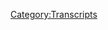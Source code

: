 {{DEFAULTSORT:
    #_TRANSCRIPT_0719:August 19, 2022
}}{{Transcript
    | title         = [[719: August 19, 2022]]
    | caption       = [https://knowledgefight.libsyn.com/719-august-19-2022 Listen to this episode on Libsyn]
    | episodeNumber = [[719: August 19, 2022|719]]
    | length        = 01:52:44
}}

{{MessageBox
    | header     = Warning: Bot Generated Content
    | text       = This transcript was automatically generated by transcription software and likely contains many mistakes and misattributions. Please check the audio for definitive quotes, attribution, and context.
    | image      = N3yvass4myg91.webp
    | imagewidth = 50px
    | id         = warning
}}

{{TranscriptBlock
    | name      = Unknown Speaker
    | timestamp = 00:00:00.000
    | text      = N-N-N-N-N-N-N-Knowledge Fight
}}

{{TranscriptBlock
    | name      = Unknown Speaker
    | timestamp = 00:00:12.880
    | text      = Dan and Jordan, I am sweating knowledgefight.com
}}

{{TranscriptBlock
    | name      = Unknown Speaker
    | timestamp = 00:00:20.399
    | text      = It's time to pray I have great respect for knowledgefight
}}

{{TranscriptBlock
    | name      = Unknown Speaker
    | timestamp = 00:00:23.839
    | text      = knowledgefight I'm sick of them posing as if they're the
}}

{{TranscriptBlock
    | name      = Unknown Speaker
    | timestamp = 00:00:26.679
    | text      = good guys saying we are the bad guys, knowledgefight Dan and Jordan, knowledgefight
}}

{{TranscriptBlock
    | name      = Unknown Speaker
    | timestamp = 00:00:32.039
    | text      = Riddle her, riddle her, riddle her I need, I need money
}}

{{TranscriptBlock
    | name      = Unknown Speaker
    | timestamp = 00:00:36.280
    | text      = Riddle her, riddle her, riddle her Andy and Kansas, Andy and Kansas
}}

{{TranscriptBlock
    | name      = Unknown Speaker
    | timestamp = 00:00:42.119
    | text      = Stop it, Andy and Kansas, Andy and Kansas It's time to pray
}}

{{TranscriptBlock
    | name      = Unknown Speaker
    | timestamp = 00:00:47.000
    | text      = Andy and Kansas, you're on the air, thanks for holding us
}}

{{TranscriptBlock
    | name      = Unknown Speaker
    | timestamp = 00:00:49.240
    | text      = Hello Alex, I'm a victim caller, I'm a huge fan, I love your work
}}

{{TranscriptBlock
    | name      = Unknown Speaker
    | timestamp = 00:00:52.840
    | text      = knowledgefight knowledgefight.com
}}

{{TranscriptBlock
    | name      = Unknown Speaker
    | timestamp = 00:00:58.280
    | text      = I love you
}}

{{TranscriptBlock
    | name      = Unknown Speaker
    | timestamp = 00:00:59.000
    | text      = Hey everybody, welcome back to knowledgefight, I'm Dan
}}

{{TranscriptBlock
    | name      = Unknown Speaker
    | timestamp = 00:01:01.399
    | text      = I'm Jordan
}}

{{TranscriptBlock
    | name      = Unknown Speaker
    | timestamp = 00:01:01.880
    | text      = We're global dudes, like to sit around, worship at the altar of Selene and talk a little bit about
}}

{{TranscriptBlock
    | name      = Unknown Speaker
    | timestamp = 00:01:05.879
    | text      = Alex Jones
}}

{{TranscriptBlock
    | name      = Unknown Speaker
    | timestamp = 00:01:06.760
    | text      = Oh indeed we are, Dan
}}

{{TranscriptBlock
    | name      = Unknown Speaker
    | timestamp = 00:01:08.680
    | text      = Jordan
}}

{{TranscriptBlock
    | name      = Unknown Speaker
    | timestamp = 00:01:09.159
    | text      = Dan
}}

{{TranscriptBlock
    | name      = Unknown Speaker
    | timestamp = 00:01:09.640
    | text      = Jordan
}}

{{TranscriptBlock
    | name      = Unknown Speaker
    | timestamp = 00:01:10.120
    | text      = Quick question for you
}}

{{TranscriptBlock
    | name      = Unknown Speaker
    | timestamp = 00:01:10.920
    | text      = What's up
}}

{{TranscriptBlock
    | name      = Unknown Speaker
    | timestamp = 00:01:11.319
    | text      = What's your bright spot today buddy?
}}

{{TranscriptBlock
    | name      = Unknown Speaker
    | timestamp = 00:01:12.359
    | text      = My bright spot today, it's been a little while since we've checked in on the dreamy
}}

{{TranscriptBlock
    | name      = Unknown Speaker
    | timestamp = 00:01:15.159
    | text      = creamy summer and talked about some of the ice cream treats that have been going in my mouth
}}

{{TranscriptBlock
    | name      = Unknown Speaker
    | timestamp = 00:01:20.920
    | text      = Yes, it hasn't slowed down since I've been gone
}}

{{TranscriptBlock
    | name      = Unknown Speaker
    | timestamp = 00:01:23.719
    | text      = It has not
}}

{{TranscriptBlock
    | name      = Unknown Speaker
    | timestamp = 00:01:24.680
    | text      = No
}}

{{TranscriptBlock
    | name      = Unknown Speaker
    | timestamp = 00:01:25.480
    | text      = And it's been going at full speed, I think I'm up around like maybe 60
}}

{{TranscriptBlock
    | name      = Unknown Speaker
    | timestamp = 00:01:30.439
    | text      = 60 ice creams
}}

{{TranscriptBlock
    | name      = Unknown Speaker
    | timestamp = 00:01:31.400
    | text      = I think so yeah, but this is, I mean part of the problem is it can be tough to find enough variety
}}

{{TranscriptBlock
    | name      = Unknown Speaker
    | timestamp = 00:01:38.200
    | text      = I mean yeah
}}

{{TranscriptBlock
    | name      = Unknown Speaker
    | timestamp = 00:01:39.159
    | text      = Of easily accessible things, you don't have to like special order, get dry ice deliveries
}}

{{TranscriptBlock
    | name      = Unknown Speaker
    | timestamp = 00:01:44.680
    | text      = I mean yeah, listen most of the best ice creams I've had have been in San Francisco and you're
}}

{{TranscriptBlock
    | name      = Unknown Speaker
    | timestamp = 00:01:48.760
    | text      = gonna have to go a long way for that shit
}}

{{TranscriptBlock
    | name      = Unknown Speaker
    | timestamp = 00:01:50.359
    | text      = That's true, and a couple times I've tried to order like ice cream cakes and they've
}}

{{TranscriptBlock
    | name      = Unknown Speaker
    | timestamp = 00:01:54.040
    | text      = not, they've fallen through
}}

{{TranscriptBlock
    | name      = Unknown Speaker
    | timestamp = 00:01:56.120
    | text      = No, we need to stop you from ordering ice cream cakes
}}

{{TranscriptBlock
    | name      = Unknown Speaker
    | timestamp = 00:01:59.799
    | text      = But I think, I think you know there's obviously still a good couple weeks left
}}

{{TranscriptBlock
    | name      = Unknown Speaker
    | timestamp = 00:02:05.239
    | text      = of the dreamy creamy summer so anything could happen, but right now I am feeling like
}}

{{TranscriptBlock
    | name      = Unknown Speaker
    | timestamp = 00:02:10.599
    | text      = I'm pretty close to giving the title to Cool House
}}

{{TranscriptBlock
    | name      = Unknown Speaker
    | timestamp = 00:02:14.120
    | text      = Cool House
}}

{{TranscriptBlock
    | name      = Unknown Speaker
    | timestamp = 00:02:14.840
    | text      = H-A-U-S
}}

{{TranscriptBlock
    | name      = Unknown Speaker
    | timestamp = 00:02:15.960
    | text      = H-A, well yes I assumed that
}}

{{TranscriptBlock
    | name      = Unknown Speaker
    | timestamp = 00:02:17.879
    | text      = I am, I think that their consistency is pretty solid
}}

{{TranscriptBlock
    | name      = Unknown Speaker
    | timestamp = 00:02:21.639
    | text      = Okay
}}

{{TranscriptBlock
    | name      = Unknown Speaker
    | timestamp = 00:02:21.960
    | text      = Like across the different flavors of ice cream sandwiches and novelties
}}

{{TranscriptBlock
    | name      = Unknown Speaker
    | timestamp = 00:02:25.159
    | text      = So we're talking as a whole, not like best ice cream, but a best producer of ice creams
}}

{{TranscriptBlock
    | name      = Unknown Speaker
    | timestamp = 00:02:30.199
    | text      = I think so, I think so
}}

{{TranscriptBlock
    | name      = Unknown Speaker
    | timestamp = 00:02:31.719
    | text      = And if I had to choose the standout all-star from them
}}

{{TranscriptBlock
    | name      = Unknown Speaker
    | timestamp = 00:02:35.240
    | text      = It would probably be the Street Churro cone
}}

{{TranscriptBlock
    | name      = Unknown Speaker
    | timestamp = 00:02:39.000
    | text      = That sounds amazing
}}

{{TranscriptBlock
    | name      = Unknown Speaker
    | timestamp = 00:02:40.120
    | text      = Yeah, it's quite good, I enjoyed it, it's yeah
}}

{{TranscriptBlock
    | name      = Unknown Speaker
    | timestamp = 00:02:44.759
    | text      = But today what I want to talk about is a little head-to-head challenge
}}

{{TranscriptBlock
    | name      = Unknown Speaker
    | timestamp = 00:02:47.400
    | text      = That head-to-head challenge
}}

{{TranscriptBlock
    | name      = Unknown Speaker
    | timestamp = 00:02:49.319
    | text      = I wanted to try out pop
}}

{{TranscriptBlock
    | name      = Unknown Speaker
    | timestamp = 00:02:50.759
    | text      = I hope it's not a churro versus any other, because churros are incredible
}}

{{TranscriptBlock
    | name      = Unknown Speaker
    | timestamp = 00:02:53.560
    | text      = Yeah, they're
}}

{{TranscriptBlock
    | name      = Unknown Speaker
    | timestamp = 00:02:54.520
    | text      = No, they're too good
}}

{{TranscriptBlock
    | name      = Unknown Speaker
    | timestamp = 00:02:55.080
    | text      = They're almost enough
}}

{{TranscriptBlock
    | name      = Unknown Speaker
    | timestamp = 00:02:55.719
    | text      = The king of desserts
}}

{{TranscriptBlock
    | name      = Unknown Speaker
    | timestamp = 00:02:56.439
    | text      = They're almost enough to get me to buy a box of that Cinnamon Toast Crunch churros
}}

{{TranscriptBlock
    | name      = Unknown Speaker
    | timestamp = 00:02:59.560
    | text      = Absolutely
}}

{{TranscriptBlock
    | name      = Unknown Speaker
    | timestamp = 00:03:00.360
    | text      = But I didn't because I assume it's just Cinnamon Toast Crunch at a different shape
}}

{{TranscriptBlock
    | name      = Unknown Speaker
    | timestamp = 00:03:03.000
    | text      = Absolute garbage
}}

{{TranscriptBlock
    | name      = Unknown Speaker
    | timestamp = 00:03:03.879
    | text      = Um, I wanted to, you know how some, they have the, they have some ice cream treats that are like
}}

{{TranscriptBlock
    | name      = Unknown Speaker
    | timestamp = 00:03:09.319
    | text      = you know, poppable
}}

{{TranscriptBlock
    | name      = Unknown Speaker
    | timestamp = 00:03:10.199
    | text      = Yes, yeah
}}

{{TranscriptBlock
    | name      = Unknown Speaker
    | timestamp = 00:03:10.759
    | text      = You know, they're little, little ice cream balls and chocolate
}}

{{TranscriptBlock
    | name      = Unknown Speaker
    | timestamp = 00:03:12.680
    | text      = Yeah, like little ice cream popcorn
}}

{{TranscriptBlock
    | name      = Unknown Speaker
    | timestamp = 00:03:14.120
    | text      = Yeah, yeah
}}

{{TranscriptBlock
    | name      = Unknown Speaker
    | timestamp = 00:03:14.759
    | text      = So there's one that's like low class
}}

{{TranscriptBlock
    | name      = Unknown Speaker
    | timestamp = 00:03:19.159
    | text      = I'm sorry, is there a box of wine version of the
}}

{{TranscriptBlock
    | name      = Unknown Speaker
    | timestamp = 00:03:22.120
    | text      = Yes, yes
}}

{{TranscriptBlock
    | name      = Unknown Speaker
    | timestamp = 00:03:22.919
    | text      = Poppable ice cream snack?
}}

{{TranscriptBlock
    | name      = Unknown Speaker
    | timestamp = 00:03:24.120
    | text      = Yes, and it's the bunch of crunch, or the Nestle's Crunch Poppables
}}

{{TranscriptBlock
    | name      = Unknown Speaker
    | timestamp = 00:03:27.800
    | text      = Yes, now of course, I actually, the problem is the moment you said it I was like yes, you're right
}}

{{TranscriptBlock
    | name      = Unknown Speaker
    | timestamp = 00:03:32.759
    | text      = Those are the, those are that
}}

{{TranscriptBlock
    | name      = Unknown Speaker
    | timestamp = 00:03:34.680
    | text      = Pedestrian as hell
}}

{{TranscriptBlock
    | name      = Unknown Speaker
    | timestamp = 00:03:36.039
    | text      = Yes, that's what they are
}}

{{TranscriptBlock
    | name      = Unknown Speaker
    | timestamp = 00:03:37.639
    | text      = And then there's a classier version
}}

{{TranscriptBlock
    | name      = Unknown Speaker
    | timestamp = 00:03:39.319
    | text      = Sure
}}

{{TranscriptBlock
    | name      = Unknown Speaker
    | timestamp = 00:03:39.800
    | text      = That is like, I think it's called Dream Pops or something like that
}}

{{TranscriptBlock
    | name      = Unknown Speaker
    | timestamp = 00:03:42.360
    | text      = Sure, yeah, yeah, yeah, whatever they are
}}

{{TranscriptBlock
    | name      = Unknown Speaker
    | timestamp = 00:03:43.719
    | text      = Maybe a non-dairy situation
}}

{{TranscriptBlock
    | name      = Unknown Speaker
    | timestamp = 00:03:45.879
    | text      = Ugh, disgusting
}}

{{TranscriptBlock
    | name      = Unknown Speaker
    | timestamp = 00:03:47.800
    | text      = Look, they're both bad
}}

{{TranscriptBlock
    | name      = Unknown Speaker
    | timestamp = 00:03:49.719
    | text      = That's the, that's the end result of this
}}

{{TranscriptBlock
    | name      = Unknown Speaker
    | timestamp = 00:03:53.319
    | text      = Interesting head to head
}}

{{TranscriptBlock
    | name      = Unknown Speaker
    | timestamp = 00:03:54.520
    | text      = Yeah, cheap one was slightly less bad
}}

{{TranscriptBlock
    | name      = Unknown Speaker
    | timestamp = 00:03:58.199
    | text      = Right, right
}}

{{TranscriptBlock
    | name      = Unknown Speaker
    | timestamp = 00:03:58.919
    | text      = But they both sucked
}}

{{TranscriptBlock
    | name      = Unknown Speaker
    | timestamp = 00:03:59.960
    | text      = Good, well, okay
}}

{{TranscriptBlock
    | name      = Unknown Speaker
    | timestamp = 00:04:01.879
    | text      = You know, I found
}}

{{TranscriptBlock
    | name      = Unknown Speaker
    | timestamp = 00:04:02.759
    | text      = They can't all be Street Churro cones, man
}}

{{TranscriptBlock
    | name      = Unknown Speaker
    | timestamp = 00:04:05.400
    | text      = In situations where you're dealing with a subpar snack, usually the snack that really goes for
}}

{{TranscriptBlock
    | name      = Unknown Speaker
    | timestamp = 00:04:11.639
    | text      = being the most subpar winds up tasting better
}}

{{TranscriptBlock
    | name      = Unknown Speaker
    | timestamp = 00:04:14.120
    | text      = Oh, also that reminds me that also I got in under the wire and got a Choco Taco before
}}

{{TranscriptBlock
    | name      = Unknown Speaker
    | timestamp = 00:04:20.040
    | text      = Say where?
}}

{{TranscriptBlock
    | name      = Unknown Speaker
    | timestamp = 00:04:21.079
    | text      = Before they shut down operations
}}

{{TranscriptBlock
    | name      = Unknown Speaker
    | timestamp = 00:04:24.439
    | text      = Before they were victims of cancel culture
}}

{{TranscriptBlock
    | name      = Unknown Speaker
    | timestamp = 00:04:28.040
    | text      = The ultimate cancel culture, Seasons
}}

{{TranscriptBlock
    | name      = Unknown Speaker
    | timestamp = 00:04:30.439
    | text      = Good, it was good
}}

{{TranscriptBlock
    | name      = Unknown Speaker
    | timestamp = 00:04:31.639
    | text      = Yeah?
}}

{{TranscriptBlock
    | name      = Unknown Speaker
    | timestamp = 00:04:32.680
    | text      = I will say that I remember it being better, but I think that's how almost everything is
}}

{{TranscriptBlock
    | name      = Unknown Speaker
    | timestamp = 00:04:35.959
    | text      = I mean, yeah, that's
}}

{{TranscriptBlock
    | name      = Unknown Speaker
    | timestamp = 00:04:37.240
    | text      = Your, your taste buds were newer
}}

{{TranscriptBlock
    | name      = Unknown Speaker
    | timestamp = 00:04:38.920
    | text      = The rose-colored glasses of history
}}

{{TranscriptBlock
    | name      = Unknown Speaker
    | timestamp = 00:04:42.199
    | text      = You know, you look back on these, these ice cream novelties of yore and you think like,
}}

{{TranscriptBlock
    | name      = Unknown Speaker
    | timestamp = 00:04:46.759
    | text      = Oh God, it was so perfect
}}

{{TranscriptBlock
    | name      = Unknown Speaker
    | timestamp = 00:04:47.879
    | text      = The ice cream was just the right consistency
}}

{{TranscriptBlock
    | name      = Unknown Speaker
    | timestamp = 00:04:50.120
    | text      = True, true
}}

{{TranscriptBlock
    | name      = Unknown Speaker
    | timestamp = 00:04:51.480
    | text      = But yeah, almost every time you're going to get one of those, the taco itself, the shell
}}

{{TranscriptBlock
    | name      = Unknown Speaker
    | timestamp = 00:04:55.720
    | text      = is going to be a little, the consistency isn't great
}}

{{TranscriptBlock
    | name      = Unknown Speaker
    | timestamp = 00:04:58.120
    | text      = Sure, sure
}}

{{TranscriptBlock
    | name      = Unknown Speaker
    | timestamp = 00:04:59.000
    | text      = Tacos are kind of a bad thing to have like too squishy
}}

{{TranscriptBlock
    | name      = Unknown Speaker
    | timestamp = 00:05:03.480
    | text      = You need a crunch, you need a crunch
}}

{{TranscriptBlock
    | name      = Unknown Speaker
    | timestamp = 00:05:05.319
    | text      = But the insides of it, like you bite down on it, ice cream is going to spill out
}}

{{TranscriptBlock
    | name      = Unknown Speaker
    | timestamp = 00:05:10.439
    | text      = That's almost inevitable
}}

{{TranscriptBlock
    | name      = Unknown Speaker
    | timestamp = 00:05:11.319
    | text      = That is true
}}

{{TranscriptBlock
    | name      = Unknown Speaker
    | timestamp = 00:05:12.759
    | text      = But yeah, still pretty good, better than either of the poppables
}}

{{TranscriptBlock
    | name      = Unknown Speaker
    | timestamp = 00:05:15.879
    | text      = That's not hard to do
}}

{{TranscriptBlock
    | name      = Unknown Speaker
    | timestamp = 00:05:16.920
    | text      = Yeah
}}

{{TranscriptBlock
    | name      = Unknown Speaker
    | timestamp = 00:05:17.240
    | text      = Yep
}}

{{TranscriptBlock
    | name      = Unknown Speaker
    | timestamp = 00:05:17.720
    | text      = So what about you? What's your bright spot?
}}

{{TranscriptBlock
    | name      = Unknown Speaker
    | timestamp = 00:05:20.360
    | text      = My bright spot is Yakuza Like a Dragon
}}

{{TranscriptBlock
    | name      = Unknown Speaker
    | timestamp = 00:05:25.720
    | text      = I enjoyed it
}}

{{TranscriptBlock
    | name      = Unknown Speaker
    | timestamp = 00:05:26.439
    | text      = We talked earlier about how difficult we've been having finding a video game
}}

{{TranscriptBlock
    | name      = Unknown Speaker
    | timestamp = 00:05:31.160
    | text      = Yeah, we thought we'd play something simultaneously
}}

{{TranscriptBlock
    | name      = Unknown Speaker
    | timestamp = 00:05:35.079
    | text      = So we tried Yakuza 0
}}

{{TranscriptBlock
    | name      = Unknown Speaker
    | timestamp = 00:05:37.560
    | text      = Because it was on sale for like $5
}}

{{TranscriptBlock
    | name      = Unknown Speaker
    | timestamp = 00:05:39.480
    | text      = Yeah, it was a good start
}}

{{TranscriptBlock
    | name      = Unknown Speaker
    | timestamp = 00:05:41.720
    | text      = It was fun, it was fun
}}

{{TranscriptBlock
    | name      = Unknown Speaker
    | timestamp = 00:05:43.000
    | text      = But I think both of us found the combat a little bit monotonous
}}

{{TranscriptBlock
    | name      = Unknown Speaker
    | timestamp = 00:05:45.639
    | text      = I'm just not a punching punch guy
}}

{{TranscriptBlock
    | name      = Unknown Speaker
    | timestamp = 00:05:47.879
    | text      = Which is weird because it's essentially the same game
}}

{{TranscriptBlock
    | name      = Unknown Speaker
    | timestamp = 00:05:50.199
    | text      = Like all the sense of humor is there
}}

{{TranscriptBlock
    | name      = Unknown Speaker
    | timestamp = 00:05:51.800
    | text      = All of the story beats are very similar and stuff
}}

{{TranscriptBlock
    | name      = Unknown Speaker
    | timestamp = 00:05:55.240
    | text      = But there's something about turn-based JRPGs being dropped into modern day Tokyo that is hilarious
}}

{{TranscriptBlock
    | name      = Unknown Speaker
    | timestamp = 00:06:01.959
    | text      = It's just very, very funny and it's a good game
}}

{{TranscriptBlock
    | name      = Unknown Speaker
    | timestamp = 00:06:04.600
    | text      = I like it
}}

{{TranscriptBlock
    | name      = Unknown Speaker
    | timestamp = 00:06:05.319
    | text      = Well, good
}}

{{TranscriptBlock
    | name      = Unknown Speaker
    | timestamp = 00:06:05.879
    | text      = Yeah
}}

{{TranscriptBlock
    | name      = Unknown Speaker
    | timestamp = 00:06:06.360
    | text      = Maybe I'll give it a try
}}

{{TranscriptBlock
    | name      = Unknown Speaker
    | timestamp = 00:06:07.560
    | text      = Yeah
}}

{{TranscriptBlock
    | name      = Unknown Speaker
    | timestamp = 00:06:08.680
    | text      = Okay, maybe I won't
}}

{{TranscriptBlock
    | name      = Unknown Speaker
    | timestamp = 00:06:10.920
    | text      = We'll see
}}

{{TranscriptBlock
    | name      = Unknown Speaker
    | timestamp = 00:06:11.399
    | text      = You're not really a turn-based RPG guy too often, are you?
}}

{{TranscriptBlock
    | name      = Unknown Speaker
    | timestamp = 00:06:14.279
    | text      = I think I was the person who told you to try Three Houses
}}

{{TranscriptBlock
    | name      = Unknown Speaker
    | timestamp = 00:06:18.920
    | text      = No, for sure, but I mean like this is more like a Final Fantasy
}}

{{TranscriptBlock
    | name      = Unknown Speaker
    | timestamp = 00:06:23.000
    | text      = Yeah, yeah
}}

{{TranscriptBlock
    | name      = Unknown Speaker
    | timestamp = 00:06:23.560
    | text      = I have not historically been too much of that
}}

{{TranscriptBlock
    | name      = Unknown Speaker
    | timestamp = 00:06:26.759
    | text      = Sure
}}

{{TranscriptBlock
    | name      = Unknown Speaker
    | timestamp = 00:06:27.399
    | text      = But I think that maybe it's something that I enjoy more than I know
}}

{{TranscriptBlock
    | name      = Unknown Speaker
    | timestamp = 00:06:31.319
    | text      = So I don't know
}}

{{TranscriptBlock
    | name      = Unknown Speaker
    | timestamp = 00:06:32.279
    | text      = I think I enjoy that
}}

{{TranscriptBlock
    | name      = Unknown Speaker
    | timestamp = 00:06:34.439
    | text      = You might appreciate it
}}

{{TranscriptBlock
    | name      = Unknown Speaker
    | timestamp = 00:06:35.319
    | text      = I don't know, I like Three Houses
}}

{{TranscriptBlock
    | name      = Unknown Speaker
    | timestamp = 00:06:36.680
    | text      = Well, there we go
}}

{{TranscriptBlock
    | name      = Unknown Speaker
    | timestamp = 00:06:37.560
    | text      = Hey
}}

{{TranscriptBlock
    | name      = Unknown Speaker
    | timestamp = 00:06:37.959
    | text      = Hey
}}

{{TranscriptBlock
    | name      = Unknown Speaker
    | timestamp = 00:06:38.600
    | text      = So Jordan, today we got an episode to go over
}}

{{TranscriptBlock
    | name      = Unknown Speaker
    | timestamp = 00:06:42.439
    | text      = And I don't know if it's unprecedented, but it's rare, certainly
}}

{{TranscriptBlock
    | name      = Unknown Speaker
    | timestamp = 00:06:46.600
    | text      = And that is that we're actually gonna go back to the past
}}

{{TranscriptBlock
    | name      = Unknown Speaker
    | timestamp = 00:06:49.879
    | text      = But only like a couple days before our last episode
}}

{{TranscriptBlock
    | name      = Unknown Speaker
    | timestamp = 00:06:53.240
    | text      = Because I realized that we missed something in terms of the catching up to the present
}}

{{TranscriptBlock
    | name      = Unknown Speaker
    | timestamp = 00:06:59.399
    | text      = Sure, sure
}}

{{TranscriptBlock
    | name      = Unknown Speaker
    | timestamp = 00:07:00.120
    | text      = So we're gonna be talking about August 19th, 2022 today
}}

{{TranscriptBlock
    | name      = Unknown Speaker
    | timestamp = 00:07:03.319
    | text      = Interesting
}}

{{TranscriptBlock
    | name      = Unknown Speaker
    | timestamp = 00:07:03.959
    | text      = And that is because this is the day after Brian Stelter got cancelled
}}

{{TranscriptBlock
    | name      = Unknown Speaker
    | timestamp = 00:07:08.120
    | text      = Oh, that's right! After we got Brian Stelter cancelled
}}

{{TranscriptBlock
    | name      = Unknown Speaker
    | timestamp = 00:07:12.759
    | text      = Look, I don't think there's like a direct correlation
}}

{{TranscriptBlock
    | name      = Unknown Speaker
    | timestamp = 00:07:16.519
    | text      = I don't know, you don't know
}}

{{TranscriptBlock
    | name      = Unknown Speaker
    | timestamp = 00:07:17.879
    | text      = Well, certainly no causation
}}

{{TranscriptBlock
    | name      = Unknown Speaker
    | timestamp = 00:07:19.480
    | text      = There is correlation
}}

{{TranscriptBlock
    | name      = Unknown Speaker
    | timestamp = 00:07:20.600
    | text      = That's true
}}

{{TranscriptBlock
    | name      = Unknown Speaker
    | timestamp = 00:07:21.160
    | text      = They let us on CNN
}}

{{TranscriptBlock
    | name      = Unknown Speaker
    | timestamp = 00:07:22.680
    | text      = They should never have done that
}}

{{TranscriptBlock
    | name      = Unknown Speaker
    | timestamp = 00:07:24.199
    | text      = The next week is his last episode
}}

{{TranscriptBlock
    | name      = Unknown Speaker
    | timestamp = 00:07:26.600
    | text      = They didn't understand the consequences cosmically
}}

{{TranscriptBlock
    | name      = Unknown Speaker
    | timestamp = 00:07:29.160
    | text      = I understand that maybe it wasn't us who got Stelter specifically fired
}}

{{TranscriptBlock
    | name      = Unknown Speaker
    | timestamp = 00:07:33.319
    | text      = But by us going on CNN, cosmic consequences were going to occur
}}

{{TranscriptBlock
    | name      = Unknown Speaker
    | timestamp = 00:07:38.199
    | text      = It unlocked Pandora's box
}}

{{TranscriptBlock
    | name      = Unknown Speaker
    | timestamp = 00:07:39.480
    | text      = Absolutely
}}

{{TranscriptBlock
    | name      = Unknown Speaker
    | timestamp = 00:07:40.199
    | text      = And I do think that it had something to do with your Chicago Teacher's Union shirt
}}

{{TranscriptBlock
    | name      = Unknown Speaker
    | timestamp = 00:07:44.360
    | text      = Maybe that got Stelter in hot water
}}

{{TranscriptBlock
    | name      = Unknown Speaker
    | timestamp = 00:07:46.519
    | text      = Yes!
}}

{{TranscriptBlock
    | name      = Unknown Speaker
    | timestamp = 00:07:49.000
    | text      = Worth it
}}

{{TranscriptBlock
    | name      = Unknown Speaker
    | timestamp = 00:07:49.800
    | text      = So yeah, I was looking at some of the stuff that had happened
}}

{{TranscriptBlock
    | name      = Unknown Speaker
    | timestamp = 00:07:52.759
    | text      = Over the course of the time that we'd missed
}}

{{TranscriptBlock
    | name      = Unknown Speaker
    | timestamp = 00:07:56.120
    | text      = Sure
}}

{{TranscriptBlock
    | name      = Unknown Speaker
    | timestamp = 00:07:56.519
    | text      = And obviously there's the fake turning on Trump and Dugan's daughter's death
}}

{{TranscriptBlock
    | name      = Unknown Speaker
    | timestamp = 00:08:01.240
    | text      = That like, they seemed like actually important things
}}

{{TranscriptBlock
    | name      = Unknown Speaker
    | timestamp = 00:08:04.040
    | text      = And in that I kind of just forgot that Stelter had also been, his show had been cancelled
}}

{{TranscriptBlock
    | name      = Unknown Speaker
    | timestamp = 00:08:10.600
    | text      = And I don't know, maybe there was a part of it that was blocking me
}}

{{TranscriptBlock
    | name      = Unknown Speaker
    | timestamp = 00:08:13.560
    | text      = That was blocking it out of my mind since we were on it
}}

{{TranscriptBlock
    | name      = Unknown Speaker
    | timestamp = 00:08:15.720
    | text      = Right, right, right, right
}}

{{TranscriptBlock
    | name      = Unknown Speaker
    | timestamp = 00:08:16.600
    | text      = You know, like, I don't know
}}

{{TranscriptBlock
    | name      = Unknown Speaker
    | timestamp = 00:08:17.560
    | text      = Also, we don't really pay attention to TV, honestly
}}

{{TranscriptBlock
    | name      = Unknown Speaker
    | timestamp = 00:08:20.120
    | text      = No, but this is important for Alex
}}

{{TranscriptBlock
    | name      = Unknown Speaker
    | timestamp = 00:08:21.959
    | text      = Yes, that's the thing
}}

{{TranscriptBlock
    | name      = Unknown Speaker
    | timestamp = 00:08:23.000
    | text      = Yeah
}}

{{TranscriptBlock
    | name      = Unknown Speaker
    | timestamp = 00:08:23.319
    | text      = This is way more important for Alex than anyone other than Brian Stelter, right?
}}

{{TranscriptBlock
    | name      = Unknown Speaker
    | timestamp = 00:08:27.720
    | text      = I think it's probably more important to him than Stelter
}}

{{TranscriptBlock
    | name      = Unknown Speaker
    | timestamp = 00:08:30.360
    | text      = Yeah, Stelter's gonna get another job somewhere
}}

{{TranscriptBlock
    | name      = Unknown Speaker
    | timestamp = 00:08:33.159
    | text      = Yeah
}}

{{TranscriptBlock
    | name      = Unknown Speaker
    | timestamp = 00:08:33.960
    | text      = So we'll get into this and see how Alex takes the news
}}

{{TranscriptBlock
    | name      = Unknown Speaker
    | timestamp = 00:08:36.759
    | text      = But before we do, Jordan, let's say hello to some new Wongs
}}

{{TranscriptBlock
    | name      = Unknown Speaker
    | timestamp = 00:08:38.919
    | text      = Oh, that's a great idea
}}

{{TranscriptBlock
    | name      = Unknown Speaker
    | timestamp = 00:08:39.720
    | text      = So first, this shoutout goes to Emily from Laura Elise
}}

{{TranscriptBlock
    | name      = Unknown Speaker
    | timestamp = 00:08:43.559
    | text      = She's sorry she fall asleep to this every night
}}

{{TranscriptBlock
    | name      = Unknown Speaker
    | timestamp = 00:08:46.360
    | text      = Thank you so much, you're now a policy Wong
}}

{{TranscriptBlock
    | name      = Unknown Speaker
    | timestamp = 00:08:48.360
    | text      = I'm a policy Wong
}}

{{TranscriptBlock
    | name      = Unknown Speaker
    | timestamp = 00:08:49.320
    | text      = Thank you very much
}}

{{TranscriptBlock
    | name      = Unknown Speaker
    | timestamp = 00:08:50.039
    | text      = Thank you
}}

{{TranscriptBlock
    | name      = Unknown Speaker
    | timestamp = 00:08:50.519
    | text      = Next, the foundation to finally take Alex Jones's daughter fishing
}}

{{TranscriptBlock
    | name      = Unknown Speaker
    | timestamp = 00:08:53.559
    | text      = Thank you so much, you're now a policy Wong
}}

{{TranscriptBlock
    | name      = Unknown Speaker
    | timestamp = 00:08:55.480
    | text      = I'm a policy Wong
}}

{{TranscriptBlock
    | name      = Unknown Speaker
    | timestamp = 00:08:56.360
    | text      = Thank you very much
}}

{{TranscriptBlock
    | name      = Unknown Speaker
    | timestamp = 00:08:57.240
    | text      = Thank you
}}

{{TranscriptBlock
    | name      = Unknown Speaker
    | timestamp = 00:08:57.639
    | text      = Next, the worst druid ever
}}

{{TranscriptBlock
    | name      = Unknown Speaker
    | timestamp = 00:08:58.919
    | text      = Thank you so much, you are now a policy Wong
}}

{{TranscriptBlock
    | name      = Unknown Speaker
    | timestamp = 00:09:00.840
    | text      = I'm a policy Wong
}}

{{TranscriptBlock
    | name      = Unknown Speaker
    | timestamp = 00:09:01.799
    | text      = Thank you very much
}}

{{TranscriptBlock
    | name      = Unknown Speaker
    | timestamp = 00:09:02.759
    | text      = Thank you
}}

{{TranscriptBlock
    | name      = Unknown Speaker
    | timestamp = 00:09:03.480
    | text      = Next, the dreamy, creamy Supreme-y
}}

{{TranscriptBlock
    | name      = Unknown Speaker
    | timestamp = 00:09:05.720
    | text      = Thank you so much, you are now a policy Wong
}}

{{TranscriptBlock
    | name      = Unknown Speaker
    | timestamp = 00:09:07.639
    | text      = I'm a policy Wong
}}

{{TranscriptBlock
    | name      = Unknown Speaker
    | timestamp = 00:09:08.679
    | text      = Thank you very much
}}

{{TranscriptBlock
    | name      = Unknown Speaker
    | timestamp = 00:09:09.399
    | text      = Thank you
}}

{{TranscriptBlock
    | name      = Unknown Speaker
    | timestamp = 00:09:10.039
    | text      = Uh, and Devin Stone the legal eagle is a beautiful man
}}

{{TranscriptBlock
    | name      = Unknown Speaker
    | timestamp = 00:09:13.480
    | text      = And I now know that Mark Bankston is a handsome beast, as well
}}

{{TranscriptBlock
    | name      = Unknown Speaker
    | timestamp = 00:09:16.519
    | text      = Thank you so much, you are now a policy Wong
}}

{{TranscriptBlock
    | name      = Unknown Speaker
    | timestamp = 00:09:18.360
    | text      = I'm a policy Wong
}}

{{TranscriptBlock
    | name      = Unknown Speaker
    | timestamp = 00:09:19.399
    | text      = Thank you
}}

{{TranscriptBlock
    | name      = Unknown Speaker
    | timestamp = 00:09:19.639
    | text      = Thank you very much
}}

{{TranscriptBlock
    | name      = Unknown Speaker
    | timestamp = 00:09:20.440
    | text      = And finally we got a technocrat in the mix Jordan, and I'm gonna go with the old soundbite for this one
}}

{{TranscriptBlock
    | name      = Unknown Speaker
    | timestamp = 00:09:24.480
    | text      = So thank you so much to Steven the bachelor squatch of Ireland. You're now a technocrat. I'm a policy wonk
}}

{{TranscriptBlock
    | name      = Unknown Speaker
    | timestamp = 00:09:34.360
    | text      = Someone someone sodomite sent me a bucket of poop daddy shark
}}

{{TranscriptBlock
    | name      = Unknown Speaker
    | timestamp = 00:09:39.279
    | text      = Jar Jar Binks has a Caribbean black accent. He's a loser little little titty, baby
}}

{{TranscriptBlock
    | name      = Unknown Speaker
    | timestamp = 00:09:46.399
    | text      = I don't want to hate black people. I renounce Jesus Christ. Thank you, Steven. Yes. Thank you very much
}}

{{TranscriptBlock
    | name      = Unknown Speaker
    | timestamp = 00:09:51.919
    | text      = I feel a squat but of Ireland which has fallen out of favor to Scotland
}}

{{TranscriptBlock
    | name      = Unknown Speaker
    | timestamp = 00:09:58.840
    | text      = In the knowledge flight international listener rankings
}}

{{TranscriptBlock
    | name      = Unknown Speaker
    | timestamp = 00:10:05.120
    | text      = The Celts are gonna come for us man. Hmm. So here we go. We're starting off the the show here
}}

{{TranscriptBlock
    | name      = Unknown Speaker
    | timestamp = 00:10:11.000
    | text      = This is how Alex comes in. It's the live, August 19, 2022, Friday edition of the Vontic. They attacked, they embattled Infowars transmission.
}}

{{TranscriptBlock
    | name      = Unknown Speaker
    | timestamp = 00:10:28.519
    | text      = There's too much confusion
}}

{{TranscriptBlock
    | name      = Unknown Speaker
    | timestamp = 00:10:30.519
    | text      = There's too much confusion. I can't get no relief
}}

{{TranscriptBlock
    | name      = Unknown Speaker
    | timestamp = 00:10:45.519
    | text      = If you thought the news was intense a year ago
}}

{{TranscriptBlock
    | name      = Unknown Speaker
    | timestamp = 00:10:49.720
    | text      = Do you think it's intense now?
}}

{{TranscriptBlock
    | name      = Unknown Speaker
    | timestamp = 00:10:52.440
    | text      = You ain't seen nothing yet. Thank you so much for joining us on this live
}}

{{TranscriptBlock
    | name      = Unknown Speaker
    | timestamp = 00:10:57.200
    | text      = Unsensored, unfiltered, teleprompter-free transmission of We The People. It's interesting man
}}

{{TranscriptBlock
    | name      = Unknown Speaker
    | timestamp = 00:11:05.519
    | text      = Essentially nothing Alex says about his own show is accurate there at all. Like I guess embattled just means
}}

{{TranscriptBlock
    | name      = Unknown Speaker
    | timestamp = 00:11:12.679
    | text      = Consequences are mounting for things I've done. Sure. Yeah, you can make an argument that he's teleprompter free
}}

{{TranscriptBlock
    | name      = Unknown Speaker
    | timestamp = 00:11:18.240
    | text      = But that doesn't mean anything and he has a screen in front of him
}}

{{TranscriptBlock
    | name      = Unknown Speaker
    | timestamp = 00:11:21.360
    | text      = The producers put messages on he has a board that shows him the collars and he has an earpiece that the producers are talking
}}

{{TranscriptBlock
    | name      = Unknown Speaker
    | timestamp = 00:11:27.139
    | text      = to him through throughout the show on. Yeah, but he doesn't have a teleprompter. No, that's true
}}

{{TranscriptBlock
    | name      = Unknown Speaker
    | timestamp = 00:11:32.240
    | text      = See, but it's not as freewheeling of a show as Alex wants it to appear
}}

{{TranscriptBlock
    | name      = Unknown Speaker
    | timestamp = 00:11:36.080
    | text      = Yeah, the show is not uncensored because he can't swear on the radio. So by definition
}}

{{TranscriptBlock
    | name      = Unknown Speaker
    | timestamp = 00:11:40.840
    | text      = He's operating under censorship and I couldn't imagine a show that's more filtered than this one
}}

{{TranscriptBlock
    | name      = Unknown Speaker
    | timestamp = 00:11:46.799
    | text      = Just recently with the acknowledgement of Trump taking money from Pfizer
}}

{{TranscriptBlock
    | name      = Unknown Speaker
    | timestamp = 00:11:50.620
    | text      = We saw a crystal-clear example of the sort of filtering Alex does to the information that's acceptable to be on his show
}}

{{TranscriptBlock
    | name      = Unknown Speaker
    | timestamp = 00:11:56.559
    | text      = This is a common thing too. Like Alex will conveniently pretend to not be aware of certain things about figures
}}

{{TranscriptBlock
    | name      = Unknown Speaker
    | timestamp = 00:12:02.840
    | text      = He's trying to support but when they fall slightly out of his good graces
}}

{{TranscriptBlock
    | name      = Unknown Speaker
    | timestamp = 00:12:06.519
    | text      = He magically knows about all the things that should have been a big problem for him before
}}

{{TranscriptBlock
    | name      = Unknown Speaker
    | timestamp = 00:12:11.120
    | text      = We saw another glaring example of this with Bill Barr who Alex loved but then when he wouldn't back Trump's nonsense at the end of
}}

{{TranscriptBlock
    | name      = Unknown Speaker
    | timestamp = 00:12:17.440
    | text      = His presidency Alex suddenly had information about Barr's family's ties to Epstein that never had come up before
}}

{{TranscriptBlock
    | name      = Unknown Speaker
    | timestamp = 00:12:22.799
    | text      = Well, this is an intensely censored filtered and produced show
}}

{{TranscriptBlock
    | name      = Unknown Speaker
    | timestamp = 00:12:27.399
    | text      = It just appears to not be any of those things because Alex is too lazy to prepare
}}

{{TranscriptBlock
    | name      = Unknown Speaker
    | timestamp = 00:12:31.679
    | text      = So he has to fill his show with pointless rants and his imagination is disgusting
}}

{{TranscriptBlock
    | name      = Unknown Speaker
    | timestamp = 00:12:35.639
    | text      = So he ends up rambling about grotesque topics for long stretches
}}

{{TranscriptBlock
    | name      = Unknown Speaker
    | timestamp = 00:12:39.080
    | text      = Glad to see him rocking out to a little all along the watchtower
}}

{{TranscriptBlock
    | name      = Unknown Speaker
    | timestamp = 00:12:41.679
    | text      = I mean, you know
}}

{{TranscriptBlock
    | name      = Unknown Speaker
    | timestamp = 00:12:42.700
    | text      = I was thinking about that song and it is it is kind of interesting to really go back in time and think about how
}}

{{TranscriptBlock
    | name      = Unknown Speaker
    | timestamp = 00:12:48.759
    | text      = Much of that type of music blew people's minds. Sure, right? Yeah, like now I
}}

{{TranscriptBlock
    | name      = Unknown Speaker
    | timestamp = 00:12:54.440
    | text      = Fucking nothing to me like music is way beyond that
}}

{{TranscriptBlock
    | name      = Unknown Speaker
    | timestamp = 00:12:58.679
    | text      = That must have blown people's heads off
}}

{{TranscriptBlock
    | name      = Unknown Speaker
    | timestamp = 00:13:00.500
    | text      = Yeah, I used to think about that quite a bit like the idea of this being played on the radio. Yeah
}}

{{TranscriptBlock
    | name      = Unknown Speaker
    | timestamp = 00:13:05.360
    | text      = Yeah, the first times you heard it on the were like what the fuck?
}}

{{TranscriptBlock
    | name      = Unknown Speaker
    | timestamp = 00:13:09.399
    | text      = How could you get you were listening to fucking clock dancing before that and then all of a sudden this happens
}}

{{TranscriptBlock
    | name      = Unknown Speaker
    | timestamp = 00:13:15.399
    | text      = Of course, you lost Lawrence Welk over to Baba. Oh my god
}}

{{TranscriptBlock
    | name      = Unknown Speaker
    | timestamp = 00:13:19.679
    | text      = Everybody was everybody was talking about the latest fiddle player before this happened. And now you're like, holy shit
}}

{{TranscriptBlock
    | name      = Unknown Speaker
    | timestamp = 00:13:26.039
    | text      = What am I doing in the small town? I mean I get it
}}

{{TranscriptBlock
    | name      = Unknown Speaker
    | timestamp = 00:13:28.519
    | text      = It's oversimplifying things a little bit
}}

{{TranscriptBlock
    | name      = Unknown Speaker
    | timestamp = 00:13:30.200
    | text      = But yeah
}}

{{TranscriptBlock
    | name      = Unknown Speaker
    | timestamp = 00:13:30.519
    | text      = That wonder is kind of like it seemed it seemed maybe it's just because it's something that is inaccessible to us
}}

{{TranscriptBlock
    | name      = Unknown Speaker
    | timestamp = 00:13:36.639
    | text      = I think outside of our life experience. Sure, but if you yeah imagining
}}

{{TranscriptBlock
    | name      = Unknown Speaker
    | timestamp = 00:13:40.879
    | text      = If you know what it is, too, it's a it's a desire and a urge to go back to a monoculture
}}

{{TranscriptBlock
    | name      = Unknown Speaker
    | timestamp = 00:13:46.279
    | text      = Sure. Sure. I can see that. It's like, you know, everybody was connected by hearing these songs on the radio
}}

{{TranscriptBlock
    | name      = Unknown Speaker
    | timestamp = 00:13:52.940
    | text      = Sure, you know like there was there was this thing that that everybody
}}

{{TranscriptBlock
    | name      = Unknown Speaker
    | timestamp = 00:13:57.620
    | text      = Was experiencing or at least everybody within your sort of your cohort. I get what you're saying
}}

{{TranscriptBlock
    | name      = Unknown Speaker
    | timestamp = 00:14:03.100
    | text      = I'm gonna throw it more towards like I'm longing for the days whenever a discovery was more like
}}

{{TranscriptBlock
    | name      = Unknown Speaker
    | timestamp = 00:14:08.799
    | text      = You know
}}

{{TranscriptBlock
    | name      = Unknown Speaker
    | timestamp = 00:14:10.759
    | text      = Pythagoras discovered a squared plus b squared, you know, and it's like holy shit
}}

{{TranscriptBlock
    | name      = Unknown Speaker
    | timestamp = 00:14:14.320
    | text      = Nobody's gonna discover anything for like a thousand years after that, you know
}}

{{TranscriptBlock
    | name      = Unknown Speaker
    | timestamp = 00:14:17.779
    | text      = So with all along the watchtower that nobody'd heard shit like that before, you know
}}

{{TranscriptBlock
    | name      = Unknown Speaker
    | timestamp = 00:14:22.600
    | text      = But whenever Kanye comes out with Jesus walks, you know, that's great
}}

{{TranscriptBlock
    | name      = Unknown Speaker
    | timestamp = 00:14:26.820
    | text      = That's awesome and it's epoch changing
}}

{{TranscriptBlock
    | name      = Unknown Speaker
    | timestamp = 00:14:29.620
    | text      = But it's not like back then because we already had all along the watchtower if I didn't have
}}

{{TranscriptBlock
    | name      = Unknown Speaker
    | timestamp = 00:14:35.580
    | text      = A Jesus walks, you know, I could still listen to that shit
}}

{{TranscriptBlock
    | name      = Unknown Speaker
    | timestamp = 00:14:48.720
    | text      = It was all just nothing and then Jimmy Hendrix came up on it one day
}}

{{TranscriptBlock
    | name      = Unknown Speaker
    | timestamp = 00:14:55.379
    | text      = And I believe that's a cover of above
}}

{{TranscriptBlock
    | name      = Unknown Speaker
    | timestamp = 00:14:57.820
    | text      = So so they actually had another version of this song already you're
}}

{{TranscriptBlock
    | name      = Unknown Speaker
    | timestamp = 00:15:07.340
    | text      = Great your point makes sense and one of the problems is Alex is so dumb and boring that we end up. Yeah being
}}

{{TranscriptBlock
    | name      = Unknown Speaker
    | timestamp = 00:15:13.659
    | text      = interested on down that road
}}

{{TranscriptBlock
    | name      = Unknown Speaker
    | timestamp = 00:15:16.539
    | text      = So Alex has a big news story that I think will probably be
}}

{{TranscriptBlock
    | name      = Unknown Speaker
    | timestamp = 00:15:21.179
    | text      = His main focus for today. Let me just do this. Let me just give you the main stack headlines
}}

{{TranscriptBlock
    | name      = Unknown Speaker
    | timestamp = 00:15:26.299
    | text      = We're gonna plow through them all take calls and have special guests
}}

{{TranscriptBlock
    | name      = Unknown Speaker
    | timestamp = 00:15:29.820
    | text      = It's due to go
}}

{{TranscriptBlock
    | name      = Unknown Speaker
    | timestamp = 00:15:32.419
    | text      = They put out a press release yesterday
}}

{{TranscriptBlock
    | name      = Unknown Speaker
    | timestamp = 00:15:34.580
    | text      = They put out a podcast with Klaus Schwab and others and they have declared their number one enemy info Wars
}}

{{TranscriptBlock
    | name      = Unknown Speaker
    | timestamp = 00:15:42.620
    | text      = and
}}

{{TranscriptBlock
    | name      = Unknown Speaker
    | timestamp = 00:15:43.840
    | text      = Have said that they've hired a hundred and ten thousand
}}

{{TranscriptBlock
    | name      = Unknown Speaker
    | timestamp = 00:15:48.059
    | text      = operatives
}}

{{TranscriptBlock
    | name      = Unknown Speaker
    | timestamp = 00:15:49.340
    | text      = They called information warriors
}}

{{TranscriptBlock
    | name      = Unknown Speaker
    | timestamp = 00:15:51.379
    | text      = Where have we heard that term before the info warriors to counter we the people
}}

{{TranscriptBlock
    | name      = Unknown Speaker
    | timestamp = 00:15:59.500
    | text      = I
}}

{{TranscriptBlock
    | name      = Unknown Speaker
    | timestamp = 00:16:00.899
    | text      = mean
}}

{{TranscriptBlock
    | name      = Unknown Speaker
    | timestamp = 00:16:02.179
    | text      = Man, I keep trying to explain to the listeners. They're really scared of us not just me
}}

{{TranscriptBlock
    | name      = Unknown Speaker
    | timestamp = 00:16:08.899
    | text      = But the fact that we've got the Death Star plans now big big if true. Yeah yesterday
}}

{{TranscriptBlock
    | name      = Unknown Speaker
    | timestamp = 00:16:15.700
    | text      = Yeah, they put out this press release a lot of agents for one press release. That's true
}}

{{TranscriptBlock
    | name      = Unknown Speaker
    | timestamp = 00:16:20.259
    | text      = So I was able to find the story that Alex is talking about and it's an article in news punch
}}

{{TranscriptBlock
    | name      = Unknown Speaker
    | timestamp = 00:16:25.100
    | text      = About the World Economic Forum hiring a hundred and ten thousand people to combat misinformation on social media
}}

{{TranscriptBlock
    | name      = Unknown Speaker
    | timestamp = 00:16:30.500
    | text      = This was a post that was published on August 17th 2022 and it's based on a video published by a channel called the people's voice
}}

{{TranscriptBlock
    | name      = Unknown Speaker
    | timestamp = 00:16:38.019
    | text      = This is just like a junior varsity ass info Wars channel on YouTube and their main source is a podcast the World Economic Forum put
}}

{{TranscriptBlock
    | name      = Unknown Speaker
    | timestamp = 00:16:44.620
    | text      = Out featuring the UN communications director Melissa Fleming. She never mentions info wars being class Schwab's number one enemy
}}

{{TranscriptBlock
    | name      = Unknown Speaker
    | timestamp = 00:16:51.799
    | text      = Though she does discuss efforts. They were taking to push back against misinformation
}}

{{TranscriptBlock
    | name      = Unknown Speaker
    | timestamp = 00:16:56.820
    | text      = The first one she mentions is called verified which is done with the help of a communications firm
}}

{{TranscriptBlock
    | name      = Unknown Speaker
    | timestamp = 00:17:01.899
    | text      = And it was an effort to take solid information and put it into formats
}}

{{TranscriptBlock
    | name      = Unknown Speaker
    | timestamp = 00:17:05.460
    | text      = That would be easy to share on social media
}}

{{TranscriptBlock
    | name      = Unknown Speaker
    | timestamp = 00:17:07.779
    | text      = The concern was that so much of the actual information that you could have was buried in inaccessible PDFs and large documents
}}

{{TranscriptBlock
    | name      = Unknown Speaker
    | timestamp = 00:17:14.900
    | text      = Whereas misinformation is packaged so slickly and it's optimized for engagement. That's the entire business model for misinformation
}}

{{TranscriptBlock
    | name      = Unknown Speaker
    | timestamp = 00:17:21.900
    | text      = So it's a primary concern for them
}}

{{TranscriptBlock
    | name      = Unknown Speaker
    | timestamp = 00:17:23.460
    | text      = Whereas the folks at the UN were a bit behind on making the information that was provided good for posting
}}

{{TranscriptBlock
    | name      = Unknown Speaker
    | timestamp = 00:17:28.700
    | text      = Well, I mean their fundamental issue is that they're running up against learning is hard and chocolate is delicious. Yeah
}}

{{TranscriptBlock
    | name      = Unknown Speaker
    | timestamp = 00:17:35.819
    | text      = Yeah, yeah, essentially another initiative
}}

{{TranscriptBlock
    | name      = Unknown Speaker
    | timestamp = 00:17:38.579
    | text      = They were launching is called pause where they were trying to spread the message that you should stop and think before
}}

{{TranscriptBlock
    | name      = Unknown Speaker
    | timestamp = 00:17:43.859
    | text      = Reposting something that seems too good to be true. It excites you so you want to post it
}}

{{TranscriptBlock
    | name      = Unknown Speaker
    | timestamp = 00:17:48.700
    | text      = But maybe it's bullshit take a second to think about it
}}

{{TranscriptBlock
    | name      = Unknown Speaker
    | timestamp = 00:17:51.579
    | text      = And if you still want to share it once that adrenaline wears off go ahead
}}

{{TranscriptBlock
    | name      = Unknown Speaker
    | timestamp = 00:17:55.859
    | text      = Apparently the belief is that encouraging the sort of behavior would cut down drastically on nonsense posting
}}

{{TranscriptBlock
    | name      = Unknown Speaker
    | timestamp = 00:18:00.900
    | text      = I'm skeptical but man, you know, maybe it couldn't hurt. She also does say that they've recruited
}}

{{TranscriptBlock
    | name      = Unknown Speaker
    | timestamp = 00:18:06.859
    | text      = 110,000 information volunteers who are applying these kinds of practices and introducing good information into misinformation spaces
}}

{{TranscriptBlock
    | name      = Unknown Speaker
    | timestamp = 00:18:13.619
    | text      = I guess Alex could consider that information warfare and maybe he's right
}}

{{TranscriptBlock
    | name      = Unknown Speaker
    | timestamp = 00:18:17.339
    | text      = But I also think it is defensive in nature all that being said this podcast was released in November 2020
}}

{{TranscriptBlock
    | name      = Unknown Speaker
    | timestamp = 00:18:24.779
    | text      = This is not news
}}

{{TranscriptBlock
    | name      = Unknown Speaker
    | timestamp = 00:18:26.779
    | text      = Yesterday so close it's being presented in this news punch article as if it is and because Alex has no idea what he's talking about
}}

{{TranscriptBlock
    | name      = Unknown Speaker
    | timestamp = 00:18:33.980
    | text      = Or covering he thinks it's news too. If only he'd listened to Fleming's advice about thinking before you repost something
}}

{{TranscriptBlock
    | name      = Unknown Speaker
    | timestamp = 00:18:40.900
    | text      = Ironically, maybe he would have gotten this story a little closer to accurate. Yeah, it's possible possible
}}

{{TranscriptBlock
    | name      = Unknown Speaker
    | timestamp = 00:18:46.619
    | text      = Mmm doubtful. Yeah, I mean I was wondering
}}

{{TranscriptBlock
    | name      = Unknown Speaker
    | timestamp = 00:18:50.180
    | text      = Here's my problem there. Okay, can the
}}

{{TranscriptBlock
    | name      = Unknown Speaker
    | timestamp = 00:18:53.339
    | text      = Okay, you know with the news punch thing can the World Economic Forum just hire a hundred thousand people their volunteers
}}

{{TranscriptBlock
    | name      = Unknown Speaker
    | timestamp = 00:19:00.140
    | text      = No, that's what I'm saying. I hire anybody. That's what I'm saying. Like that's my big issue with that
}}

{{TranscriptBlock
    | name      = Unknown Speaker
    | timestamp = 00:19:04.779
    | text      = It's like what are you talking about?
}}

{{TranscriptBlock
    | name      = Unknown Speaker
    | timestamp = 00:19:06.460
    | text      = Nobody has just the kind of cash to toss around at a hundred and ten thousand new employees let alone the World Economic Forum
}}

{{TranscriptBlock
    | name      = Unknown Speaker
    | timestamp = 00:19:13.339
    | text      = Yeah, and I'm willing to bet that a lot of this is fairly unofficial
}}

{{TranscriptBlock
    | name      = Unknown Speaker
    | timestamp = 00:19:17.700
    | text      = I'm willing to bet that some of this is just like people signed some kind of a pledge some sort of a symbolic pledge
}}

{{TranscriptBlock
    | name      = Unknown Speaker
    | timestamp = 00:19:25.180
    | text      = Nielsen ratings are 100% accurate. Thank God for them. Yeah. Yeah. Yeah, but I mean Alex is getting a lot of mileage out of this
}}

{{TranscriptBlock
    | name      = Unknown Speaker
    | timestamp = 00:19:33.259
    | text      = Two-year-old podcast that he thinks happened yesterday ouch two years old
}}

{{TranscriptBlock
    | name      = Unknown Speaker
    | timestamp = 00:19:39.059
    | text      = Not good. So we get to Stelter here and Alex is in a mood
}}

{{TranscriptBlock
    | name      = Unknown Speaker
    | timestamp = 00:19:43.059
    | text      = We have some celebratory things here to make fun of but I don't know if I can laugh cuz I'm gonna cry
}}

{{TranscriptBlock
    | name      = Unknown Speaker
    | timestamp = 00:19:51.500
    | text      = Brian Stelter who already had no viewers. So he already his show was already canceled if no one's watching like a hundred thousand viewers
}}

{{TranscriptBlock
    | name      = Unknown Speaker
    | timestamp = 00:19:58.059
    | text      = That I mean small local radio shows have that
}}

{{TranscriptBlock
    | name      = Unknown Speaker
    | timestamp = 00:20:02.819
    | text      = We have millions and millions and millions of listeners an hour
}}

{{TranscriptBlock
    | name      = Unknown Speaker
    | timestamp = 00:20:06.299
    | text      = So if you already didn't have any viewers, it's it's
}}

{{TranscriptBlock
    | name      = Unknown Speaker
    | timestamp = 00:20:14.740
    | text      = It's a fact that he had a zombie broadcast like CNN it's dead it's not alive no one's watching it's a joke
}}

{{TranscriptBlock
    | name      = Unknown Speaker
    | timestamp = 00:20:20.259
    | text      = I think this is sad. You can't even really muster the energy to dance on Stelter's grave. Yeah
}}

{{TranscriptBlock
    | name      = Unknown Speaker
    | timestamp = 00:20:27.980
    | text      = It's that's yeah, but you know, we should be his greatest day ever when you have a nemesis
}}

{{TranscriptBlock
    | name      = Unknown Speaker
    | timestamp = 00:20:33.619
    | text      = Nemesis. All right, you can't be happy when your nemesis is gone because your nemesis is what pushed you to the heights that you couldn't
}}

{{TranscriptBlock
    | name      = Unknown Speaker
    | timestamp = 00:20:41.420
    | text      = Have reached without said nemesis. That's true
}}

{{TranscriptBlock
    | name      = Unknown Speaker
    | timestamp = 00:20:43.619
    | text      = It's not a it's not a formal enemy an enemy you defeat but Stelter Stelter was a man among men
}}

{{TranscriptBlock
    | name      = Unknown Speaker
    | timestamp = 00:20:49.460
    | text      = We are about to play I'm gonna play a clip a little bit later. Alex is repeatedly yelling that Stelter is a zenith
}}

{{TranscriptBlock
    | name      = Unknown Speaker
    | timestamp = 00:20:55.299
    | text      = So, okay. Well, maybe I did my best. Yeah. Yeah, I get what you're saying though. You have more of a bond with
}}

{{TranscriptBlock
    | name      = Unknown Speaker
    | timestamp = 00:21:01.180
    | text      = The sometimes only people you have a bond with true
}}

{{TranscriptBlock
    | name      = Unknown Speaker
    | timestamp = 00:21:04.940
    | text      = Yeah, and and I think that there is a like well, I won't have him to punch around anymore
}}

{{TranscriptBlock
    | name      = Unknown Speaker
    | timestamp = 00:21:10.700
    | text      = There's probably a disappoint like well sure when Alex doesn't have like a Democrat in office or whatever. He doesn't have that
}}

{{TranscriptBlock
    | name      = Unknown Speaker
    | timestamp = 00:21:19.420
    | text      = Easy tool. Yeah and for Stelter to be gone
}}

{{TranscriptBlock
    | name      = Unknown Speaker
    | timestamp = 00:21:22.380
    | text      = It's gonna be a little bit harder for him to I don't know deal with Wolf Blitzer
}}

{{TranscriptBlock
    | name      = Unknown Speaker
    | timestamp = 00:21:26.700
    | text      = Yeah, it must be it must be bittersweet. It must be a bittersweet feeling to know that
}}

{{TranscriptBlock
    | name      = Unknown Speaker
    | timestamp = 00:21:31.700
    | text      = You've you've perhaps outlived your oldest enemy, but you're still an old wasting man yourself true
}}

{{TranscriptBlock
    | name      = Unknown Speaker
    | timestamp = 00:21:39.059
    | text      = deep
}}

{{TranscriptBlock
    | name      = Unknown Speaker
    | timestamp = 00:21:42.019
    | text      = So
}}

{{TranscriptBlock
    | name      = Unknown Speaker
    | timestamp = 00:21:43.140
    | text      = we're gonna get into a little bit of coverage that Alex has about monkey pox and
}}

{{TranscriptBlock
    | name      = Unknown Speaker
    | timestamp = 00:21:47.740
    | text      = I'm just gonna give a little bit of a warning. This is pretty intensely homophobic. And why would I expect otherwise? Yeah, pretty pretty bad
}}

{{TranscriptBlock
    | name      = Unknown Speaker
    | timestamp = 00:21:54.480
    | text      = By the way, ninety nine point nine percent of the monkey pox cases with no deaths
}}

{{TranscriptBlock
    | name      = Unknown Speaker
    | timestamp = 00:21:59.079
    | text      = the u.s. Are gay men having hundreds of sexual partners a month and
}}

{{TranscriptBlock
    | name      = Unknown Speaker
    | timestamp = 00:22:05.279
    | text      = The media is defending it saying we want you to go under lockdown we want you to wear masks
}}

{{TranscriptBlock
    | name      = Unknown Speaker
    | timestamp = 00:22:11.759
    | text      = But we want to continue actually have articles the gay orgies
}}

{{TranscriptBlock
    | name      = Unknown Speaker
    | timestamp = 00:22:16.680
    | text      = Show you got to wear a mask. You got to go under lockdown. They're say coming soon, but
}}

{{TranscriptBlock
    | name      = Unknown Speaker
    | timestamp = 00:22:21.960
    | text      = These men can get together and give each other a bunch of diseases
}}

{{TranscriptBlock
    | name      = Unknown Speaker
    | timestamp = 00:22:27.640
    | text      = Disgusting. Yeah, it's not good Wow, man
}}

{{TranscriptBlock
    | name      = Unknown Speaker
    | timestamp = 00:22:30.599
    | text      = I hope all those people like Alex Lee Moyer and Glenn Greenwald and Joe Rogan who love to carry water for Alex like the kind
}}

{{TranscriptBlock
    | name      = Unknown Speaker
    | timestamp = 00:22:36.240
    | text      = Of messages they're steering people towards because that's pretty pretty cool. Yeah, no, no, no, it's great
}}

{{TranscriptBlock
    | name      = Unknown Speaker
    | timestamp = 00:22:40.839
    | text      = So while it is true that the available information does indicate that men who have sex with men are
}}

{{TranscriptBlock
    | name      = Unknown Speaker
    | timestamp = 00:22:46.240
    | text      = Disproportionately represented in the cases of monkey pox that have been identified at this point
}}

{{TranscriptBlock
    | name      = Unknown Speaker
    | timestamp = 00:22:49.920
    | text      = The way Alex is covering this is unacceptable and is essentially no different than the rhetoric
}}

{{TranscriptBlock
    | name      = Unknown Speaker
    | timestamp = 00:22:54.599
    | text      = You would have heard him spout in the early days of AIDS. Yep
}}

{{TranscriptBlock
    | name      = Unknown Speaker
    | timestamp = 00:22:57.119
    | text      = He has an intense disdain for the LGBTQ community, but he knows it's unfashionable to just be honest about that
}}

{{TranscriptBlock
    | name      = Unknown Speaker
    | timestamp = 00:23:04.000
    | text      = so he finds other stories he can use as cover to express his hate an
}}

{{TranscriptBlock
    | name      = Unknown Speaker
    | timestamp = 00:23:08.359
    | text      = Important point about this whole dynamic comes up in a CNBC article quote about ninety eight percent of patients who provided demographic
}}

{{TranscriptBlock
    | name      = Unknown Speaker
    | timestamp = 00:23:15.640
    | text      = Information to clinics identified as men who have sex with men according to the CDC
}}

{{TranscriptBlock
    | name      = Unknown Speaker
    | timestamp = 00:23:20.359
    | text      = That's not necessarily saying that ninety eight percent of people who have contracted monkey pox are men who have sex with men
}}

{{TranscriptBlock
    | name      = Unknown Speaker
    | timestamp = 00:23:26.160
    | text      = There may be a percentage of people who saw treatment who did not provide that demographic information
}}

{{TranscriptBlock
    | name      = Unknown Speaker
    | timestamp = 00:23:31.640
    | text      = That said it would be slightly dishonest to say that there's not something statistically relevant here
}}

{{TranscriptBlock
    | name      = Unknown Speaker
    | timestamp = 00:23:36.440
    | text      = There do appear to be increased rates in the community of gay and bisexual men
}}

{{TranscriptBlock
    | name      = Unknown Speaker
    | timestamp = 00:23:40.519
    | text      = But it's dangerous to create this association and even more dangerous to pretend that it's just an STD
}}

{{TranscriptBlock
    | name      = Unknown Speaker
    | timestamp = 00:23:47.200
    | text      = it's a complicated situation and people like Alex acting like this are going to get innocent people hurt and
}}

{{TranscriptBlock
    | name      = Unknown Speaker
    | timestamp = 00:23:52.519
    | text      = I think that's what he wants
}}

{{TranscriptBlock
    | name      = Unknown Speaker
    | timestamp = 00:23:55.000
    | text      = Incidentally, there's no call for monkey pox lockdowns
}}

{{TranscriptBlock
    | name      = Unknown Speaker
    | timestamp = 00:23:57.519
    | text      = And in fact, the reality is just the opposite of what Alex is saying
}}

{{TranscriptBlock
    | name      = Unknown Speaker
    | timestamp = 00:24:01.519
    | text      = Tedros the head of the World Health Organization said this at the end of last month quote for men who have sex with men
}}

{{TranscriptBlock
    | name      = Unknown Speaker
    | timestamp = 00:24:07.880
    | text      = This includes for the moment. He's talking about like mitigating actions
}}

{{TranscriptBlock
    | name      = Unknown Speaker
    | timestamp = 00:24:12.400
    | text      = This includes for the moment reducing your number of sexual partners
}}

{{TranscriptBlock
    | name      = Unknown Speaker
    | timestamp = 00:24:16.359
    | text      = Reconsidering sex with new partners and exchanging contact details of any new partners to enable follow-up if needed
}}

{{TranscriptBlock
    | name      = Unknown Speaker
    | timestamp = 00:24:23.000
    | text      = Alex hates the LGBTQ community
}}

{{TranscriptBlock
    | name      = Unknown Speaker
    | timestamp = 00:24:25.039
    | text      = So he makes up shit to attack them with things that paint him as the victim and them as a privileged class
}}

{{TranscriptBlock
    | name      = Unknown Speaker
    | timestamp = 00:24:30.200
    | text      = Who the system wouldn't dare even suggest inconveniencing
}}

{{TranscriptBlock
    | name      = Unknown Speaker
    | timestamp = 00:24:33.359
    | text      = He's pretending that the government is gonna force good people like himself to lock down over monkey pox
}}

{{TranscriptBlock
    | name      = Unknown Speaker
    | timestamp = 00:24:38.200
    | text      = But they won't even think of suggesting behavioral advice to gay men
}}

{{TranscriptBlock
    | name      = Unknown Speaker
    | timestamp = 00:24:41.640
    | text      = This is complete bullshit because the World Health Organization
}}

{{TranscriptBlock
    | name      = Unknown Speaker
    | timestamp = 00:24:44.440
    | text      = Has a goal of dealing with the outbreak by serving the people who are affected by it while working to minimize any stigma
}}

{{TranscriptBlock
    | name      = Unknown Speaker
    | timestamp = 00:24:50.279
    | text      = That's gonna lead to
}}

{{TranscriptBlock
    | name      = Unknown Speaker
    | timestamp = 00:24:52.319
    | text      = Discrimination conversely Alex's goal is that discrimination itself?
}}

{{TranscriptBlock
    | name      = Unknown Speaker
    | timestamp = 00:24:56.119
    | text      = So furthering that goal is not best served by dealing with what the World Health Organization is actually doing
}}

{{TranscriptBlock
    | name      = Unknown Speaker
    | timestamp = 00:25:01.400
    | text      = But rather by creating a fake storyline that conforms to your persecution complex and it's complete shit. Yep
}}

{{TranscriptBlock
    | name      = Unknown Speaker
    | timestamp = 00:25:09.720
    | text      = Great yeah. Yeah, he sucks. Yeah, I mean first off
}}

{{TranscriptBlock
    | name      = Unknown Speaker
    | timestamp = 00:25:16.640
    | text      = Only Wilt Chamberlain has had hundreds of partners in a month, right?
}}

{{TranscriptBlock
    | name      = Unknown Speaker
    | timestamp = 00:25:20.039
    | text      = Let's start right there and even if you want to you know, take that and ground it a little bit. Sure the
}}

{{TranscriptBlock
    | name      = Unknown Speaker
    | timestamp = 00:25:26.079
    | text      = The close contact that can spread monkey pox. Yeah, it's not something you need a hundred partners too
}}

{{TranscriptBlock
    | name      = Unknown Speaker
    | timestamp = 00:25:32.240
    | text      = You can have one partner
}}

{{TranscriptBlock
    | name      = Unknown Speaker
    | timestamp = 00:25:33.400
    | text      = Absolutely
}}

{{TranscriptBlock
    | name      = Unknown Speaker
    | timestamp = 00:25:33.880
    | text      = you could have you could go on a date with somebody and have a great time and even use condoms conceivably and still
}}

{{TranscriptBlock
    | name      = Unknown Speaker
    | timestamp = 00:25:43.000
    | text      = Contracted from skin to skin contact
}}

{{TranscriptBlock
    | name      = Unknown Speaker
    | timestamp = 00:25:45.160
    | text      = I mean and also what all we're really seeing is what happens whenever you have a community that is
}}

{{TranscriptBlock
    | name      = Unknown Speaker
    | timestamp = 00:25:51.440
    | text      = Isolated due to shit and then disease breaks out in an isolated community
}}

{{TranscriptBlock
    | name      = Unknown Speaker
    | timestamp = 00:25:57.119
    | text      = It is going to break out of that community eventually
}}

{{TranscriptBlock
    | name      = Unknown Speaker
    | timestamp = 00:26:00.480
    | text      = But as it stands right now, the only reason that it's stuck there is because of a discrimination
}}

{{TranscriptBlock
    | name      = Unknown Speaker
    | timestamp = 00:26:05.759
    | text      = That's already inherent in the fucking system true. Like this is a self-made creation again always
}}

{{TranscriptBlock
    | name      = Unknown Speaker
    | timestamp = 00:26:12.799
    | text      = yeah, it's very frustrating and
}}

{{TranscriptBlock
    | name      = Unknown Speaker
    | timestamp = 00:26:15.440
    | text      = There's a there's also a self-fulfillingness that Alex is kind of working towards
}}

{{TranscriptBlock
    | name      = Unknown Speaker
    | timestamp = 00:26:20.400
    | text      = I think it was fairly similar with kovat and that is that his actions and a lot of the rhetoric that he's putting out
}}

{{TranscriptBlock
    | name      = Unknown Speaker
    | timestamp = 00:26:25.880
    | text      = Is exactly what you would do if you wanted the disease to spread more we said it at the beginning
}}

{{TranscriptBlock
    | name      = Unknown Speaker
    | timestamp = 00:26:31.640
    | text      = He must have been paid for by COVID. Yeah. I mean, that's the only explanation is that he was working for
}}

{{TranscriptBlock
    | name      = Unknown Speaker
    | timestamp = 00:26:39.200
    | text      = Ladies and gentlemen, we are subsidized by code
}}

{{TranscriptBlock
    | name      = Unknown Speaker
    | timestamp = 00:26:41.440
    | text      = I mean is it possible for a virus to like congeal together a
}}

{{TranscriptBlock
    | name      = Unknown Speaker
    | timestamp = 00:26:46.279
    | text      = Personality long enough to pay Alex 50 million dollars in order to spread itself
}}

{{TranscriptBlock
    | name      = Unknown Speaker
    | timestamp = 00:26:50.400
    | text      = I don't think so, but if it is possible, that's what's happening. That is what happened and Alex gets worse even let's say
}}

{{TranscriptBlock
    | name      = Unknown Speaker
    | timestamp = 00:26:57.960
    | text      = But that's great. Yeah, that's great
}}

{{TranscriptBlock
    | name      = Unknown Speaker
    | timestamp = 00:27:00.480
    | text      = Absolutely disgusting to spread disease like that. I don't care if you're heterosexual or homosexual
}}

{{TranscriptBlock
    | name      = Unknown Speaker
    | timestamp = 00:27:07.720
    | text      = Men and women were having hundreds of sexual partners a month and spreading disease that's disgusting
}}

{{TranscriptBlock
    | name      = Unknown Speaker
    | timestamp = 00:27:12.299
    | text      = That's dangerous. It's like saying you're gonna go lick toilet bowls at the airport
}}

{{TranscriptBlock
    | name      = Unknown Speaker
    | timestamp = 00:27:18.859
    | text      = Or you're gonna go to a grocery store without a mask and spit on it's okay that Tim Cook runs death camps in China
}}

{{TranscriptBlock
    | name      = Unknown Speaker
    | timestamp = 00:27:26.099
    | text      = Because he's gay
}}

{{TranscriptBlock
    | name      = Unknown Speaker
    | timestamp = 00:27:27.619
    | text      = And he wears a little turtleneck. It's like oh, he's non-threatening. He's gay. It's hard. He runs death camps with suicide
}}

{{TranscriptBlock
    | name      = Unknown Speaker
    | timestamp = 00:27:32.660
    | text      = That's around him the same thing here. Well, it's alright, you know, we got a lockdown society cuz what you're doing just keep doing it
}}

{{TranscriptBlock
    | name      = Unknown Speaker
    | timestamp = 00:27:39.500
    | text      = Okay, we're gonna make little kids though wear a mask over their faces. It's like well, so what if they rape dogs?
}}

{{TranscriptBlock
    | name      = Unknown Speaker
    | timestamp = 00:27:46.940
    | text      = Bestiality and give them monkey pox and they got to be euthanized
}}

{{TranscriptBlock
    | name      = Unknown Speaker
    | timestamp = 00:27:51.339
    | text      = liberal
}}

{{TranscriptBlock
    | name      = Unknown Speaker
    | timestamp = 00:27:52.619
    | text      = It's all about they can do whatever they want and we got to just stand down and put up with this crap. So yeah, Rogan
}}

{{TranscriptBlock
    | name      = Unknown Speaker
    | timestamp = 00:28:01.539
    | text      = How do you feel about Alex suggesting that?
}}

{{TranscriptBlock
    | name      = Unknown Speaker
    | timestamp = 00:28:03.920
    | text      = There's a connection between being gay and raping dogs these
}}

{{TranscriptBlock
    | name      = Unknown Speaker
    | timestamp = 00:28:09.680
    | text      = motherfuckers, uh-huh for years
}}

{{TranscriptBlock
    | name      = Unknown Speaker
    | timestamp = 00:28:12.799
    | text      = multiple years
}}

{{TranscriptBlock
    | name      = Unknown Speaker
    | timestamp = 00:28:14.599
    | text      = Bitched and whined about having to wear a mask to stop spreading disease
}}

{{TranscriptBlock
    | name      = Unknown Speaker
    | timestamp = 00:28:19.720
    | text      = And now they're going to wring their hands at oh my god
}}

{{TranscriptBlock
    | name      = Unknown Speaker
    | timestamp = 00:28:23.599
    | text      = Someone's spreading disease doing something
}}

{{TranscriptBlock
    | name      = Unknown Speaker
    | timestamp = 00:28:25.619
    | text      = I don't like instead of going into random strangers home and spitting all over their shit
}}

{{TranscriptBlock
    | name      = Unknown Speaker
    | timestamp = 00:28:30.140
    | text      = Coughing in front of somebody at an anti abort at an abortion clinic like all of this shit
}}

{{TranscriptBlock
    | name      = Unknown Speaker
    | timestamp = 00:28:34.980
    | text      = They are disease ridden horror monsters and they're gonna come at me with this bullshit
}}

{{TranscriptBlock
    | name      = Unknown Speaker
    | timestamp = 00:28:40.779
    | text      = That's very frustrating. It is it's very frustrating. I understand your frustration. I think I'm more frustrated by the
}}

{{TranscriptBlock
    | name      = Unknown Speaker
    | timestamp = 00:28:49.059
    | text      = Aggressively anti-gay
}}

{{TranscriptBlock
    | name      = Unknown Speaker
    | timestamp = 00:28:52.279
    | text      = Mentality that he's expressing right what everything that he says is it's absurd. It's awful. Hmm fucking awful
}}

{{TranscriptBlock
    | name      = Unknown Speaker
    | timestamp = 00:28:59.500
    | text      = It is look
}}

{{TranscriptBlock
    | name      = Unknown Speaker
    | timestamp = 00:29:01.220
    | text      = So look Alex wants you to post his shit online
}}

{{TranscriptBlock
    | name      = Unknown Speaker
    | timestamp = 00:29:06.400
    | text      = Yeah, because you have to it fight back against Schwab
}}

{{TranscriptBlock
    | name      = Unknown Speaker
    | timestamp = 00:29:09.180
    | text      = But therefore but man let that sink in and put this full show headline up
}}

{{TranscriptBlock
    | name      = Unknown Speaker
    | timestamp = 00:29:14.059
    | text      = World Economic Forum publicly declares an information warfare operation with information warriors
}}

{{TranscriptBlock
    | name      = Unknown Speaker
    | timestamp = 00:29:21.099
    | text      = to counter
}}

{{TranscriptBlock
    | name      = Unknown Speaker
    | timestamp = 00:29:22.819
    | text      = info wars and other disinformation outlets
}}

{{TranscriptBlock
    | name      = Unknown Speaker
    | timestamp = 00:29:25.640
    | text      = How honored are you as the army of infowars
}}

{{TranscriptBlock
    | name      = Unknown Speaker
    | timestamp = 00:29:30.140
    | text      = To know that you're in direct conflict and information warfare with Klaus Schwab the new world order now
}}

{{TranscriptBlock
    | name      = Unknown Speaker
    | timestamp = 00:29:35.259
    | text      = Do you understand why I say share the work before now? Do you understand why I say?
}}

{{TranscriptBlock
    | name      = Unknown Speaker
    | timestamp = 00:29:40.819
    | text      = Magnify what we're doing because I don't want to be the best in the fight because I'm not that good
}}

{{TranscriptBlock
    | name      = Unknown Speaker
    | timestamp = 00:29:45.819
    | text      = I want to stop these people. I want to see other leaders like Tucker Carlson Bolsonaro Joe Rogan
}}

{{TranscriptBlock
    | name      = Unknown Speaker
    | timestamp = 00:29:51.460
    | text      = Carlson Bolsonaro Joe Rogan comes other stand up and they're starting to but you know what the enemy recognizes us and me as
}}

{{TranscriptBlock
    | name      = Unknown Speaker
    | timestamp = 00:30:00.180
    | text      = The number one enemy to their new world order. I told you 20 years ago. I
}}

{{TranscriptBlock
    | name      = Unknown Speaker
    | timestamp = 00:30:05.779
    | text      = Was eating a chicken fried steak and drinking an iced tea
}}

{{TranscriptBlock
    | name      = Unknown Speaker
    | timestamp = 00:30:08.579
    | text      = Years ago not again at Waterloo ice house after I've done a two-hour TV show that I literally talk about a vision
}}

{{TranscriptBlock
    | name      = Unknown Speaker
    | timestamp = 00:30:14.440
    | text      = It was like a download and God showed me the future what was gonna happen and also how dangerous would be and said are you?
}}

{{TranscriptBlock
    | name      = Unknown Speaker
    | timestamp = 00:30:19.700
    | text      = Ready to shine on for this. I remember sitting there
}}

{{TranscriptBlock
    | name      = Unknown Speaker
    | timestamp = 00:30:23.220
    | text      = Alone in that restaurant and going yes, I accept this like I was floating. I know. Yes
}}

{{TranscriptBlock
    | name      = Unknown Speaker
    | timestamp = 00:30:27.299
    | text      = I accept the mission and it went here's the rest of the download and I got slammed with the imprint of data
}}

{{TranscriptBlock
    | name      = Unknown Speaker
    | timestamp = 00:30:33.019
    | text      = And it was like alright soldier you joined get ready. I literally was commissioned by God for this war Wow
}}

{{TranscriptBlock
    | name      = Unknown Speaker
    | timestamp = 00:30:40.019
    | text      = yeah, this seems like somebody who's like
}}

{{TranscriptBlock
    | name      = Unknown Speaker
    | timestamp = 00:30:43.339
    | text      = So much more reliable than the mainstream media. Yeah. Yeah
}}

{{TranscriptBlock
    | name      = Unknown Speaker
    | timestamp = 00:30:47.400
    | text      = This this is a guy who you go to to cut through the bullshit, you know, right?
}}

{{TranscriptBlock
    | name      = Unknown Speaker
    | timestamp = 00:30:52.920
    | text      = I mean Jake and Elwood blues were busy
}}

{{TranscriptBlock
    | name      = Unknown Speaker
    | timestamp = 00:30:56.099
    | text      = So God had to commission a different asshole for this job. Honestly their mission from God was saving
}}

{{TranscriptBlock
    | name      = Unknown Speaker
    | timestamp = 00:31:03.640
    | text      = Saving a bunch of children practice run is lower stakes than this mission saving orphanage by doing a concert
}}

{{TranscriptBlock
    | name      = Unknown Speaker
    | timestamp = 00:31:11.640
    | text      = Yeah, that I think is fine
}}

{{TranscriptBlock
    | name      = Unknown Speaker
    | timestamp = 00:31:13.640
    | text      = Yeah, that's that's I mean if you're gonna have delusions of grandeur at least that's a good one. Yeah. Yeah
}}

{{TranscriptBlock
    | name      = Unknown Speaker
    | timestamp = 00:31:19.599
    | text      = This this is a little bit different. Maybe a little bit wrong. So look
}}

{{TranscriptBlock
    | name      = Unknown Speaker
    | timestamp = 00:31:24.240
    | text      = Klaus Schwab put out this podcast that he didn't yesterday
}}

{{TranscriptBlock
    | name      = Unknown Speaker
    | timestamp = 00:31:29.680
    | text      = Yeah
}}

{{TranscriptBlock
    | name      = Unknown Speaker
    | timestamp = 00:31:30.920
    | text      = Alex wants to explain to you why?
}}

{{TranscriptBlock
    | name      = Unknown Speaker
    | timestamp = 00:31:33.359
    | text      = Here we are
}}

{{TranscriptBlock
    | name      = Unknown Speaker
    | timestamp = 00:31:35.279
    | text      = inside the New World Order
}}

{{TranscriptBlock
    | name      = Unknown Speaker
    | timestamp = 00:31:37.039
    | text      = Well the World Economic Forum which is the mouth of the New World Order the mouth of the UN the mouth of
}}

{{TranscriptBlock
    | name      = Unknown Speaker
    | timestamp = 00:31:41.640
    | text      = megacorporations the mouth of slave masters
}}

{{TranscriptBlock
    | name      = Unknown Speaker
    | timestamp = 00:31:45.839
    | text      = The
}}

{{TranscriptBlock
    | name      = Unknown Speaker
    | timestamp = 00:31:47.119
    | text      = spokesperson for
}}

{{TranscriptBlock
    | name      = Unknown Speaker
    | timestamp = 00:31:48.599
    | text      = evil
}}

{{TranscriptBlock
    | name      = Unknown Speaker
    | timestamp = 00:31:49.640
    | text      = Has come out and said that their attempted world continual never-ending lockdown and forced injection failed
}}

{{TranscriptBlock
    | name      = Unknown Speaker
    | timestamp = 00:31:56.440
    | text      = it was still devastating and
}}

{{TranscriptBlock
    | name      = Unknown Speaker
    | timestamp = 00:31:58.880
    | text      = now there's a total rejection happening of them across the board and
}}

{{TranscriptBlock
    | name      = Unknown Speaker
    | timestamp = 00:32:04.000
    | text      = billions of rotting poison
}}

{{TranscriptBlock
    | name      = Unknown Speaker
    | timestamp = 00:32:06.200
    | text      = mRNA gene therapies that no one will take and
}}

{{TranscriptBlock
    | name      = Unknown Speaker
    | timestamp = 00:32:09.640
    | text      = their answer
}}

{{TranscriptBlock
    | name      = Unknown Speaker
    | timestamp = 00:32:11.400
    | text      = is a
}}

{{TranscriptBlock
    | name      = Unknown Speaker
    | timestamp = 00:32:13.079
    | text      = declaration of war
}}

{{TranscriptBlock
    | name      = Unknown Speaker
    | timestamp = 00:32:15.400
    | text      = next level
}}

{{TranscriptBlock
    | name      = Unknown Speaker
    | timestamp = 00:32:18.240
    | text      = Censorship with a hundred and ten thousand
}}

{{TranscriptBlock
    | name      = Unknown Speaker
    | timestamp = 00:32:22.799
    | text      = Volunteers
}}

{{TranscriptBlock
    | name      = Unknown Speaker
    | timestamp = 00:32:24.240
    | text      = Inside media and big tech an army of Brian Stelter Humpty Dumpty
}}

{{TranscriptBlock
    | name      = Unknown Speaker
    | timestamp = 00:32:29.839
    | text      = Pennywise's well Brian Stelter got fired. So Brian Stelter Humpty Dumpty Pennywise's is a barrage of imagery
}}

{{TranscriptBlock
    | name      = Unknown Speaker
    | timestamp = 00:32:37.160
    | text      = Yeah, so that clip brings up something that I want to stress for a second here
}}

{{TranscriptBlock
    | name      = Unknown Speaker
    | timestamp = 00:32:41.359
    | text      = So a lot is made of how Alex just makes stuff up all the time and and rightfully so
}}

{{TranscriptBlock
    | name      = Unknown Speaker
    | timestamp = 00:32:46.960
    | text      = However, it's key to recognize that he does more than just make up details and lie about concrete facts
}}

{{TranscriptBlock
    | name      = Unknown Speaker
    | timestamp = 00:32:52.680
    | text      = He also writes stories out of these fake facts that are necessary to explain them within the context of his made-up world
}}

{{TranscriptBlock
    | name      = Unknown Speaker
    | timestamp = 00:33:00.200
    | text      = For instance here Alex has this headline that he's done zero
}}

{{TranscriptBlock
    | name      = Unknown Speaker
    | timestamp = 00:33:03.819
    | text      = investigation into that he's presenting as the World Economic Forum declaring war on infowars by hiring a hundred and ten thousand information
}}

{{TranscriptBlock
    | name      = Unknown Speaker
    | timestamp = 00:33:11.299
    | text      = Volunteers to counter misinformation in order to bolster this story
}}

{{TranscriptBlock
    | name      = Unknown Speaker
    | timestamp = 00:33:15.019
    | text      = He needs to connect it to some of his larger story lines in order to embellish the story
}}

{{TranscriptBlock
    | name      = Unknown Speaker
    | timestamp = 00:33:20.140
    | text      = Alex says that the World Economic Forum is doing this because
}}

{{TranscriptBlock
    | name      = Unknown Speaker
    | timestamp = 00:33:23.579
    | text      = There's so many shots that no one wants to take and all the anti-vax people are winning the war of ideas
}}

{{TranscriptBlock
    | name      = Unknown Speaker
    | timestamp = 00:33:29.019
    | text      = So they enlisted an army to crush anti-vax voices like Alex. This is tantamount to him running a disinformation
}}

{{TranscriptBlock
    | name      = Unknown Speaker
    | timestamp = 00:33:36.259
    | text      = Campaign against a campaign meant to fight misinformation, which makes sense. Liars really don't like fact-checkers
}}

{{TranscriptBlock
    | name      = Unknown Speaker
    | timestamp = 00:33:42.299
    | text      = Yeah, I mean, why would you not go after them?
}}

{{TranscriptBlock
    | name      = Unknown Speaker
    | timestamp = 00:33:44.299
    | text      = Yeah, but what's critical here is that Alex is making up the why for this story out of thin air
}}

{{TranscriptBlock
    | name      = Unknown Speaker
    | timestamp = 00:33:50.140
    | text      = He's got a piece of information this
}}

{{TranscriptBlock
    | name      = Unknown Speaker
    | timestamp = 00:33:53.500
    | text      = 110,000 volunteers thing but he has literally no other details about this story
}}

{{TranscriptBlock
    | name      = Unknown Speaker
    | timestamp = 00:33:57.660
    | text      = So he's just making it up
}}

{{TranscriptBlock
    | name      = Unknown Speaker
    | timestamp = 00:33:59.339
    | text      = He doesn't realize this was a story from November 2020 before any of the vaccines were even available
}}

{{TranscriptBlock
    | name      = Unknown Speaker
    | timestamp = 00:34:04.779
    | text      = which is kind of sad in order to make sense of why the World Economic Forum would be doing this in the present day as
}}

{{TranscriptBlock
    | name      = Unknown Speaker
    | timestamp = 00:34:10.980
    | text      = Alex thinks they are he just falls back on what version of this story would be most emotionally satisfying for himself and the audience
}}

{{TranscriptBlock
    | name      = Unknown Speaker
    | timestamp = 00:34:18.780
    | text      = That's why the rationale for their alleged action is that Alex's side is too successful and they have all these expiring vaccines that no one
}}

{{TranscriptBlock
    | name      = Unknown Speaker
    | timestamp = 00:34:26.019
    | text      = Wants this explanation is a fiction that creates a sense of victory for the listeners and more importantly
}}

{{TranscriptBlock
    | name      = Unknown Speaker
    | timestamp = 00:34:31.980
    | text      = It frames their online activity as a critical part of the fight against the World Economic Forum's information volunteers
}}

{{TranscriptBlock
    | name      = Unknown Speaker
    | timestamp = 00:34:39.340
    | text      = Promoting Alex's content isn't just about getting new people into his revenue streams and selling his dumb pills
}}

{{TranscriptBlock
    | name      = Unknown Speaker
    | timestamp = 00:34:44.579
    | text      = It's actually fighting back against Klaus Schwab's cyber army who are only even being enlisted because you all were too powerful
}}

{{TranscriptBlock
    | name      = Unknown Speaker
    | timestamp = 00:34:51.280
    | text      = With your previous posting of Alex's content to begin with right this narrative works really well for Alex on a couple fronts
}}

{{TranscriptBlock
    | name      = Unknown Speaker
    | timestamp = 00:34:58.599
    | text      = But it's completely made up the simple detail that the podcast that this is the basis that the basis for this entire story came out
}}

{{TranscriptBlock
    | name      = Unknown Speaker
    | timestamp = 00:35:05.119
    | text      = in November 2020 reveals it all to just be shit that Alex is making up to stroke his own ego and
}}

{{TranscriptBlock
    | name      = Unknown Speaker
    | timestamp = 00:35:11.079
    | text      = Convince the listeners to continue working as his unpaid social media team. Yeah, it's wild
}}

{{TranscriptBlock
    | name      = Unknown Speaker
    | timestamp = 00:35:16.159
    | text      = Yeah
}}

{{TranscriptBlock
    | name      = Unknown Speaker
    | timestamp = 00:35:16.559
    | text      = I mean it is it is a little bit like somebody took a ren fair too far and it's just now his full life
}}

{{TranscriptBlock
    | name      = Unknown Speaker
    | timestamp = 00:35:23.199
    | text      = you know just every day is the ren fair and whenever something like if somebody brings a
}}

{{TranscriptBlock
    | name      = Unknown Speaker
    | timestamp = 00:35:29.880
    | text      = Phone in there
}}

{{TranscriptBlock
    | name      = Unknown Speaker
    | timestamp = 00:35:30.880
    | text      = They got a retcon the entire ren fair to make sense of the phone being inside and then every time you add a new thing
}}

{{TranscriptBlock
    | name      = Unknown Speaker
    | timestamp = 00:35:37.280
    | text      = Now we're in a cyberpunk ren fair. And so now we've got God over there. Like it's just a bigger and bigger ren fair
}}

{{TranscriptBlock
    | name      = Unknown Speaker
    | timestamp = 00:35:43.920
    | text      = I was not listening to you because I started to think about Renfield ren fair. Oh
}}

{{TranscriptBlock
    | name      = Unknown Speaker
    | timestamp = 00:35:49.880
    | text      = What would that look like?
}}

{{TranscriptBlock
    | name      = Unknown Speaker
    | timestamp = 00:35:52.159
    | text      = Ren fair Renfield Ren fair Renfield
}}

{{TranscriptBlock
    | name      = Unknown Speaker
    | timestamp = 00:35:59.519
    | text      = Yeah, he's got a gallon of mead flaggin yeah, yeah, no I see that yeah, sorry
}}

{{TranscriptBlock
    | name      = Unknown Speaker
    | timestamp = 00:36:04.440
    | text      = I know you were making a point but I got I got distracted by word play
}}

{{TranscriptBlock
    | name      = Unknown Speaker
    | timestamp = 00:36:07.559
    | text      = I just started talking about Ren fairs
}}

{{TranscriptBlock
    | name      = Unknown Speaker
    | timestamp = 00:36:09.119
    | text      = Yeah, so here Alex plays a clip of that podcast that again is two years old
}}

{{TranscriptBlock
    | name      = Unknown Speaker
    | timestamp = 00:36:15.199
    | text      = Wef announces a recruitment of a hundred and ten thousand information warriors close quote
}}

{{TranscriptBlock
    | name      = Unknown Speaker
    | timestamp = 00:36:21.420
    | text      = to counter infowars
}}

{{TranscriptBlock
    | name      = Unknown Speaker
    | timestamp = 00:36:23.440
    | text      = We specifically in their documents are named and the American people and others
}}

{{TranscriptBlock
    | name      = Unknown Speaker
    | timestamp = 00:36:29.780
    | text      = Resisting their design planetary collapse. Let's play a short clip of the podcast that the WEF spokesperson just put out
}}

{{TranscriptBlock
    | name      = Unknown Speaker
    | timestamp = 00:36:39.000
    | text      = Just part of this
}}

{{TranscriptBlock
    | name      = Unknown Speaker
    | timestamp = 00:36:40.880
    | text      = verified and pause campaign entails also
}}

{{TranscriptBlock
    | name      = Unknown Speaker
    | timestamp = 00:36:45.559
    | text      = Recruiting people around the world and so far we've recruited a hundred and ten thousand information volunteers
}}

{{TranscriptBlock
    | name      = Unknown Speaker
    | timestamp = 00:36:53.059
    | text      = This is all I mean, it's just an elaborate fiction based on Alex not looking into the story that he's telling
}}

{{TranscriptBlock
    | name      = Unknown Speaker
    | timestamp = 00:36:59.480
    | text      = Yeah
}}

{{TranscriptBlock
    | name      = Unknown Speaker
    | timestamp = 00:37:00.440
    | text      = It's sad. Do we have any follow-up on these volunteers like whenever she announces we've got a hundred and ten thousand
}}

{{TranscriptBlock
    | name      = Unknown Speaker
    | timestamp = 00:37:06.639
    | text      = That's a hundred ten thousand people signed up. Did anybody actually do fuck all no, but I know we didn't solve
}}

{{TranscriptBlock
    | name      = Unknown Speaker
    | timestamp = 00:37:12.619
    | text      = Disinformation in the past two years. Nope, but I did see a recent thread on the conspiracy subreddit
}}

{{TranscriptBlock
    | name      = Unknown Speaker
    | timestamp = 00:37:18.960
    | text      = Okay, and the people were like, oh that explains all the shills commenting recently
}}

{{TranscriptBlock
    | name      = Unknown Speaker
    | timestamp = 00:37:24.260
    | text      = It's like this recently because they didn't look into it either. Of course not
}}

{{TranscriptBlock
    | name      = Unknown Speaker
    | timestamp = 00:37:27.760
    | text      = Yeah, they just saw this news punch article the headline
}}

{{TranscriptBlock
    | name      = Unknown Speaker
    | timestamp = 00:37:31.400
    | text      = The date on the article is recent. So oh the shills. Yeah. Oh, when will this shills stop shilling dad it really
}}

{{TranscriptBlock
    | name      = Unknown Speaker
    | timestamp = 00:37:40.159
    | text      = Also brings into sharp focus the idea of what a joke
}}

{{TranscriptBlock
    | name      = Unknown Speaker
    | timestamp = 00:37:44.280
    | text      = this notion of critical thinking yeah in in conspiracy and like Alex Jonesy communities are
}}

{{TranscriptBlock
    | name      = Unknown Speaker
    | timestamp = 00:37:51.599
    | text      = What did you did any of these did any of these folks?
}}

{{TranscriptBlock
    | name      = Unknown Speaker
    | timestamp = 00:37:54.360
    | text      = And their great leader Alex stop to ask themselves. What's the context of this?
}}

{{TranscriptBlock
    | name      = Unknown Speaker
    | timestamp = 00:37:59.440
    | text      = Is there is there an actual story here? What no, it's convenient
}}

{{TranscriptBlock
    | name      = Unknown Speaker
    | timestamp = 00:38:03.880
    | text      = It's it's saying what you want it to say, right?
}}

{{TranscriptBlock
    | name      = Unknown Speaker
    | timestamp = 00:38:07.280
    | text      = And so you will not only accept it as real and true and current
}}

{{TranscriptBlock
    | name      = Unknown Speaker
    | timestamp = 00:38:11.679
    | text      = You'll embellish and make up details about it to make it even more perfect for your for your ego
}}

{{TranscriptBlock
    | name      = Unknown Speaker
    | timestamp = 00:38:17.320
    | text      = I do appreciate anybody who gets an instant and a piece of information and then instantly is like well
}}

{{TranscriptBlock
    | name      = Unknown Speaker
    | timestamp = 00:38:24.119
    | text      = That explains this other thing that it doesn't have anything to do with
}}

{{TranscriptBlock
    | name      = Unknown Speaker
    | timestamp = 00:38:27.199
    | text      = Yeah, I enjoy that because there's nothing in between you'd think there would be something in between but now you're just like
}}

{{TranscriptBlock
    | name      = Unknown Speaker
    | timestamp = 00:38:32.880
    | text      = Yeah, that explains that my world makes sense again
}}

{{TranscriptBlock
    | name      = Unknown Speaker
    | timestamp = 00:38:36.199
    | text      = hooray
}}

{{TranscriptBlock
    | name      = Unknown Speaker
    | timestamp = 00:38:37.480
    | text      = So Alex is mad at Sam Harris and I don't care sure. I want to hit this nurse
}}

{{TranscriptBlock
    | name      = Unknown Speaker
    | timestamp = 00:38:44.119
    | text      = Because if you want to talk about a Rosetta Stone if you want to talk about a skeleton key
}}

{{TranscriptBlock
    | name      = Unknown Speaker
    | timestamp = 00:38:48.739
    | text      = if you want to talk about something that really illustrates who we're up against and they're
}}

{{TranscriptBlock
    | name      = Unknown Speaker
    | timestamp = 00:38:56.099
    | text      = Hubris
}}

{{TranscriptBlock
    | name      = Unknown Speaker
    | timestamp = 00:38:58.780
    | text      = They're smugness
}}

{{TranscriptBlock
    | name      = Unknown Speaker
    | timestamp = 00:39:01.260
    | text      = They're bravada
}}

{{TranscriptBlock
    | name      = Unknown Speaker
    | timestamp = 00:39:04.139
    | text      = It's this clip you are wasting time did come on Sam Harris is a supposed deep dark web intellectual leftist
}}

{{TranscriptBlock
    | name      = Unknown Speaker
    | timestamp = 00:39:13.380
    | text      = And he's doing an interview a few days ago
}}

{{TranscriptBlock
    | name      = Unknown Speaker
    | timestamp = 00:39:15.380
    | text      = And
}}

{{TranscriptBlock
    | name      = Unknown Speaker
    | timestamp = 00:39:17.420
    | text      = He goes, well, of course we censor conservatives and there's a conspiracy to do it
}}

{{TranscriptBlock
    | name      = Unknown Speaker
    | timestamp = 00:39:22.059
    | text      = Trump's too dangerous
}}

{{TranscriptBlock
    | name      = Unknown Speaker
    | timestamp = 00:39:24.219
    | text      = Sam Harris is in charge of all media
}}

{{TranscriptBlock
    | name      = Unknown Speaker
    | timestamp = 00:39:27.219
    | text      = Obviously, right. I don't really care
}}

{{TranscriptBlock
    | name      = Unknown Speaker
    | timestamp = 00:39:30.460
    | text      = but one of the things that Sam Harris was talking about was that the corruption that you know,
}}

{{TranscriptBlock
    | name      = Unknown Speaker
    | timestamp = 00:39:36.380
    | text      = You can find with Biden and the hunter Biden share. It doesn't come anywhere close to what Trump is involved in
}}

{{TranscriptBlock
    | name      = Unknown Speaker
    | timestamp = 00:39:43.500
    | text      = So these these kinds of arguments about the corruption and the concerns about it are kind of weird and dumb, right?
}}

{{TranscriptBlock
    | name      = Unknown Speaker
    | timestamp = 00:39:50.699
    | text      = Right, right
}}

{{TranscriptBlock
    | name      = Unknown Speaker
    | timestamp = 00:39:51.820
    | text      = One of the things that he brings up is Trump University and Alex is gonna latch on to that sure
}}

{{TranscriptBlock
    | name      = Unknown Speaker
    | timestamp = 00:39:56.059
    | text      = But I want to clarify one thing really quick
}}

{{TranscriptBlock
    | name      = Unknown Speaker
    | timestamp = 00:39:59.300
    | text      = the
}}

{{TranscriptBlock
    | name      = Unknown Speaker
    | timestamp = 00:40:01.340
    | text      = According to Alex and Alex's worldview. Uh-huh. The crimes of the Bidens are much greater than Trump
}}

{{TranscriptBlock
    | name      = Unknown Speaker
    | timestamp = 00:40:08.500
    | text      = Yeah, of course, but in the real world, well not really so much
}}

{{TranscriptBlock
    | name      = Unknown Speaker
    | timestamp = 00:40:12.860
    | text      = So if Alex is comparing Trump's University, let's say for instance to the fake
}}

{{TranscriptBlock
    | name      = Unknown Speaker
    | timestamp = 00:40:19.099
    | text      = Imaginary version of Biden, right?
}}

{{TranscriptBlock
    | name      = Unknown Speaker
    | timestamp = 00:40:21.579
    | text      = Then yes Trump University not that bad sure, but if we're in the real world Trump looks pretty shitty
}}

{{TranscriptBlock
    | name      = Unknown Speaker
    | timestamp = 00:40:27.460
    | text      = He does and that's kind of the the tension that's at play in this clip
}}

{{TranscriptBlock
    | name      = Unknown Speaker
    | timestamp = 00:40:31.780
    | text      = And that's even if you want to add in all of Biden's shitty like shady
}}

{{TranscriptBlock
    | name      = Unknown Speaker
    | timestamp = 00:40:35.719
    | text      = Delaware shit that he's been doing for the whole time like Oh credit card companies don't have to pay blah blah blah
}}

{{TranscriptBlock
    | name      = Unknown Speaker
    | timestamp = 00:40:40.659
    | text      = That's corrupt. I get it. But that still isn't I got nuclear secrets in my house. Yeah, I'm not a little different
}}

{{TranscriptBlock
    | name      = Unknown Speaker
    | timestamp = 00:40:46.860
    | text      = I'm not saying anything to like get let Biden off the hook for any corrupt dealings
}}

{{TranscriptBlock
    | name      = Unknown Speaker
    | timestamp = 00:40:52.179
    | text      = I'm I'm just saying that he didn't kill kids in a base
}}

{{TranscriptBlock
    | name      = Unknown Speaker
    | timestamp = 00:40:54.659
    | text      = He didn't kill kids in a base which Alex is going to alleged
}}

{{TranscriptBlock
    | name      = Unknown Speaker
    | timestamp = 00:40:57.699
    | text      = Boy, and then Alex loses the thread and gets really defensive about how he didn't go to college. That's not an issue
}}

{{TranscriptBlock
    | name      = Unknown Speaker
    | timestamp = 00:41:03.420
    | text      = According to Sam Harris. No, it's he goes just look at
}}

{{TranscriptBlock
    | name      = Unknown Speaker
    | timestamp = 00:41:07.420
    | text      = That nothing Biden can do including dead bodies in a basement of children
}}

{{TranscriptBlock
    | name      = Unknown Speaker
    | timestamp = 00:41:13.780
    | text      = Wait, the basement is of children being compromised by foreign powers and compared to Trump University
}}

{{TranscriptBlock
    | name      = Unknown Speaker
    | timestamp = 00:41:23.659
    | text      = Which I think was a great deal
}}

{{TranscriptBlock
    | name      = Unknown Speaker
    | timestamp = 00:41:27.940
    | text      = Weekends with Trump and top experts and brainstorming and
}}

{{TranscriptBlock
    | name      = Unknown Speaker
    | timestamp = 00:41:32.260
    | text      = Networking, I mean I could tell you people ask. Why did you go to college you pathetic creature?
}}

{{TranscriptBlock
    | name      = Unknown Speaker
    | timestamp = 00:41:37.940
    | text      = Well, I mean I got out of high school
}}

{{TranscriptBlock
    | name      = Unknown Speaker
    | timestamp = 00:41:40.980
    | text      = and I went and got a job selling memberships at a
}}

{{TranscriptBlock
    | name      = Unknown Speaker
    | timestamp = 00:41:47.900
    | text      = Spa at a gym and I was making a hundred thousand dollars a year when I was 19
}}

{{TranscriptBlock
    | name      = Unknown Speaker
    | timestamp = 00:41:56.659
    | text      = What I was driving a sports car. I was in a nice two-bedroom apartment
}}

{{TranscriptBlock
    | name      = Unknown Speaker
    | timestamp = 00:42:01.039
    | text      = I was having the time of my life
}}

{{TranscriptBlock
    | name      = Unknown Speaker
    | timestamp = 00:42:03.679
    | text      = $100,000
}}

{{TranscriptBlock
    | name      = Unknown Speaker
    | timestamp = 00:42:06.219
    | text      = 30 years ago
}}

{{TranscriptBlock
    | name      = Unknown Speaker
    | timestamp = 00:42:08.380
    | text      = Was like a million dollars today
}}

{{TranscriptBlock
    | name      = Unknown Speaker
    | timestamp = 00:42:10.380
    | text      = I was 19 years old making a hundred plus thousand dollars a year working four hours a day
}}

{{TranscriptBlock
    | name      = Unknown Speaker
    | timestamp = 00:42:19.280
    | text      = Because I became a salesman and I sold a good product
}}

{{TranscriptBlock
    | name      = Unknown Speaker
    | timestamp = 00:42:23.099
    | text      = And I look good and people bought the memberships, especially the women but the point
}}

{{TranscriptBlock
    | name      = Unknown Speaker
    | timestamp = 00:42:27.579
    | text      = Is is that a few times we're on a date for what I?
}}

{{TranscriptBlock
    | name      = Unknown Speaker
    | timestamp = 00:42:32.579
    | text      = Love that salesman job the point is is that?
}}

{{TranscriptBlock
    | name      = Unknown Speaker
    | timestamp = 00:42:37.219
    | text      = I'm red-blooded folks. I don't lie about it. What is happening the point is that that was a real value
}}

{{TranscriptBlock
    | name      = Unknown Speaker
    | timestamp = 00:42:44.780
    | text      = That experience was real. I should have paid to be a salesman at that hot club I
}}

{{TranscriptBlock
    | name      = Unknown Speaker
    | timestamp = 00:42:50.139
    | text      = Mean one of the hottest gyms in office at the time. They said hey you wanna be a salesman. I said sure boom salesman
}}

{{TranscriptBlock
    | name      = Unknown Speaker
    | timestamp = 00:42:58.380
    | text      = First weekend sold like ten memberships. This is about Sam Harris remember
}}

{{TranscriptBlock
    | name      = Unknown Speaker
    | timestamp = 00:43:05.179
    | text      = They say I
}}

{{TranscriptBlock
    | name      = Unknown Speaker
    | timestamp = 00:43:06.900
    | text      = Don't have a college degree cuz I'm a loser
}}

{{TranscriptBlock
    | name      = Unknown Speaker
    | timestamp = 00:43:08.659
    | text      = No, I don't have a college degree because I went on the fast track to success, but that doesn't even matter
}}

{{TranscriptBlock
    | name      = Unknown Speaker
    | timestamp = 00:43:13.539
    | text      = That's not even what I'm getting at here
}}

{{TranscriptBlock
    | name      = Unknown Speaker
    | timestamp = 00:43:15.539
    | text      = What are you getting at all these educated idiots like Sam Harris that talk real slow and act real smug and
}}

{{TranscriptBlock
    | name      = Unknown Speaker
    | timestamp = 00:43:22.900
    | text      = Sit there in their chair and and and and and say yeah
}}

{{TranscriptBlock
    | name      = Unknown Speaker
    | timestamp = 00:43:26.800
    | text      = You know the number one evil of Trump is his Trump University. It's your problem as your problem that he's sitting in a chair
}}

{{TranscriptBlock
    | name      = Unknown Speaker
    | timestamp = 00:43:33.739
    | text      = I mean, what are you talking about? What is happening Alex's? I mean look I
}}

{{TranscriptBlock
    | name      = Unknown Speaker
    | timestamp = 00:43:38.579
    | text      = I think that it's you know fairly important to recognize that not everybody does need to go to college
}}

{{TranscriptBlock
    | name      = Unknown Speaker
    | timestamp = 00:43:45.780
    | text      = I think higher education is fantastic
}}

{{TranscriptBlock
    | name      = Unknown Speaker
    | timestamp = 00:43:48.500
    | text      = I'm a big proponent of it, but I don't think that people should be shamed for not going to college. It's not graduate
}}

{{TranscriptBlock
    | name      = Unknown Speaker
    | timestamp = 00:43:54.420
    | text      = Yeah, it's not it's not the most important thing in the world
}}

{{TranscriptBlock
    | name      = Unknown Speaker
    | timestamp = 00:43:58.139
    | text      = People learning a trade is pretty fantastic a lot of people find a great deal of happiness
}}

{{TranscriptBlock
    | name      = Unknown Speaker
    | timestamp = 00:44:02.739
    | text      = So I just want to put that to the side just because I don't want to be like shitting on Alex for not going to
}}

{{TranscriptBlock
    | name      = Unknown Speaker
    | timestamp = 00:44:12.340
    | text      = College or anything, but he really is in like insecure about it. Oh, yeah, it's very much
}}

{{TranscriptBlock
    | name      = Unknown Speaker
    | timestamp = 00:44:18.500
    | text      = What's being expressed here is very much a feeling of?
}}

{{TranscriptBlock
    | name      = Unknown Speaker
    | timestamp = 00:44:22.380
    | text      = Why does everyone think he's so smart right right right?
}}

{{TranscriptBlock
    | name      = Unknown Speaker
    | timestamp = 00:44:25.780
    | text      = I mean it is maybe it may be because he doesn't go into shit like his monkey pox
}}

{{TranscriptBlock
    | name      = Unknown Speaker
    | timestamp = 00:44:32.579
    | text      = Let's nonsense. Let's start right. Let's before we go any further. All right
}}

{{TranscriptBlock
    | name      = Unknown Speaker
    | timestamp = 00:44:37.300
    | text      = Let's start with the easy smart thing to do don't defend Trump University. Ooh, it lost the lawsuit
}}

{{TranscriptBlock
    | name      = Unknown Speaker
    | timestamp = 00:44:42.659
    | text      = You don't even have to just say oh that sucks. I have another smart thing
}}

{{TranscriptBlock
    | name      = Unknown Speaker
    | timestamp = 00:44:46.099
    | text      = He could do is that not talk constantly about visions from God that would I mean, honestly that would bite into his bottom line
}}

{{TranscriptBlock
    | name      = Unknown Speaker
    | timestamp = 00:44:52.699
    | text      = Yeah, not defending Trump University is free. That's true
}}

{{TranscriptBlock
    | name      = Unknown Speaker
    | timestamp = 00:44:56.420
    | text      = There's no downside to not defending University, but there is a downside to defending Trump University
}}

{{TranscriptBlock
    | name      = Unknown Speaker
    | timestamp = 00:45:02.260
    | text      = which is where you go on to this weird tangent about how you fuck good when you were at when you worked at a
}}

{{TranscriptBlock
    | name      = Unknown Speaker
    | timestamp = 00:45:08.300
    | text      = Club, right? That's it
}}

{{TranscriptBlock
    | name      = Unknown Speaker
    | timestamp = 00:45:09.900
    | text      = I also think that one of the things that maybe could use some examining on Alex's part is how he never stopped being a
}}

{{TranscriptBlock
    | name      = Unknown Speaker
    | timestamp = 00:45:17.500
    | text      = Salesman. Yeah
}}

{{TranscriptBlock
    | name      = Unknown Speaker
    | timestamp = 00:45:19.500
    | text      = I don't think that's something he can really he is not a researcher or a
}}

{{TranscriptBlock
    | name      = Unknown Speaker
    | timestamp = 00:45:25.340
    | text      = Journalist or anything like that. He is still just a salesman. He's selling his dumb pills. He's selling his
}}

{{TranscriptBlock
    | name      = Unknown Speaker
    | timestamp = 00:45:31.460
    | text      = worldview more importantly that's really
}}

{{TranscriptBlock
    | name      = Unknown Speaker
    | timestamp = 00:45:34.780
    | text      = His primary product. Yeah, he sells you the worldview you internalize that worldview and it creates needs
}}

{{TranscriptBlock
    | name      = Unknown Speaker
    | timestamp = 00:45:41.380
    | text      = That he can fill for you. Yeah. Yeah. Yeah. No, there's there's culture not
}}

{{TranscriptBlock
    | name      = Unknown Speaker
    | timestamp = 00:45:46.900
    | text      = uh, there's nothing that somebody would find unfamiliar if they had just listened to like the whole Rich Dad Poor Dad series and then watched
}}

{{TranscriptBlock
    | name      = Unknown Speaker
    | timestamp = 00:45:54.139
    | text      = Alex Jones's sell sit and they'd be like, oh, yeah. No, I yeah. Oh, yeah, you'd gone to Trump University
}}

{{TranscriptBlock
    | name      = Unknown Speaker
    | timestamp = 00:45:59.260
    | text      = Yeah, actually, I think you would yeah, you don't get sales skills at Trump University you get sold true
}}

{{TranscriptBlock
    | name      = Unknown Speaker
    | timestamp = 00:46:04.739
    | text      = You get conned so Stelter got canceled
}}

{{TranscriptBlock
    | name      = Unknown Speaker
    | timestamp = 00:46:09.019
    | text      = Yeah, no, no, he just got canceled
}}

{{TranscriptBlock
    | name      = Unknown Speaker
    | timestamp = 00:46:11.619
    | text      = Now, let's spend some time on Brian Stelter
}}

{{TranscriptBlock
    | name      = Unknown Speaker
    | timestamp = 00:46:14.940
    | text      = Yeah, we could celebrate all day that he's been canceled. He's a joke, but he had a hundred thousand viewers
}}

{{TranscriptBlock
    | name      = Unknown Speaker
    | timestamp = 00:46:22.500
    | text      = For cable news. That's not even a pulse
}}

{{TranscriptBlock
    | name      = Unknown Speaker
    | timestamp = 00:46:25.739
    | text      = Okay, he was good because he was waiting be what he was a laughingstock. He was a clown now a jester. He was a officious
}}

{{TranscriptBlock
    | name      = Unknown Speaker
    | timestamp = 00:46:35.460
    | text      = Self-serving arrogant
}}

{{TranscriptBlock
    | name      = Unknown Speaker
    | timestamp = 00:46:37.860
    | text      = booby
}}

{{TranscriptBlock
    | name      = Unknown Speaker
    | timestamp = 00:46:38.980
    | text      = He was the most smug
}}

{{TranscriptBlock
    | name      = Unknown Speaker
    | timestamp = 00:46:41.280
    | text      = Shmug person you can imagine. That's the armor they wear. This fake pomposity
}}

{{TranscriptBlock
    | name      = Unknown Speaker
    | timestamp = 00:46:47.760
    | text      = and
}}

{{TranscriptBlock
    | name      = Unknown Speaker
    | timestamp = 00:46:49.360
    | text      = So now he's been canceled. CNN canceled itself. CNN spent four hundred and something million dollars on
}}

{{TranscriptBlock
    | name      = Unknown Speaker
    | timestamp = 00:46:56.559
    | text      = CNN plus it failed in a month and a half or less than that was like 40 days
}}

{{TranscriptBlock
    | name      = Unknown Speaker
    | timestamp = 00:47:01.000
    | text      = So there's a lot of theories about exactly why Stelter and reliable sources got canceled and it's unclear what the precise reasons are
}}

{{TranscriptBlock
    | name      = Unknown Speaker
    | timestamp = 00:47:08.480
    | text      = But I think everyone is pretty comfortable with the idea that it's part of the aftermath of the Warner Brothers
}}

{{TranscriptBlock
    | name      = Unknown Speaker
    | timestamp = 00:47:12.960
    | text      = Discovery merger that was finalized back in April
}}

{{TranscriptBlock
    | name      = Unknown Speaker
    | timestamp = 00:47:16.179
    | text      = Yeah
}}

{{TranscriptBlock
    | name      = Unknown Speaker
    | timestamp = 00:47:16.400
    | text      = There have been all sorts of cuts made throughout their properties like HBO Max and this is actually part of a larger story about big
}}

{{TranscriptBlock
    | name      = Unknown Speaker
    | timestamp = 00:47:23.380
    | text      = corporate media
}}

{{TranscriptBlock
    | name      = Unknown Speaker
    | timestamp = 00:47:24.559
    | text      = Consolidation but Alex is completely missing the forest for the trees
}}

{{TranscriptBlock
    | name      = Unknown Speaker
    | timestamp = 00:47:27.800
    | text      = He hates Brian Stelter and the story he wants to tell about this is that Stelter is a failure who got fired because nobody liked
}}

{{TranscriptBlock
    | name      = Unknown Speaker
    | timestamp = 00:47:33.760
    | text      = Him and his show had no viewers
}}

{{TranscriptBlock
    | name      = Unknown Speaker
    | timestamp = 00:47:35.360
    | text      = That's a story that's emotionally satisfying for Alex and it's what the listeners want to hear
}}

{{TranscriptBlock
    | name      = Unknown Speaker
    | timestamp = 00:47:40.079
    | text      = There's more to the story though, but it doesn't matter because you know, he's the tip of the spear
}}

{{TranscriptBlock
    | name      = Unknown Speaker
    | timestamp = 00:47:44.760
    | text      = He's the king of big tech and media watchdoggery and yeah, just missing this entirely
}}

{{TranscriptBlock
    | name      = Unknown Speaker
    | timestamp = 00:47:48.880
    | text      = What a great time for somebody like Alex to like really dig into what happens whenever media is
}}

{{TranscriptBlock
    | name      = Unknown Speaker
    | timestamp = 00:47:56.039
    | text      = monopolized and how the powers that be
}}

{{TranscriptBlock
    | name      = Unknown Speaker
    | timestamp = 00:47:58.880
    | text      = Whenever they become a smaller group and a smaller number all of them with control over the media
}}

{{TranscriptBlock
    | name      = Unknown Speaker
    | timestamp = 00:48:05.599
    | text      = Yeah, a number of companies. Let's say smaller than ten, you know
}}

{{TranscriptBlock
    | name      = Unknown Speaker
    | timestamp = 00:48:09.619
    | text      = And those companies have CEOs and they all meet in back rooms and they control the media
}}

{{TranscriptBlock
    | name      = Unknown Speaker
    | timestamp = 00:48:15.280
    | text      = Literally, it would be a great time for somebody who is a conspiracy theorist to talk about that
}}

{{TranscriptBlock
    | name      = Unknown Speaker
    | timestamp = 00:48:20.119
    | text      = Well, I I think you're sounding a little bit. I'm just saying I think that there is a
}}

{{TranscriptBlock
    | name      = Unknown Speaker
    | timestamp = 00:48:26.360
    | text      = Real wonderful opportunity for Alex here to oh like rise above his enemies as it were
}}

{{TranscriptBlock
    | name      = Unknown Speaker
    | timestamp = 00:48:33.099
    | text      = It would be a great idea and he could instead of talking shit about Stelter
}}

{{TranscriptBlock
    | name      = Unknown Speaker
    | timestamp = 00:48:38.460
    | text      = Put that aside because everyone knows he already doesn't like him and all this that'd be redundant for him just to do a little dance
}}

{{TranscriptBlock
    | name      = Unknown Speaker
    | timestamp = 00:48:44.579
    | text      = Yeah, and instead be like look sure we can all be happy about that
}}

{{TranscriptBlock
    | name      = Unknown Speaker
    | timestamp = 00:48:48.659
    | text      = But there's a bigger picture here and also it's actually a bad sign Brian Stelter
}}

{{TranscriptBlock
    | name      = Unknown Speaker
    | timestamp = 00:48:54.039
    | text      = Got his show axed
}}

{{TranscriptBlock
    | name      = Unknown Speaker
    | timestamp = 00:48:56.920
    | text      = it's a bad sign that HBO max is, you know, streamlining and laying off all these people it's part of a
}}

{{TranscriptBlock
    | name      = Unknown Speaker
    | timestamp = 00:49:05.000
    | text      = The the I know
}}

{{TranscriptBlock
    | name      = Unknown Speaker
    | timestamp = 00:49:07.559
    | text      = Solidation come together it just that the story plays though
}}

{{TranscriptBlock
    | name      = Unknown Speaker
    | timestamp = 00:49:11.219
    | text      = You know that like I would I would die to defend your I don't agree with what you say, mr
}}

{{TranscriptBlock
    | name      = Unknown Speaker
    | timestamp = 00:49:16.559
    | text      = Stelter, but I would die for your right to not be owned by one conglomerate. I
}}

{{TranscriptBlock
    | name      = Unknown Speaker
    | timestamp = 00:49:21.380
    | text      = Demand that this man my mortal enemy be freed from his prison of corporate lockstep
}}

{{TranscriptBlock
    | name      = Unknown Speaker
    | timestamp = 00:49:28.940
    | text      = That's there that that message plays everybody loves that shit and it would be an impressive thing for Alex totally
}}

{{TranscriptBlock
    | name      = Unknown Speaker
    | timestamp = 00:49:35.420
    | text      = It would be amazing and he just doesn't have it. It doesn't have the guts. No, nope, mr. Stelter tear down that wall
}}

{{TranscriptBlock
    | name      = Unknown Speaker
    | timestamp = 00:49:42.659
    | text      = Come on
}}

{{TranscriptBlock
    | name      = Unknown Speaker
    | timestamp = 00:49:44.659
    | text      = The spirit got at me while you were mixing going to China man. You gotta do it
}}

{{TranscriptBlock
    | name      = Unknown Speaker
    | timestamp = 00:49:49.579
    | text      = Uh-huh. So Alex plays some clips here. Here's an old clip of
}}

{{TranscriptBlock
    | name      = Unknown Speaker
    | timestamp = 00:49:55.139
    | text      = Stelter that Brian that Alex is we're doing this is your life. Yeah, not really
}}

{{TranscriptBlock
    | name      = Unknown Speaker
    | timestamp = 00:50:00.219
    | text      = I was just thinks there's a few that are like these are great clips of stelter. So here's one. Okay, okay
}}

{{TranscriptBlock
    | name      = Unknown Speaker
    | timestamp = 00:50:06.219
    | text      = So let's play the late great founder of the Weather Channel meteorologist
}}

{{TranscriptBlock
    | name      = Unknown Speaker
    | timestamp = 00:50:10.699
    | text      = Schooling Brian Stelter years ago. Here it is. First. Let me bring in John Coleman. He's in San Diego this morning
}}

{{TranscriptBlock
    | name      = Unknown Speaker
    | timestamp = 00:50:15.980
    | text      = Thank you for being here
}}

{{TranscriptBlock
    | name      = Unknown Speaker
    | timestamp = 00:50:17.739
    | text      = It's nice to be on CNN. Hello to all your viewers. I resent you calling me a denier
}}

{{TranscriptBlock
    | name      = Unknown Speaker
    | timestamp = 00:50:23.019
    | text      = That is a word meant to put me down. I'm a skeptic about climate change and I want to make it darn clear. Mr
}}

{{TranscriptBlock
    | name      = Unknown Speaker
    | timestamp = 00:50:30.059
    | text      = Kenny's not a scientist. I am he's the CEO of the Weather Channel now
}}

{{TranscriptBlock
    | name      = Unknown Speaker
    | timestamp = 00:50:34.380
    | text      = I was the founder of the Weather Channel not the co-founder and I'm glad you did because I am addicted to the Weather Channel
}}

{{TranscriptBlock
    | name      = Unknown Speaker
    | timestamp = 00:50:39.900
    | text      = There's a lot of cable news. Hold on just a minute. I'm not done.
}}

{{TranscriptBlock
    | name      = Unknown Speaker
    | timestamp = 00:50:44.300
    | text      = CNN has taken a very strong position on global warming. That is that it is a
}}

{{TranscriptBlock
    | name      = Unknown Speaker
    | timestamp = 00:50:51.019
    | text      = Consensus. Well, there is no consensus in science. Science isn't a vote
}}

{{TranscriptBlock
    | name      = Unknown Speaker
    | timestamp = 00:50:55.380
    | text      = Science is about facts and if you get down to the hard cold facts
}}

{{TranscriptBlock
    | name      = Unknown Speaker
    | timestamp = 00:51:00.659
    | text      = There's no question about it. Climate change is not happening. There is no significant
}}

{{TranscriptBlock
    | name      = Unknown Speaker
    | timestamp = 00:51:06.619
    | text      = Man-made global warming now there hasn't been any in the past and there's no reason to expect any in the future
}}

{{TranscriptBlock
    | name      = Unknown Speaker
    | timestamp = 00:51:13.500
    | text      = There's a whole lot of bologna and yes
}}

{{TranscriptBlock
    | name      = Unknown Speaker
    | timestamp = 00:51:16.059
    | text      = It is has it has become a big political point of the Democratic Party and part of their platform
}}

{{TranscriptBlock
    | name      = Unknown Speaker
    | timestamp = 00:51:22.380
    | text      = And I regret it's become political instead of scientific, but the science is on my side
}}

{{TranscriptBlock
    | name      = Unknown Speaker
    | timestamp = 00:51:27.539
    | text      = I don't think we're gonna come to conclusion about the topic right here. What I do want
}}

{{TranscriptBlock
    | name      = Unknown Speaker
    | timestamp = 00:51:31.619
    | text      = Why not because you wouldn't allow it to happen on CNN, but I'm happy that I got on the air
}}

{{TranscriptBlock
    | name      = Unknown Speaker
    | timestamp = 00:51:36.900
    | text      = and got a chance to talk to your viewers. Hello, everybody
}}

{{TranscriptBlock
    | name      = Unknown Speaker
    | timestamp = 00:51:40.539
    | text      = There is no global warming
}}

{{TranscriptBlock
    | name      = Unknown Speaker
    | timestamp = 00:51:42.699
    | text      = What I do want
}}

{{TranscriptBlock
    | name      = Unknown Speaker
    | timestamp = 00:51:45.699
    | text      = So the sea levels haven't rise a half-inch in a hundred years
}}

{{TranscriptBlock
    | name      = Unknown Speaker
    | timestamp = 00:51:49.219
    | text      = So doesn't that clip actually kind of refute a lot of Alex's points about mainstream media?
}}

{{TranscriptBlock
    | name      = Unknown Speaker
    | timestamp = 00:51:54.260
    | text      = No, they never put voices that dissent with them on the air Dan, right?
}}

{{TranscriptBlock
    | name      = Unknown Speaker
    | timestamp = 00:51:59.219
    | text      = I mean, it's actually one of the worst clips Alex could have chosen to play
}}

{{TranscriptBlock
    | name      = Unknown Speaker
    | timestamp = 00:52:02.820
    | text      = I know it's fun to hear someone be rude to Stelter. I guess that appeals to Alex in some way
}}

{{TranscriptBlock
    | name      = Unknown Speaker
    | timestamp = 00:52:08.139
    | text      = But it's actually so counter to the the the perception of media
}}

{{TranscriptBlock
    | name      = Unknown Speaker
    | timestamp = 00:52:13.260
    | text      = Yeah, that is essential to sell Infowars as the alternative to it
}}

{{TranscriptBlock
    | name      = Unknown Speaker
    | timestamp = 00:52:17.500
    | text      = I mean, he's literally saying thank you for letting me get my message across on the mainstream media
}}

{{TranscriptBlock
    | name      = Unknown Speaker
    | timestamp = 00:52:22.739
    | text      = Right and Stelter is being polite to this guy who's being incredibly rude to him
}}

{{TranscriptBlock
    | name      = Unknown Speaker
    | timestamp = 00:52:26.900
    | text      = Yeah, and I can you imagine the reverse like Stelter be coming on Alex's show and being a dick to him and Alex being polite
}}

{{TranscriptBlock
    | name      = Unknown Speaker
    | timestamp = 00:52:34.659
    | text      = Yeah, no, I can't imagine that right now
}}

{{TranscriptBlock
    | name      = Unknown Speaker
    | timestamp = 00:52:38.539
    | text      = To be more famous Alex would offer nothing but a hostile platform to somebody who disagrees with him
}}

{{TranscriptBlock
    | name      = Unknown Speaker
    | timestamp = 00:52:44.539
    | text      = Mm-hmm, and the media for better or for worse
}}

{{TranscriptBlock
    | name      = Unknown Speaker
    | timestamp = 00:52:48.340
    | text      = often does have a
}}

{{TranscriptBlock
    | name      = Unknown Speaker
    | timestamp = 00:52:50.860
    | text      = differential
}}

{{TranscriptBlock
    | name      = Unknown Speaker
    | timestamp = 00:52:51.820
    | text      = Yeah, a gentle platform for dissenting voices. Maybe not as vigorous debate as Alex would like
}}

{{TranscriptBlock
    | name      = Unknown Speaker
    | timestamp = 00:52:59.380
    | text      = Which is I mean it translates to people screaming at each other and saying disgusting shit. Sure
}}

{{TranscriptBlock
    | name      = Unknown Speaker
    | timestamp = 00:53:03.940
    | text      = Calling each other pedophiles and what have you that's a good TV day. But yeah, I mean
}}

{{TranscriptBlock
    | name      = Unknown Speaker
    | timestamp = 00:53:09.780
    | text      = this is I I would have
}}

{{TranscriptBlock
    | name      = Unknown Speaker
    | timestamp = 00:53:12.219
    | text      = Maybe told him choose a different clip. I think this hurts your argument. Yeah, I mean, it doesn't help Stelter either
}}

{{TranscriptBlock
    | name      = Unknown Speaker
    | timestamp = 00:53:18.380
    | text      = I'd say I think that's a fairly good clip to play for everybody to look at the media and just go like
}}

{{TranscriptBlock
    | name      = Unknown Speaker
    | timestamp = 00:53:24.340
    | text      = We're not doing a good job. Whatever it is. That is
}}

{{TranscriptBlock
    | name      = Unknown Speaker
    | timestamp = 00:53:27.460
    | text      = That's not good. Well, I mean there's certainly questions
}}

{{TranscriptBlock
    | name      = Unknown Speaker
    | timestamp = 00:53:31.179
    | text      = Like how did you do? Did you have any reason to suspect? This is how Coleman was gonna act?
}}

{{TranscriptBlock
    | name      = Unknown Speaker
    | timestamp = 00:53:36.900
    | text      = I mean as if so that's on you maybe could have prepared to
}}

{{TranscriptBlock
    | name      = Unknown Speaker
    | timestamp = 00:53:41.659
    | text      = Field him being a bit
}}

{{TranscriptBlock
    | name      = Unknown Speaker
    | timestamp = 00:53:43.820
    | text      = You got a mute button
}}

{{TranscriptBlock
    | name      = Unknown Speaker
    | timestamp = 00:53:45.820
    | text      = Yeah, anyway Alex he instead of really celebrating Stelter
}}

{{TranscriptBlock
    | name      = Unknown Speaker
    | timestamp = 00:53:52.019
    | text      = He decides he's just gonna play some old clips. He's reminiscing about his enemy kind of but also reminiscing about
}}

{{TranscriptBlock
    | name      = Unknown Speaker
    | timestamp = 00:54:00.300
    | text      = How much he yelled at Stelter? He's kind of navel-gazing
}}

{{TranscriptBlock
    | name      = Unknown Speaker
    | timestamp = 00:54:04.659
    | text      = reminiscing
}}

{{TranscriptBlock
    | name      = Unknown Speaker
    | timestamp = 00:54:05.860
    | text      = It's Brian Stelter. There it is. Oh my god. I mean that is a horror movie cover. Seriously
}}

{{TranscriptBlock
    | name      = Unknown Speaker
    | timestamp = 00:54:12.420
    | text      = He is scarier looking than it the clown. I mean, would you let your children anywhere near that it the path?
}}

{{TranscriptBlock
    | name      = Unknown Speaker
    | timestamp = 00:54:18.260
    | text      = I mean that is a psychopath right there. I mean look at him
}}

{{TranscriptBlock
    | name      = Unknown Speaker
    | timestamp = 00:54:24.099
    | text      = I mean, it just it cries out
}}

{{TranscriptBlock
    | name      = Unknown Speaker
    | timestamp = 00:54:27.019
    | text      = Danger danger alert alert. I am a scumbag. I am filth. I am your enemy. I
}}

{{TranscriptBlock
    | name      = Unknown Speaker
    | timestamp = 00:54:33.659
    | text      = Would literally not able to finish my dinner if something if somebody walked over and talked to me that looked like these two guys
}}

{{TranscriptBlock
    | name      = Unknown Speaker
    | timestamp = 00:54:40.300
    | text      = And I'm sorry, they're not just lying anti-american scumbags
}}

{{TranscriptBlock
    | name      = Unknown Speaker
    | timestamp = 00:54:57.059
    | text      = I've tried to do joke photos like this to look disingenuous and I can make any face
}}

{{TranscriptBlock
    | name      = Unknown Speaker
    | timestamp = 00:55:01.500
    | text      = I want to I can't pull it off cuz the eyes
}}

{{TranscriptBlock
    | name      = Unknown Speaker
    | timestamp = 00:55:04.739
    | text      = Chico oh, oh my gosh Oh hell on earth
}}

{{TranscriptBlock
    | name      = Unknown Speaker
    | timestamp = 00:55:15.460
    | text      = He wants to run your life. He wants to control every aspect of your life because he knows he is a cowardly
}}

{{TranscriptBlock
    | name      = Unknown Speaker
    | timestamp = 00:55:22.619
    | text      = degenerate sack of anti-human
}}

{{TranscriptBlock
    | name      = Unknown Speaker
    | timestamp = 00:55:25.460
    | text      = trash I
}}

{{TranscriptBlock
    | name      = Unknown Speaker
    | timestamp = 00:55:27.460
    | text      = pledge before my Heavenly Father
}}

{{TranscriptBlock
    | name      = Unknown Speaker
    | timestamp = 00:55:30.340
    | text      = That's right. I will resist them
}}

{{TranscriptBlock
    | name      = Unknown Speaker
    | timestamp = 00:55:32.420
    | text      = With every way I can these people are the literal
}}

{{TranscriptBlock
    | name      = Unknown Speaker
    | timestamp = 00:55:36.380
    | text      = Demon spawn of the pit of hell look at him and you know what?
}}

{{TranscriptBlock
    | name      = Unknown Speaker
    | timestamp = 00:55:40.579
    | text      = He is better than you if you keep letting him run your life. He runs your kids. He runs the schools
}}

{{TranscriptBlock
    | name      = Unknown Speaker
    | timestamp = 00:55:45.380
    | text      = He runs the banks this guy the spirit this
}}

{{TranscriptBlock
    | name      = Unknown Speaker
    | timestamp = 00:55:49.300
    | text      = Smiling leering devil that thinks you can't see what he is
}}

{{TranscriptBlock
    | name      = Unknown Speaker
    | timestamp = 00:55:53.739
    | text      = He is your enemy period
}}

{{TranscriptBlock
    | name      = Unknown Speaker
    | timestamp = 00:55:58.139
    | text      = So fun, I like the music in the background. Yeah, that is fun
}}

{{TranscriptBlock
    | name      = Unknown Speaker
    | timestamp = 00:56:02.340
    | text      = This is one of Alex's old rants about Stelter that he just had to replay
}}

{{TranscriptBlock
    | name      = Unknown Speaker
    | timestamp = 00:56:06.159
    | text      = Probably because he can't be bothered to put any energy into the show today. I was gonna say yeah, he knows what people want
}}

{{TranscriptBlock
    | name      = Unknown Speaker
    | timestamp = 00:56:12.300
    | text      = Thankfully there are these old clips of him putting a little gusto into his Stelter hate
}}

{{TranscriptBlock
    | name      = Unknown Speaker
    | timestamp = 00:56:17.019
    | text      = Oh
}}

{{TranscriptBlock
    | name      = Unknown Speaker
    | timestamp = 00:56:17.440
    | text      = But this actually is a curious clip to play on the day after Stelter shows been canceled and he's out at CNN
}}

{{TranscriptBlock
    | name      = Unknown Speaker
    | timestamp = 00:56:23.619
    | text      = That's because if anything Alex was saying meant anything then it shouldn't have been so simple to remove him from his perch
}}

{{TranscriptBlock
    | name      = Unknown Speaker
    | timestamp = 00:56:29.900
    | text      = How important is Stelter to the globalist plots if he can just be fired?
}}

{{TranscriptBlock
    | name      = Unknown Speaker
    | timestamp = 00:56:34.539
    | text      = Honestly knowing that Stelter was just axed over business considerations
}}

{{TranscriptBlock
    | name      = Unknown Speaker
    | timestamp = 00:56:38.260
    | text      = And it didn't cause widespread chaos among the globalists kind of makes this entire presentation that Alex is putting on seem pretty stupid
}}

{{TranscriptBlock
    | name      = Unknown Speaker
    | timestamp = 00:56:45.420
    | text      = It seems so weird to hear how worked up Alex was about Stelter in these clips now that we're on the other side because now
}}

{{TranscriptBlock
    | name      = Unknown Speaker
    | timestamp = 00:56:51.400
    | text      = That Stelter is out Alex just seems like a worked-up, baby
}}

{{TranscriptBlock
    | name      = Unknown Speaker
    | timestamp = 00:56:54.420
    | text      = Who is so mad that someone was?
}}

{{TranscriptBlock
    | name      = Unknown Speaker
    | timestamp = 00:56:56.099
    | text      = Criticizing him that he decided to make up a bunch of stuff about them being central to the globalist plans and
}}

{{TranscriptBlock
    | name      = Unknown Speaker
    | timestamp = 00:57:01.780
    | text      = Like this isn't even the full rant it goes on
}}

{{TranscriptBlock
    | name      = Unknown Speaker
    | timestamp = 00:57:05.219
    | text      = disingenuous fake false
}}

{{TranscriptBlock
    | name      = Unknown Speaker
    | timestamp = 00:57:07.539
    | text      = Brokeback twisted a defiler a betrayer a backstabber a devil
}}

{{TranscriptBlock
    | name      = Unknown Speaker
    | timestamp = 00:57:14.280
    | text      = You will pay yeah, you think I don't see your face gone. He's still praying
}}

{{TranscriptBlock
    | name      = Unknown Speaker
    | timestamp = 00:57:22.360
    | text      = Did he end the press you you understand? I forgot. I know what you think of me and my family
}}

{{TranscriptBlock
    | name      = Unknown Speaker
    | timestamp = 00:57:27.260
    | text      = I see you right back. You understand that you understand that Stelter. Stelter. You will not bring humanity down. God is going to destroy you.
}}

{{TranscriptBlock
    | name      = Unknown Speaker
    | timestamp = 00:57:48.539
    | text      = Get him off the screen.
}}

{{TranscriptBlock
    | name      = Unknown Speaker
    | timestamp = 00:57:50.539
    | text      = Oh god they're so evil just please free us from them. Free us, come on god.
}}

{{TranscriptBlock
    | name      = Unknown Speaker
    | timestamp = 00:57:59.539
    | text      = They're drunk on our children's blood for god's sake. Get your shit together god.
}}

{{TranscriptBlock
    | name      = Unknown Speaker
    | timestamp = 00:58:04.219
    | text      = So this is an illustrative moment when Alex is saying all this shit about Stelter and none of it has any connection to reality
}}

{{TranscriptBlock
    | name      = Unknown Speaker
    | timestamp = 00:58:10.260
    | text      = It's just Alex trying to put some kind of an elevated appearance onto his petulant anger
}}

{{TranscriptBlock
    | name      = Unknown Speaker
    | timestamp = 00:58:14.940
    | text      = He knows well enough that if he got on his show and started yelling and lashing out about how he doesn't like people being
}}

{{TranscriptBlock
    | name      = Unknown Speaker
    | timestamp = 00:58:20.539
    | text      = Critical of him his audience would rightly see him as the weak child
}}

{{TranscriptBlock
    | name      = Unknown Speaker
    | timestamp = 00:58:23.659
    | text      = He is inside by masking that immature insecurity with over-the-top pronouncements about Stelter
}}

{{TranscriptBlock
    | name      = Unknown Speaker
    | timestamp = 00:58:29.619
    | text      = Probably being a pedophile and how he's a betrayer
}}

{{TranscriptBlock
    | name      = Unknown Speaker
    | timestamp = 00:58:32.300
    | text      = Whatever that means Alex is able to protect himself from being seen for what he is which is a hypersensitive loser
}}

{{TranscriptBlock
    | name      = Unknown Speaker
    | timestamp = 00:58:38.239
    | text      = Now the issue is that the audience doesn't really realize that they're just watching Alex play out a psychodrama on air and may think that
}}

{{TranscriptBlock
    | name      = Unknown Speaker
    | timestamp = 00:58:45.219
    | text      = He's actually saying something about Stelter as opposed to just yelling about his own hurt feelings
}}

{{TranscriptBlock
    | name      = Unknown Speaker
    | timestamp = 00:58:49.780
    | text      = they form opinions post things on social media and even harass Stelter over things that Alex says as if there was anything behind it other
}}

{{TranscriptBlock
    | name      = Unknown Speaker
    | timestamp = 00:58:57.219
    | text      = Than Alex being a baby with a boo-boo
}}

{{TranscriptBlock
    | name      = Unknown Speaker
    | timestamp = 00:58:59.699
    | text      = Anyway, I probably would have played a different clip on this episode if I were him
}}

{{TranscriptBlock
    | name      = Unknown Speaker
    | timestamp = 00:59:03.199
    | text      = It seems dumb to portray Stelter as some kind of a big high-level big bad guy the day after his show ended with no real
}}

{{TranscriptBlock
    | name      = Unknown Speaker
    | timestamp = 00:59:09.159
    | text      = pushback or fanfare
}}

{{TranscriptBlock
    | name      = Unknown Speaker
    | timestamp = 00:59:10.639
    | text      = Seems like that should have been a much harder fought victory if anything Alex was saying meant anything and this is kind of a grandiose
}}

{{TranscriptBlock
    | name      = Unknown Speaker
    | timestamp = 00:59:17.039
    | text      = thing yeah to
}}

{{TranscriptBlock
    | name      = Unknown Speaker
    | timestamp = 00:59:19.039
    | text      = because
}}

{{TranscriptBlock
    | name      = Unknown Speaker
    | timestamp = 00:59:20.320
    | text      = He got fired. Yeah. No, no cancel. I mean, here's the problem. Here's the problem. It's just a show when you choose your your your
}}

{{TranscriptBlock
    | name      = Unknown Speaker
    | timestamp = 00:59:27.760
    | text      = enemies, you know to be of the
}}

{{TranscriptBlock
    | name      = Unknown Speaker
    | timestamp = 00:59:30.360
    | text      = The demonic realm, you know, like you think TV is a great choice because it's so big and it's so, you know
}}

{{TranscriptBlock
    | name      = Unknown Speaker
    | timestamp = 00:59:36.880
    | text      = Like oh, it's TV, but it's really not that big
}}

{{TranscriptBlock
    | name      = Unknown Speaker
    | timestamp = 00:59:39.719
    | text      = it's not as big as you might think because you can just get fired like you can't claim that the if you
}}

{{TranscriptBlock
    | name      = Unknown Speaker
    | timestamp = 00:59:45.159
    | text      = Didn't get the job at a Denny's you can't claim that the manager is the Antichrist
}}

{{TranscriptBlock
    | name      = Unknown Speaker
    | timestamp = 00:59:50.079
    | text      = Cuz eventually he's just not gonna be the manager anymore. The manager can't be
}}

{{TranscriptBlock
    | name      = Unknown Speaker
    | timestamp = 00:59:56.000
    | text      = The shift supervisor
}}

{{TranscriptBlock
    | name      = Unknown Speaker
    | timestamp = 00:59:58.000
    | text      = Not even he's a fry cook. Yeah, he's not the Antichrist. I
}}

{{TranscriptBlock
    | name      = Unknown Speaker
    | timestamp = 01:00:03.039
    | text      = Used to work at a Dairy Queen when I was like 15 and that I who was the burger guy. Yeah
}}

{{TranscriptBlock
    | name      = Unknown Speaker
    | timestamp = 01:00:09.559
    | text      = He was a Satanist. Well, yeah, that's great. So
}}

{{TranscriptBlock
    | name      = Unknown Speaker
    | timestamp = 01:00:13.239
    | text      = but counterpoint
}}

{{TranscriptBlock
    | name      = Unknown Speaker
    | timestamp = 01:00:17.320
    | text      = Now you know you've brought that piece of information to light I do retract haha take that
}}

{{TranscriptBlock
    | name      = Unknown Speaker
    | timestamp = 01:00:23.199
    | text      = so
}}

{{TranscriptBlock
    | name      = Unknown Speaker
    | timestamp = 01:00:24.440
    | text      = Alex just played that old stelter rant and he's feeling good about it everything, you know, like you got a bask in your work
}}

{{TranscriptBlock
    | name      = Unknown Speaker
    | timestamp = 01:00:30.559
    | text      = No
}}

{{TranscriptBlock
    | name      = Unknown Speaker
    | timestamp = 01:00:31.079
    | text      = It reminded me of that time that you remember Hannibal's bit where he played his own joke and just vibed with it as yes
}}

{{TranscriptBlock
    | name      = Unknown Speaker
    | timestamp = 01:00:39.199
    | text      = Reminded me of that quite a bit. So here here Alex lets us in on a little media secret
}}

{{TranscriptBlock
    | name      = Unknown Speaker
    | timestamp = 01:00:44.840
    | text      = And I can tell you that little ranch not my best brand silver rant, but I'm told
}}

{{TranscriptBlock
    | name      = Unknown Speaker
    | timestamp = 01:00:49.320
    | text      = That that is shown in the newsrooms for years
}}

{{TranscriptBlock
    | name      = Unknown Speaker
    | timestamp = 01:00:52.179
    | text      = every week as
}}

{{TranscriptBlock
    | name      = Unknown Speaker
    | timestamp = 01:00:55.320
    | text      = The resistance back to my little Tucker Carlson inside dope
}}

{{TranscriptBlock
    | name      = Unknown Speaker
    | timestamp = 01:01:01.239
    | text      = That is required viewing at least once a week
}}

{{TranscriptBlock
    | name      = Unknown Speaker
    | timestamp = 01:01:07.360
    | text      = So that's a little gift to a old Tucky even that's brainwashing
}}

{{TranscriptBlock
    | name      = Unknown Speaker
    | timestamp = 01:01:12.099
    | text      = I mean, honestly, I don't believe it's true. But if it is true, that's brainwashing that they're doing a Tucker's show or
}}

{{TranscriptBlock
    | name      = Unknown Speaker
    | timestamp = 01:01:18.159
    | text      = Or they're laughing at him. Yeah, I mean, I think I feel like as far as like ways to end your five o'clock on a Friday
}}

{{TranscriptBlock
    | name      = Unknown Speaker
    | timestamp = 01:01:25.559
    | text      = You know instead of doing the whistle you just start playing that clip and you're gonna you're gonna leave with a bit of a smile
}}

{{TranscriptBlock
    | name      = Unknown Speaker
    | timestamp = 01:01:34.280
    | text      = All right, I think I can go get drinks now
}}

{{TranscriptBlock
    | name      = Unknown Speaker
    | timestamp = 01:01:36.239
    | text      = That's happy hour, but that's only like really funny to you because you haven't heard that in a long time
}}

{{TranscriptBlock
    | name      = Unknown Speaker
    | timestamp = 01:01:40.880
    | text      = It has been a while you watch that every week. It would get really annoying
}}

{{TranscriptBlock
    | name      = Unknown Speaker
    | timestamp = 01:01:43.800
    | text      = Yeah, you know, I don't think you watch it every week, but you play it over the PA love this though
}}

{{TranscriptBlock
    | name      = Unknown Speaker
    | timestamp = 01:01:48.840
    | text      = Like all of Tucker's employees have to watch this once a week so they can keep their head in the game
}}

{{TranscriptBlock
    | name      = Unknown Speaker
    | timestamp = 01:01:53.760
    | text      = They can understand what it's like to resist they can watch me fake being nauseous looking at Stelter
}}

{{TranscriptBlock
    | name      = Unknown Speaker
    | timestamp = 01:02:00.280
    | text      = Okay, I understand yell about demons. I'm the key grip. Do I really need to yes
}}

{{TranscriptBlock
    | name      = Unknown Speaker
    | timestamp = 01:02:06.039
    | text      = No, but I mean all it's in your contract. Damn it. Uh-huh. I hate this show. Yep
}}

{{TranscriptBlock
    | name      = Unknown Speaker
    | timestamp = 01:02:11.039
    | text      = Yeah, Hannity's people have to watch it once a month. That's why they're not so hard
}}

{{TranscriptBlock
    | name      = Unknown Speaker
    | timestamp = 01:02:18.639
    | text      = So a caller calls in yeah, and he wants to know how Alex finds the time to read so much
}}

{{TranscriptBlock
    | name      = Unknown Speaker
    | timestamp = 01:02:25.440
    | text      = This is a bummer
}}

{{TranscriptBlock
    | name      = Unknown Speaker
    | timestamp = 01:02:27.400
    | text      = I'm very excited when your new book comes out at the end of the month now
}}

{{TranscriptBlock
    | name      = Unknown Speaker
    | timestamp = 01:02:30.679
    | text      = I admit that I normally read Kindle books and am highly addicted to the internet
}}

{{TranscriptBlock
    | name      = Unknown Speaker
    | timestamp = 01:02:37.000
    | text      = Like saying my cell phone is always with me like so many of us are
}}

{{TranscriptBlock
    | name      = Unknown Speaker
    | timestamp = 01:02:41.079
    | text      = By ordering your hard book and I can't wait to read the physical book. It made me have an epiphany that
}}

{{TranscriptBlock
    | name      = Unknown Speaker
    | timestamp = 01:02:46.360
    | text      = I'm so bombarded with information. I'll admit I'm in a trance of a low attention span now you read so much sir
}}

{{TranscriptBlock
    | name      = Unknown Speaker
    | timestamp = 01:02:53.679
    | text      = You digest so much information
}}

{{TranscriptBlock
    | name      = Unknown Speaker
    | timestamp = 01:02:55.559
    | text      = I would love if you could share with me and the audience how you find so much time to read
}}

{{TranscriptBlock
    | name      = Unknown Speaker
    | timestamp = 01:03:00.480
    | text      = Suggestions on how we can use the internet use our cell phones in a way that promotes enlightenment
}}

{{TranscriptBlock
    | name      = Unknown Speaker
    | timestamp = 01:03:06.920
    | text      = But also a way that promotes a long-term attention span
}}

{{TranscriptBlock
    | name      = Unknown Speaker
    | timestamp = 01:03:10.199
    | text      = Do you speed read or what would you recommend to focus our attention span so we can?
}}

{{TranscriptBlock
    | name      = Unknown Speaker
    | timestamp = 01:03:16.679
    | text      = Take the time to read entire books. Do we have a cyber free Sunday get away from the internet?
}}

{{TranscriptBlock
    | name      = Unknown Speaker
    | timestamp = 01:03:21.480
    | text      = How do you recommend because it's a strong part of the information work to manage information, sir?
}}

{{TranscriptBlock
    | name      = Unknown Speaker
    | timestamp = 01:03:26.559
    | text      = Well, when you study the globalist, it's really good question. We talk for days about it
}}

{{TranscriptBlock
    | name      = Unknown Speaker
    | timestamp = 01:03:30.199
    | text      = you have a whole college course on it or a whole degree in and
}}

{{TranscriptBlock
    | name      = Unknown Speaker
    | timestamp = 01:03:34.519
    | text      = They have the same programs over and over again
}}

{{TranscriptBlock
    | name      = Unknown Speaker
    | timestamp = 01:03:37.179
    | text      = So once you know their operations, you just see the same permutation of it over and over again. So that's not hard
}}

{{TranscriptBlock
    | name      = Unknown Speaker
    | timestamp = 01:03:42.280
    | text      = Well, I go I've seen this press release before I've seen that before there's only a few dozen things they do
}}

{{TranscriptBlock
    | name      = Unknown Speaker
    | timestamp = 01:03:47.119
    | text      = There's only a few dozen plays so this they have so this reminds me of a conversation
}}

{{TranscriptBlock
    | name      = Unknown Speaker
    | timestamp = 01:03:52.400
    | text      = I had with a comic years ago who was really proud of their ability to do crowd work and respond to hecklers chef in reality
}}

{{TranscriptBlock
    | name      = Unknown Speaker
    | timestamp = 01:03:58.739
    | text      = They weren't that good, but they were very confident and they explained to me that there are only a few possible types of responses
}}

{{TranscriptBlock
    | name      = Unknown Speaker
    | timestamp = 01:04:04.119
    | text      = You need to be ready to have you can respond to something with an angry
}}

{{TranscriptBlock
    | name      = Unknown Speaker
    | timestamp = 01:04:08.119
    | text      = slash-mean retort a nice retort or a
}}

{{TranscriptBlock
    | name      = Unknown Speaker
    | timestamp = 01:04:10.679
    | text      = Confused retort as long as you had one of each of these in your pocket ready to go
}}

{{TranscriptBlock
    | name      = Unknown Speaker
    | timestamp = 01:04:15.199
    | text      = You could respond to just about anything an audience can throw at you the rock-paper-scissors theory of stand-up comedy
}}

{{TranscriptBlock
    | name      = Unknown Speaker
    | timestamp = 01:04:20.719
    | text      = Yeah, that's all good and well
}}

{{TranscriptBlock
    | name      = Unknown Speaker
    | timestamp = 01:04:22.239
    | text      = But what it's actually doing is taking the act of responding in the moment on stage and reducing it to a parlor trick
}}

{{TranscriptBlock
    | name      = Unknown Speaker
    | timestamp = 01:04:28.559
    | text      = You're creating the illusion of being in the moment and fast on your feet
}}

{{TranscriptBlock
    | name      = Unknown Speaker
    | timestamp = 01:04:32.199
    | text      = You're faking being clever because you know that you aren't clever enough to be it for real and you're terrified of being seen as not
}}

{{TranscriptBlock
    | name      = Unknown Speaker
    | timestamp = 01:04:39.199
    | text      = Clever and getting caught in the moment of being like oh, I don't know what to say
}}

{{TranscriptBlock
    | name      = Unknown Speaker
    | timestamp = 01:04:42.440
    | text      = Yeah, this is kind of what Alex is doing with this globalist playbook idea
}}

{{TranscriptBlock
    | name      = Unknown Speaker
    | timestamp = 01:04:46.400
    | text      = He's constructed a couple of stock responses to world events that he's decided to call the globalist playbook and it's basically just his crutch
}}

{{TranscriptBlock
    | name      = Unknown Speaker
    | timestamp = 01:04:54.000
    | text      = So he never has to appear like he doesn't know what's going on
}}

{{TranscriptBlock
    | name      = Unknown Speaker
    | timestamp = 01:04:56.719
    | text      = Think of a tragic event as the equivalent of someone heckling in terms of how to interpret Alex's show and the narrative
}}

{{TranscriptBlock
    | name      = Unknown Speaker
    | timestamp = 01:05:03.800
    | text      = He needs to be able to respond to it quickly or else he'll risk showing weakness to the audience
}}

{{TranscriptBlock
    | name      = Unknown Speaker
    | timestamp = 01:05:09.320
    | text      = So just like that comic I knew Alex has pre-loaded responses to stuff instead of angry nice or confused retorts
}}

{{TranscriptBlock
    | name      = Unknown Speaker
    | timestamp = 01:05:15.920
    | text      = Alex has things like false flag. It was secretly antifa or elaborate deep state plotting
}}

{{TranscriptBlock
    | name      = Unknown Speaker
    | timestamp = 01:05:21.800
    | text      = These are go-to responses. He can whip out to apply to any situation and he can then rationalize based on some detail and be like
}}

{{TranscriptBlock
    | name      = Unknown Speaker
    | timestamp = 01:05:29.679
    | text      = Oh, this is part of that globalist play. Yeah means nothing. Yeah, Alex has nothing to say and he hasn't read anything
}}

{{TranscriptBlock
    | name      = Unknown Speaker
    | timestamp = 01:05:36.239
    | text      = It's pretty telling that this guy asks this question and Alex's first response isn't that he reads all day every day because I think even
}}

{{TranscriptBlock
    | name      = Unknown Speaker
    | timestamp = 01:05:43.039
    | text      = He would know that that's silly
}}

{{TranscriptBlock
    | name      = Unknown Speaker
    | timestamp = 01:05:44.360
    | text      = His response is just that he knows everything already so he can see things happening in the world and then make stories up about them
}}

{{TranscriptBlock
    | name      = Unknown Speaker
    | timestamp = 01:05:50.400
    | text      = Considering Alex's track record of being super wrong about almost everything
}}

{{TranscriptBlock
    | name      = Unknown Speaker
    | timestamp = 01:05:54.840
    | text      = He's ever called to play from the globalist playbook
}}

{{TranscriptBlock
    | name      = Unknown Speaker
    | timestamp = 01:05:57.199
    | text      = This should really worry the caller in the audience, but they're not paying attention
}}

{{TranscriptBlock
    | name      = Unknown Speaker
    | timestamp = 01:06:01.619
    | text      = Alex satisfies their emotional needs with rants like the one about Stelter and their need to feel like a part of something important with the
}}

{{TranscriptBlock
    | name      = Unknown Speaker
    | timestamp = 01:06:08.400
    | text      = Nonsense about fighting Klaus Schwab's digital army by posting infowars links as long as those needs are met
}}

{{TranscriptBlock
    | name      = Unknown Speaker
    | timestamp = 01:06:14.639
    | text      = And as long as that's the case the reality that he's just making shit up all the time
}}

{{TranscriptBlock
    | name      = Unknown Speaker
    | timestamp = 01:06:19.300
    | text      = It doesn't really matter at all. The audience will never care or notice
}}

{{TranscriptBlock
    | name      = Unknown Speaker
    | timestamp = 01:06:23.239
    | text      = yeah, that that caller scares me a lot because
}}

{{TranscriptBlock
    | name      = Unknown Speaker
    | timestamp = 01:06:29.380
    | text      = he sounded so rational and so sane and
}}

{{TranscriptBlock
    | name      = Unknown Speaker
    | timestamp = 01:06:33.880
    | text      = Had a clear thought process, but if you listen to that, that's the most insane thing anybody's ever said
}}

{{TranscriptBlock
    | name      = Unknown Speaker
    | timestamp = 01:06:40.599
    | text      = That's the most insane Alex reads a lot Alex reads a lot. Like how do you do it?
}}

{{TranscriptBlock
    | name      = Unknown Speaker
    | timestamp = 01:06:45.360
    | text      = That's an insane thing to say to Alex Jones. That's more insane than I
}}

{{TranscriptBlock
    | name      = Unknown Speaker
    | timestamp = 01:06:50.320
    | text      = Swear to you. I would rather I believe more that raptors would eat chocolate than I do that. Alex reads
}}

{{TranscriptBlock
    | name      = Unknown Speaker
    | timestamp = 01:06:57.079
    | text      = Well, what do you believe more Alex reads a lot or Alex had a vision from God over chicken fried steak?
}}

{{TranscriptBlock
    | name      = Unknown Speaker
    | timestamp = 01:07:02.000
    | text      = I believe the second one more than Alex reads at least the second one is possible. Yeah, because Alex is a passive participant
}}

{{TranscriptBlock
    | name      = Unknown Speaker
    | timestamp = 01:07:08.380
    | text      = Exactly, it requires no effort on his part. Yeah, fair enough. I can't prove that God doesn't speak through chicken fried steak
}}

{{TranscriptBlock
    | name      = Unknown Speaker
    | timestamp = 01:07:15.980
    | text      = I can't prove he doesn't read. It could have been great
}}

{{TranscriptBlock
    | name      = Unknown Speaker
    | timestamp = 01:07:19.260
    | text      = Alex should work out a deal with that company for advertising because this is this is making a steak and iced tea sound really good
}}

{{TranscriptBlock
    | name      = Unknown Speaker
    | timestamp = 01:07:25.820
    | text      = It'll give you a message from God. Yeah, so Alex goes on to explain his work process to this caller. Oh my god
}}

{{TranscriptBlock
    | name      = Unknown Speaker
    | timestamp = 01:07:31.940
    | text      = no, but really what I do is I
}}

{{TranscriptBlock
    | name      = Unknown Speaker
    | timestamp = 01:07:34.139
    | text      = I
}}

{{TranscriptBlock
    | name      = Unknown Speaker
    | timestamp = 01:07:35.980
    | text      = Scan info wars. I scan a bunch of mainline sites. I scan legislation
}}

{{TranscriptBlock
    | name      = Unknown Speaker
    | timestamp = 01:07:39.420
    | text      = I go and look at what Jack the sub it's saying I look at what Mike Cernovich is saying
}}

{{TranscriptBlock
    | name      = Unknown Speaker
    | timestamp = 01:07:43.179
    | text      = I look at Ron Paul saying what senator Paul saying I look at what DeSantis is saying and I just quickly
}}

{{TranscriptBlock
    | name      = Unknown Speaker
    | timestamp = 01:07:50.300
    | text      = Scanned through all of that
}}

{{TranscriptBlock
    | name      = Unknown Speaker
    | timestamp = 01:07:51.860
    | text      = But I already know the globalist agenda from reading their books reading clock swap statements and knowing what they're doing
}}

{{TranscriptBlock
    | name      = Unknown Speaker
    | timestamp = 01:07:57.400
    | text      = and I really go back to
}}

{{TranscriptBlock
    | name      = Unknown Speaker
    | timestamp = 01:07:59.579
    | text      = The key books written by the population controllers and the statements put out by Brzezinski and the books written by
}}

{{TranscriptBlock
    | name      = Unknown Speaker
    | timestamp = 01:08:07.500
    | text      = Brzezinski and Henry Kissinger and and and the program and so once you know that
}}

{{TranscriptBlock
    | name      = Unknown Speaker
    | timestamp = 01:08:13.500
    | text      = It's pretty much reading the same thing over and over again. And so that's where we are lawlessness
}}

{{TranscriptBlock
    | name      = Unknown Speaker
    | timestamp = 01:08:19.380
    | text      = Collapse of society. This would be a huge red flag to anybody who's listening to Alex's show. I mean like he has basically
}}

{{TranscriptBlock
    | name      = Unknown Speaker
    | timestamp = 01:08:26.140
    | text      = these old texts that I don't know if he's even read or not or if he's just like
}}

{{TranscriptBlock
    | name      = Unknown Speaker
    | timestamp = 01:08:32.180
    | text      = Taking them in by way of like John Birch society literature that demonized those right? Right, right
}}

{{TranscriptBlock
    | name      = Unknown Speaker
    | timestamp = 01:08:36.899
    | text      = I think that's more likely they're more a part of the lore. Yeah, they are actually red. Yes
}}

{{TranscriptBlock
    | name      = Unknown Speaker
    | timestamp = 01:08:41.220
    | text      = Yes, and like he talks about like eco science by John P holder and you haven't read that fucking text book out of here
}}

{{TranscriptBlock
    | name      = Unknown Speaker
    | timestamp = 01:08:47.220
    | text      = Yeah, so and then his workflow is just like I skim my own website
}}

{{TranscriptBlock
    | name      = Unknown Speaker
    | timestamp = 01:08:52.300
    | text      = Isn't that what he's saying? I skim some other websites and then I go check the Twitter accounts of shitheads like Passover concern of it
}}

{{TranscriptBlock
    | name      = Unknown Speaker
    | timestamp = 01:08:59.180
    | text      = I mean, that's not great
}}

{{TranscriptBlock
    | name      = Unknown Speaker
    | timestamp = 01:09:03.020
    | text      = In the context of the rationality of the question that he is responding to of which I do
}}

{{TranscriptBlock
    | name      = Unknown Speaker
    | timestamp = 01:09:07.920
    | text      = I mean that idea like oh should we have a cyber Sunday where we get rid of all of our things and actually just fucking
}}

{{TranscriptBlock
    | name      = Unknown Speaker
    | timestamp = 01:09:13.260
    | text      = Read books. Hey, that's not a terrible idea. I'm fine with that. Sure to respond to that with here's what I do
}}

{{TranscriptBlock
    | name      = Unknown Speaker
    | timestamp = 01:09:18.819
    | text      = I skim shit and then I just kind of get the vibe of how people are talking about it
}}

{{TranscriptBlock
    | name      = Unknown Speaker
    | timestamp = 01:09:24.159
    | text      = It's crazy bitch and Ron Paul and DeSantis are putting out talking points
}}

{{TranscriptBlock
    | name      = Unknown Speaker
    | timestamp = 01:09:28.819
    | text      = Yeah, I mean and then I just double down on the things
}}

{{TranscriptBlock
    | name      = Unknown Speaker
    | timestamp = 01:09:32.939
    | text      = I grab what they say and then I go plus one on the crazy and that's my job and I
}}

{{TranscriptBlock
    | name      = Unknown Speaker
    | timestamp = 01:09:38.680
    | text      = Start the day by looking at my own website, right? Hey people to write
}}

{{TranscriptBlock
    | name      = Unknown Speaker
    | timestamp = 01:09:43.039
    | text      = Headlines for so I'm responding to people who are paid to write things that will tickle me
}}

{{TranscriptBlock
    | name      = Unknown Speaker
    | timestamp = 01:09:50.079
    | text      = Yeah, I guess yeah. Yeah, that's a bizarre
}}

{{TranscriptBlock
    | name      = Unknown Speaker
    | timestamp = 01:09:53.640
    | text      = Circle, that's a that's an ouroboros of bullshit. Right? Right. So what I did is I created like, okay
}}

{{TranscriptBlock
    | name      = Unknown Speaker
    | timestamp = 01:09:59.359
    | text      = Do you remember Elvis's group of yes men that always said yes around Elvis? Yes. Yeah, exactly
}}

{{TranscriptBlock
    | name      = Unknown Speaker
    | timestamp = 01:10:04.920
    | text      = So I turned that into a job
}}

{{TranscriptBlock
    | name      = Unknown Speaker
    | timestamp = 01:10:07.819
    | text      = Now it's their job to say yes to everything I have to say. Mm-hmm
}}

{{TranscriptBlock
    | name      = Unknown Speaker
    | timestamp = 01:10:11.520
    | text      = So Alex Alex gets to thinking about like what he needs to do and there's one thing that he needs to do raid
}}

{{TranscriptBlock
    | name      = Unknown Speaker
    | timestamp = 01:10:18.600
    | text      = No, I'll pray with his dad
}}

{{TranscriptBlock
    | name      = Unknown Speaker
    | timestamp = 01:10:21.520
    | text      = Appreciate what you do and I know that you speak about Jesus and I just want to remind people to not give up
}}

{{TranscriptBlock
    | name      = Unknown Speaker
    | timestamp = 01:10:26.560
    | text      = Hope there really is an answer out there, but we have to keep fighting. We must
}}

{{TranscriptBlock
    | name      = Unknown Speaker
    | timestamp = 01:10:31.760
    | text      = Operate and discernment. I believe in these days
}}

{{TranscriptBlock
    | name      = Unknown Speaker
    | timestamp = 01:10:35.880
    | text      = My friends I say you got to do what you can actually to prepare your house, but also spiritually
}}

{{TranscriptBlock
    | name      = Unknown Speaker
    | timestamp = 01:10:40.399
    | text      = You've got to prepare your house. No, I totally agree. I'm gonna tell a personal story right now
}}

{{TranscriptBlock
    | name      = Unknown Speaker
    | timestamp = 01:10:44.439
    | text      = I never told was Holy Spirit wants me to
}}

{{TranscriptBlock
    | name      = Unknown Speaker
    | timestamp = 01:10:46.960
    | text      = There's been three times in my life. I was under incredible attack and I went to see my dad and where we prayed and
}}

{{TranscriptBlock
    | name      = Unknown Speaker
    | timestamp = 01:10:54.079
    | text      = Literally within hours it had wrote you a check and there's something really special about believers coming together
}}

{{TranscriptBlock
    | name      = Unknown Speaker
    | timestamp = 01:10:59.439
    | text      = but also men and women coming together and family members and
}}

{{TranscriptBlock
    | name      = Unknown Speaker
    | timestamp = 01:11:03.159
    | text      = And I I'm gonna pray with my father this weekend for awakening and victory and
}}

{{TranscriptBlock
    | name      = Unknown Speaker
    | timestamp = 01:11:11.920
    | text      = Because I
}}

{{TranscriptBlock
    | name      = Unknown Speaker
    | timestamp = 01:11:13.800
    | text      = Don't know all the ways of God
}}

{{TranscriptBlock
    | name      = Unknown Speaker
    | timestamp = 01:11:15.119
    | text      = But it's just powerful because our ancestors did so much before us and by praying with your father or your mother
}}

{{TranscriptBlock
    | name      = Unknown Speaker
    | timestamp = 01:11:22.039
    | text      = It connects to the people before you
}}

{{TranscriptBlock
    | name      = Unknown Speaker
    | timestamp = 01:11:25.439
    | text      = And it's incredible. In fact, I'm gonna pray with my father and my mother this this weekend
}}

{{TranscriptBlock
    | name      = Unknown Speaker
    | timestamp = 01:11:29.960
    | text      = Let's all confirm and we have fathers and mothers left with us. What? There are our family members. There's something particularly
}}

{{TranscriptBlock
    | name      = Unknown Speaker
    | timestamp = 01:11:36.760
    | text      = Electro, let's all confirm that just spiritual about that. Do you hear what I'm saying?
}}

{{TranscriptBlock
    | name      = Unknown Speaker
    | timestamp = 01:11:46.199
    | text      = He's gone
}}

{{TranscriptBlock
    | name      = Unknown Speaker
    | timestamp = 01:11:48.680
    | text      = Must have been a must have been a spirit
}}

{{TranscriptBlock
    | name      = Unknown Speaker
    | timestamp = 01:11:52.159
    | text      = Taking back to that place
}}

{{TranscriptBlock
    | name      = Unknown Speaker
    | timestamp = 01:11:54.159
    | text      = I was really under attack like eight years ago. I was out with my dad's backyard by his pool. I said dad
}}

{{TranscriptBlock
    | name      = Unknown Speaker
    | timestamp = 01:12:01.560
    | text      = I want you to pray with me. I remember he just put his hands in mine
}}

{{TranscriptBlock
    | name      = Unknown Speaker
    | timestamp = 01:12:07.479
    | text      = Who'd you knock up this time son who we made that prayer was gonna happen it did just give us an alignment with God
}}

{{TranscriptBlock
    | name      = Unknown Speaker
    | timestamp = 01:12:14.319
    | text      = And we have to do that now. I answer just like this. He put his hands in mine
}}

{{TranscriptBlock
    | name      = Unknown Speaker
    | timestamp = 01:12:19.239
    | text      = And we made the circuit
}}

{{TranscriptBlock
    | name      = Unknown Speaker
    | timestamp = 01:12:21.239
    | text      = of the past the present and the future and that's why these Satanists hate us cuz we have that power and we're not using that
}}

{{TranscriptBlock
    | name      = Unknown Speaker
    | timestamp = 01:12:28.640
    | text      = power
}}

{{TranscriptBlock
    | name      = Unknown Speaker
    | timestamp = 01:12:36.159
    | text      = What a ride what a fucking ride
}}

{{TranscriptBlock
    | name      = Unknown Speaker
    | timestamp = 01:12:38.960
    | text      = So if it's the past present and future shouldn't like your son have also been involved in the prayer
}}

{{TranscriptBlock
    | name      = Unknown Speaker
    | timestamp = 01:12:43.439
    | text      = No, he doesn't give a shit about it. Alex is the present and the future. Oh my god
}}

{{TranscriptBlock
    | name      = Unknown Speaker
    | timestamp = 01:12:48.199
    | text      = This is okay. I like to though the the the idea that eventually I mean
}}

{{TranscriptBlock
    | name      = Unknown Speaker
    | timestamp = 01:12:54.479
    | text      = I don't look I don't wish this upon him or anything. But eventually Alex's dad is going to pass away
}}

{{TranscriptBlock
    | name      = Unknown Speaker
    | timestamp = 01:12:59.560
    | text      = Yeah, that's how and then Alex will put out a Luther Vandross style pray with my father
}}

{{TranscriptBlock
    | name      = Unknown Speaker
    | timestamp = 01:13:05.539
    | text      = I think I'm gonna dance with my father. Yeah. Yeah, I could see that
}}

{{TranscriptBlock
    | name      = Unknown Speaker
    | timestamp = 01:13:08.920
    | text      = I could see that put some put some prayers on an album if I could pray with my father one more time
}}

{{TranscriptBlock
    | name      = Unknown Speaker
    | timestamp = 01:13:13.920
    | text      = Oh man, that's what you do. That's what Alex does deathbed prayers records them with his dad
}}

{{TranscriptBlock
    | name      = Unknown Speaker
    | timestamp = 01:13:19.000
    | text      = That'll give everybody the the magical energy of a father and shine the closed circuit
}}

{{TranscriptBlock
    | name      = Unknown Speaker
    | timestamp = 01:13:23.840
    | text      = Absolutely with that with that closed circuit energy. You got some money to be made my friend Alex's son is like dad
}}

{{TranscriptBlock
    | name      = Unknown Speaker
    | timestamp = 01:13:29.920
    | text      = Let me hold your hand and pray. No, I
}}

{{TranscriptBlock
    | name      = Unknown Speaker
    | timestamp = 01:13:33.560
    | text      = Will not be the past with this closed circuit
}}

{{TranscriptBlock
    | name      = Unknown Speaker
    | timestamp = 01:13:36.800
    | text      = I am the present and the future. I will eat your soul son. You will not steal my vitality and youth
}}

{{TranscriptBlock
    | name      = Unknown Speaker
    | timestamp = 01:13:45.199
    | text      = Yep, so Alex gets another call. Yeah
}}

{{TranscriptBlock
    | name      = Unknown Speaker
    | timestamp = 01:13:48.079
    | text      = Hey Alex, I just wanted to say like the the Saxe-Coburg-Gotha family that you talk about. They are an RH negative bloodline
}}

{{TranscriptBlock
    | name      = Unknown Speaker
    | timestamp = 01:13:55.039
    | text      = They're actually from Ukraine. They're sorry what now? They're all right. What people call fallen angels of you say fallen
}}

{{TranscriptBlock
    | name      = Unknown Speaker
    | timestamp = 01:14:01.359
    | text      = Sure, and that's what it's funny. You say that they believe they're their own species
}}

{{TranscriptBlock
    | name      = Unknown Speaker
    | timestamp = 01:14:05.720
    | text      = Right yeah, I mean they took over the Saxons of Germany like you the direction is right
}}

{{TranscriptBlock
    | name      = Unknown Speaker
    | timestamp = 01:14:11.319
    | text      = I think they went from Ukraine to Germany took over the Saxons and the Anglos or the angels
}}

{{TranscriptBlock
    | name      = Unknown Speaker
    | timestamp = 01:14:15.960
    | text      = Angels the demons of that have merged into the actual the true humans or the true humanity
}}

{{TranscriptBlock
    | name      = Unknown Speaker
    | timestamp = 01:14:22.899
    | text      = They've grafted themselves into it and that they took over the netherlands, too
}}

{{TranscriptBlock
    | name      = Unknown Speaker
    | timestamp = 01:14:26.840
    | text      = And that's where like the West India Company is pretty much the baby
}}

{{TranscriptBlock
    | name      = Unknown Speaker
    | timestamp = 01:14:30.859
    | text      = The evil side of the American colonization really I'm like you say Anderson Cooper is the extension of the Vanderbilts and the Vanderbilts
}}

{{TranscriptBlock
    | name      = Unknown Speaker
    | timestamp = 01:14:39.060
    | text      = Are just an extension of the West India Company and I know parasites just live in colonies even in your body
}}

{{TranscriptBlock
    | name      = Unknown Speaker
    | timestamp = 01:14:45.460
    | text      = That's why they need to get your products
}}

{{TranscriptBlock
    | name      = Unknown Speaker
    | timestamp = 01:14:46.899
    | text      = You know get your your your parasite cleans and everything like that and smooth into a plug
}}

{{TranscriptBlock
    | name      = Unknown Speaker
    | timestamp = 01:14:53.220
    | text      = Pretty good. I mean here's why here's my take on this sir. That's too much
}}

{{TranscriptBlock
    | name      = Unknown Speaker
    | timestamp = 01:14:58.699
    | text      = That's too much. You know what normally I'm cool with conspiracy people
}}

{{TranscriptBlock
    | name      = Unknown Speaker
    | timestamp = 01:15:03.520
    | text      = I'm Alex Jones, but that's too much. You got to go talk to somebody about that. That's too much
}}

{{TranscriptBlock
    | name      = Unknown Speaker
    | timestamp = 01:15:08.060
    | text      = Yeah, the Sax Cobra Gotha
}}

{{TranscriptBlock
    | name      = Unknown Speaker
    | timestamp = 01:15:11.180
    | text      = Fallen a new much too much already who took over the Anglos
}}

{{TranscriptBlock
    | name      = Unknown Speaker
    | timestamp = 01:15:17.340
    | text      = Angels see that's already another too much mixing with the real human. Why did the Nephilim type stuff?
}}

{{TranscriptBlock
    | name      = Unknown Speaker
    | timestamp = 01:15:24.300
    | text      = Giants and they had to go to the Netherlands, right? Yeah
}}

{{TranscriptBlock
    | name      = Unknown Speaker
    | timestamp = 01:15:27.460
    | text      = Oh and then the maybe the West India
}}

{{TranscriptBlock
    | name      = Unknown Speaker
    | timestamp = 01:15:31.939
    | text      = That's the one that you don't know
}}

{{TranscriptBlock
    | name      = Unknown Speaker
    | timestamp = 01:15:35.020
    | text      = Underground the Dutch East India Company, I guess is related to the Vanderbilts, right?
}}

{{TranscriptBlock
    | name      = Unknown Speaker
    | timestamp = 01:15:41.060
    | text      = Because they're both of Dutch descent, uh
}}

{{TranscriptBlock
    | name      = Unknown Speaker
    | timestamp = 01:15:44.699
    | text      = Okay. Yeah, see I think we I think we nailed it. No actually sir. That's too much. Go talk to somebody
}}

{{TranscriptBlock
    | name      = Unknown Speaker
    | timestamp = 01:15:50.100
    | text      = Well the Dutch East India Company
}}

{{TranscriptBlock
    | name      = Unknown Speaker
    | timestamp = 01:15:53.180
    | text      = that
}}

{{TranscriptBlock
    | name      = Unknown Speaker
    | timestamp = 01:15:54.539
    | text      = resolved around the time that Cornelius Vanderbilt right the sort of the
}}

{{TranscriptBlock
    | name      = Unknown Speaker
    | timestamp = 01:16:01.140
    | text      = founder of that family's great fortune was a child in the u.s. Right, but didn't they
}}

{{TranscriptBlock
    | name      = Unknown Speaker
    | timestamp = 01:16:08.659
    | text      = Defeat the Anglo Saxons and then absorb them into their powers thus gaining
}}

{{TranscriptBlock
    | name      = Unknown Speaker
    | timestamp = 01:16:15.300
    | text      = angel and Saxo
}}

{{TranscriptBlock
    | name      = Unknown Speaker
    | timestamp = 01:16:17.699
    | text      = Powers, I'm afraid you are much mistaken. Am I mistaken? I was a wombat alien. Oh god damn wombat
}}

{{TranscriptBlock
    | name      = Unknown Speaker
    | timestamp = 01:16:24.140
    | text      = Yeah, the wombat aliens. Yeah, how about the Mighty Ducks? Are they still doing? Okay, the Mighty Duck aliens are okay good
}}

{{TranscriptBlock
    | name      = Unknown Speaker
    | timestamp = 01:16:29.619
    | text      = Yeah, so Alex gets another call. Who's a little spiritual
}}

{{TranscriptBlock
    | name      = Unknown Speaker
    | timestamp = 01:16:33.779
    | text      = I enjoy your products and I look forward to receiving your products Alex
}}

{{TranscriptBlock
    | name      = Unknown Speaker
    | timestamp = 01:16:38.100
    | text      = This is a message for all the infiltrators the FBI the CIA the New World Order
}}

{{TranscriptBlock
    | name      = Unknown Speaker
    | timestamp = 01:16:43.460
    | text      = Carla Schwab and his economic forum who are listening right now
}}

{{TranscriptBlock
    | name      = Unknown Speaker
    | timestamp = 01:16:46.579
    | text      = I love you first of all Alex, first of all, you'll be sent
}}

{{TranscriptBlock
    | name      = Unknown Speaker
    | timestamp = 01:16:50.060
    | text      = We are decentralized influence is decentralizing their power your power and control
}}

{{TranscriptBlock
    | name      = Unknown Speaker
    | timestamp = 01:16:54.939
    | text      = Alex Jones you have been chosen by our Lord to be the leader of the front
}}

{{TranscriptBlock
    | name      = Unknown Speaker
    | timestamp = 01:16:58.859
    | text      = You are the member of the body
}}

{{TranscriptBlock
    | name      = Unknown Speaker
    | timestamp = 01:17:00.859
    | text      = You represent bodies of the left and the right wing who are taking us or manipulating us in the direction that they have been
}}

{{TranscriptBlock
    | name      = Unknown Speaker
    | timestamp = 01:17:09.060
    | text      = Using to maintain control George Washington warned us against the power of political parties and replacing our
}}

{{TranscriptBlock
    | name      = Unknown Speaker
    | timestamp = 01:17:16.300
    | text      = Nationality, we are you're standing up against them. You have been chosen the majority of the masses support
}}

{{TranscriptBlock
    | name      = Unknown Speaker
    | timestamp = 01:17:24.140
    | text      = Or obviously there are those who are against you
}}

{{TranscriptBlock
    | name      = Unknown Speaker
    | timestamp = 01:17:27.060
    | text      = But they cannot stand against the masses of us because we are using the power of our Lord which is through quantum
}}

{{TranscriptBlock
    | name      = Unknown Speaker
    | timestamp = 01:17:34.460
    | text      = communication you talked about
}}

{{TranscriptBlock
    | name      = Unknown Speaker
    | timestamp = 01:17:36.899
    | text      = Continue but what do you make of Klaus Schwab declaring information warfare against us and saying he's gonna launch info warriors
}}

{{TranscriptBlock
    | name      = Unknown Speaker
    | timestamp = 01:17:44.159
    | text      = I mean, they are scared
}}

{{TranscriptBlock
    | name      = Unknown Speaker
    | timestamp = 01:17:46.340
    | text      = Yeah, they are. Yeah, totally
}}

{{TranscriptBlock
    | name      = Unknown Speaker
    | timestamp = 01:17:48.819
    | text      = I guess this guy doesn't know that it's two years old. Yeah
}}

{{TranscriptBlock
    | name      = Unknown Speaker
    | timestamp = 01:17:52.220
    | text      = Just the Lord. Did you ever notice how the Lord is exactly as dumb as the person talking about him?
}}

{{TranscriptBlock
    | name      = Unknown Speaker
    | timestamp = 01:17:57.039
    | text      = Yeah, the the deity has the information that the individual weird. Yeah, I think they would have more
}}

{{TranscriptBlock
    | name      = Unknown Speaker
    | timestamp = 01:18:03.899
    | text      = Well, but Alex only knows what the Lord wants him to know
}}

{{TranscriptBlock
    | name      = Unknown Speaker
    | timestamp = 01:18:07.420
    | text      = Sure, that's a download that was such a good out. Yeah. Yeah. Good call Lord. You got me on this one
}}

{{TranscriptBlock
    | name      = Unknown Speaker
    | timestamp = 01:18:13.979
    | text      = so apparently Alex is chosen as a leader by God and
}}

{{TranscriptBlock
    | name      = Unknown Speaker
    | timestamp = 01:18:17.739
    | text      = The majority of the United States supports info wars the masses. That's
}}

{{TranscriptBlock
    | name      = Unknown Speaker
    | timestamp = 01:18:22.819
    | text      = Absolutely. Not true. Yeah, that seems like a lot for the mass
}}

{{TranscriptBlock
    | name      = Unknown Speaker
    | timestamp = 01:18:26.619
    | text      = changed in such a short to short period of time in my experience obviously
}}

{{TranscriptBlock
    | name      = Unknown Speaker
    | timestamp = 01:18:32.260
    | text      = Professionally sure. He can't really judge
}}

{{TranscriptBlock
    | name      = Unknown Speaker
    | timestamp = 01:18:34.500
    | text      = the the temperature of Alex because I run in circles that are pretty anti info wars naturally and so I you know
}}

{{TranscriptBlock
    | name      = Unknown Speaker
    | timestamp = 01:18:42.439
    | text      = I put that to the side and there are a number of people that I interact with just you know
}}

{{TranscriptBlock
    | name      = Unknown Speaker
    | timestamp = 01:18:47.500
    | text      = Whether it's somebody in a in a service capacity or you know, it's just a random person and generally, you know
}}

{{TranscriptBlock
    | name      = Unknown Speaker
    | timestamp = 01:18:54.539
    | text      = If anybody asks me, you know, sometimes lyft drivers for instance. Sure. I've been there
}}

{{TranscriptBlock
    | name      = Unknown Speaker
    | timestamp = 01:18:58.819
    | text      = Oh, they'll ask me like what I do and I'll explain it and usually it's Alex Jones who yeah
}}

{{TranscriptBlock
    | name      = Unknown Speaker
    | timestamp = 01:19:05.020
    | text      = Like most of the time there was that one guy in Austin who was a fan. Yeah
}}

{{TranscriptBlock
    | name      = Unknown Speaker
    | timestamp = 01:19:09.739
    | text      = Other than that the masses have really not
}}

{{TranscriptBlock
    | name      = Unknown Speaker
    | timestamp = 01:19:12.859
    | text      = Just a low level of support for Alex so much as they have no idea who that motherfucker is
}}

{{TranscriptBlock
    | name      = Unknown Speaker
    | timestamp = 01:19:17.560
    | text      = Yeah, and that guy in Austin sticks out in the memory because he was so unusual
}}

{{TranscriptBlock
    | name      = Unknown Speaker
    | timestamp = 01:19:22.819
    | text      = Yes, absolutely. I have encountered in the wild really that has been somebody who is an info wars supporter
}}

{{TranscriptBlock
    | name      = Unknown Speaker
    | timestamp = 01:19:29.180
    | text      = I think generally it's people who have no idea
}}

{{TranscriptBlock
    | name      = Unknown Speaker
    | timestamp = 01:19:33.380
    | text      = And maybe would be like, oh, he's that guy. Yes. Yeah. Yeah, he's that guy who likes big big Trump guy
}}

{{TranscriptBlock
    | name      = Unknown Speaker
    | timestamp = 01:19:40.899
    | text      = Yeah, that guy was a January 6th or something. You know, like he's not Star-Lord. He is a character actor in this show
}}

{{TranscriptBlock
    | name      = Unknown Speaker
    | timestamp = 01:19:47.560
    | text      = He's a guy who pops up. Yeah, he's an extra to most people. Yeah. Yeah
}}

{{TranscriptBlock
    | name      = Unknown Speaker
    | timestamp = 01:19:51.840
    | text      = he's the deity appointed leader to his fans right and a
}}

{{TranscriptBlock
    | name      = Unknown Speaker
    | timestamp = 01:19:57.039
    | text      = Fucking child with a boo-boo, right?
}}

{{TranscriptBlock
    | name      = Unknown Speaker
    | timestamp = 01:19:59.479
    | text      = To most people who write but pay attention. Yeah. Anyway, Alex said he was gonna have a guest
}}

{{TranscriptBlock
    | name      = Unknown Speaker
    | timestamp = 01:20:05.199
    | text      = And he does sure but it's not a guest. Oh, no
}}

{{TranscriptBlock
    | name      = Unknown Speaker
    | timestamp = 01:20:08.600
    | text      = Well, my old friend Greg Reese great researcher is in studio with us. I saw him yesterday gave him a hug
}}

{{TranscriptBlock
    | name      = Unknown Speaker
    | timestamp = 01:20:15.239
    | text      = I was busy. He was busy only only talked like a minute. It's not a guest. He's your employee
}}

{{TranscriptBlock
    | name      = Unknown Speaker
    | timestamp = 01:20:20.399
    | text      = He's a guy who works in info Wars
}}

{{TranscriptBlock
    | name      = Unknown Speaker
    | timestamp = 01:20:23.560
    | text      = Does Alex know that yeah, yeah, but I mean with the rotating cast of people. No, he knows for sure because Greg Reese
}}

{{TranscriptBlock
    | name      = Unknown Speaker
    | timestamp = 01:20:32.000
    | text      = He Alex plays his reports all the time on the show
}}

{{TranscriptBlock
    | name      = Unknown Speaker
    | timestamp = 01:20:34.880
    | text      = talks about how each one is the best that's ever been made right and
}}

{{TranscriptBlock
    | name      = Unknown Speaker
    | timestamp = 01:20:38.399
    | text      = If you go to band video, you'll find that his videos get
}}

{{TranscriptBlock
    | name      = Unknown Speaker
    | timestamp = 01:20:42.159
    | text      = Significantly more traffic than even like Owen or Harrison Smith's stuff. So like
}}

{{TranscriptBlock
    | name      = Unknown Speaker
    | timestamp = 01:20:49.319
    | text      = Alex is somebody who's nothing if not motivated by traction true
}}

{{TranscriptBlock
    | name      = Unknown Speaker
    | timestamp = 01:20:53.100
    | text      = I know Greg gets a fire because his videos are pretty slickly done. Mm-hmm
}}

{{TranscriptBlock
    | name      = Unknown Speaker
    | timestamp = 01:20:59.199
    | text      = Hey, he shows competence. It's in certain aspects. I winced at that. Yeah, I did see that. Yeah, I wouldn't say that
}}

{{TranscriptBlock
    | name      = Unknown Speaker
    | timestamp = 01:21:06.000
    | text      = Mm-hmm, maybe in terms of editing like there's some competence there. Sure his voiceover. I find incredibly boring. Yeah
}}

{{TranscriptBlock
    | name      = Unknown Speaker
    | timestamp = 01:21:14.079
    | text      = Jarring to listen to and the stuff that he says is just stupid
}}

{{TranscriptBlock
    | name      = Unknown Speaker
    | timestamp = 01:21:18.359
    | text      = Like this
}}

{{TranscriptBlock
    | name      = Unknown Speaker
    | timestamp = 01:21:20.760
    | text      = He has an idea I
}}

{{TranscriptBlock
    | name      = Unknown Speaker
    | timestamp = 01:21:23.159
    | text      = Want to see if you can come up with some ways this idea might go bad
}}

{{TranscriptBlock
    | name      = Unknown Speaker
    | timestamp = 01:21:26.199
    | text      = I think everyone in the world is starting to wake up to that fact right now
}}

{{TranscriptBlock
    | name      = Unknown Speaker
    | timestamp = 01:21:29.960
    | text      = That the Federal Reserve fiat currency system is what's responsible for all the problems in the world right now
}}

{{TranscriptBlock
    | name      = Unknown Speaker
    | timestamp = 01:21:35.479
    | text      = It sounds right and people are talking about
}}

{{TranscriptBlock
    | name      = Unknown Speaker
    | timestamp = 01:21:38.000
    | text      = silver and gold mines
}}

{{TranscriptBlock
    | name      = Unknown Speaker
    | timestamp = 01:21:39.760
    | text      = going into private business as banks since they have the vaults already and they tie a crypto card to a
}}

{{TranscriptBlock
    | name      = Unknown Speaker
    | timestamp = 01:21:45.159
    | text      = gold and silver and
}}

{{TranscriptBlock
    | name      = Unknown Speaker
    | timestamp = 01:21:47.159
    | text      = then the private market the free private market can just compete for people's trust and
}}

{{TranscriptBlock
    | name      = Unknown Speaker
    | timestamp = 01:21:53.199
    | text      = serviceability and
}}

{{TranscriptBlock
    | name      = Unknown Speaker
    | timestamp = 01:21:54.739
    | text      = Start creating a parallel banking. So the end of their systems here. They're trying to rope us in to instead of them going to prison
}}

{{TranscriptBlock
    | name      = Unknown Speaker
    | timestamp = 01:22:01.079
    | text      = They get more power. What they want is they want to
}}

{{TranscriptBlock
    | name      = Unknown Speaker
    | timestamp = 01:22:03.880
    | text      = Toss us an idea of some type of digital
}}

{{TranscriptBlock
    | name      = Unknown Speaker
    | timestamp = 01:22:07.520
    | text      = Fiat currency as if I mean only a fool is gonna accept anything that they take after all of the death and destruction that they've
}}

{{TranscriptBlock
    | name      = Unknown Speaker
    | timestamp = 01:22:13.500
    | text      = Caused for decades and decades, but that's obviously the plan. No, let's just get eight million in Bitcoin. Look
}}

{{TranscriptBlock
    | name      = Unknown Speaker
    | timestamp = 01:22:19.960
    | text      = This is a dumb idea. No, no, no, you don't understand. He just invented mining towns
}}

{{TranscriptBlock
    | name      = Unknown Speaker
    | timestamp = 01:22:25.960
    | text      = Perfect sense. All right, here's what we do. All right, we go all the way to the west
}}

{{TranscriptBlock
    | name      = Unknown Speaker
    | timestamp = 01:22:31.079
    | text      = Okay, we get a covered wagon together. We get all buds together. We build a little tent we open up our own
}}

{{TranscriptBlock
    | name      = Unknown Speaker
    | timestamp = 01:22:38.640
    | text      = general store
}}

{{TranscriptBlock
    | name      = Unknown Speaker
    | timestamp = 01:22:39.840
    | text      = Around the mind and people will pay us with the gold that they recently banned out of the river
}}

{{TranscriptBlock
    | name      = Unknown Speaker
    | timestamp = 01:22:45.439
    | text      = The the only people could really afford to run that store. Anyway are the people who are on the mind
}}

{{TranscriptBlock
    | name      = Unknown Speaker
    | timestamp = 01:22:49.880
    | text      = Well, you know, it's so I think that's a great idea. They should they should actually
}}

{{TranscriptBlock
    | name      = Unknown Speaker
    | timestamp = 01:22:54.680
    | text      = Give their own currency out that they big guarantee using their money so you can only buy this stuff
}}

{{TranscriptBlock
    | name      = Unknown Speaker
    | timestamp = 01:23:00.760
    | text      = I think that's implied
}}

{{TranscriptBlock
    | name      = Unknown Speaker
    | timestamp = 01:23:03.640
    | text      = Yeah, that's a smart move this is wild I mean also just
}}

{{TranscriptBlock
    | name      = Unknown Speaker
    | timestamp = 01:23:09.039
    | text      = Logistically, I think that people who have a lot of resources right now are going to be able to buy those mines
}}

{{TranscriptBlock
    | name      = Unknown Speaker
    | timestamp = 01:23:17.439
    | text      = Yeah, I think you'll end up with
}}

{{TranscriptBlock
    | name      = Unknown Speaker
    | timestamp = 01:23:19.800
    | text      = probably oligarchs of
}}

{{TranscriptBlock
    | name      = Unknown Speaker
    | timestamp = 01:23:22.439
    | text      = Mind banks. Yeah, who will be able to maybe set
}}

{{TranscriptBlock
    | name      = Unknown Speaker
    | timestamp = 01:23:26.460
    | text      = Unregulated by the way, this is that's also definitely an implied part of this
}}

{{TranscriptBlock
    | name      = Unknown Speaker
    | timestamp = 01:23:33.659
    | text      = Absolutely not
}}

{{TranscriptBlock
    | name      = Unknown Speaker
    | timestamp = 01:23:34.859
    | text      = There's so many opportunities for abuse of this system. It's just it's almost
}}

{{TranscriptBlock
    | name      = Unknown Speaker
    | timestamp = 01:23:39.859
    | text      = Parody of itself. I I appreciate it when tech bros and all those stupid people
}}

{{TranscriptBlock
    | name      = Unknown Speaker
    | timestamp = 01:23:45.020
    | text      = Invent things that we already invented a long time ago and they put a new name on it and there and you're like
}}

{{TranscriptBlock
    | name      = Unknown Speaker
    | timestamp = 01:23:49.619
    | text      = Oh, you're a genius, you know like that kind of thing
}}

{{TranscriptBlock
    | name      = Unknown Speaker
    | timestamp = 01:23:51.260
    | text      = I really don't appreciate it whenever we do have like a history where people did the
}}

{{TranscriptBlock
    | name      = Unknown Speaker
    | timestamp = 01:23:57.300
    | text      = Step-by-step thing that you're recommending and you can go back and you can read about how it turned out
}}

{{TranscriptBlock
    | name      = Unknown Speaker
    | timestamp = 01:24:02.300
    | text      = You can just read about it there. It happened before. Yeah, and it was bad. It was so bad
}}

{{TranscriptBlock
    | name      = Unknown Speaker
    | timestamp = 01:24:07.159
    | text      = Yeah, that's why we had to not do it. We had to stop doing it. Why are you going like? Oh, no
}}

{{TranscriptBlock
    | name      = Unknown Speaker
    | timestamp = 01:24:11.779
    | text      = No, I've got an idea that bad thing
}}

{{TranscriptBlock
    | name      = Unknown Speaker
    | timestamp = 01:24:13.180
    | text      = We did that led to everybody dying and the Great Depression and all that shit. Haha, but what if what if we did it again?
}}

{{TranscriptBlock
    | name      = Unknown Speaker
    | timestamp = 01:24:19.159
    | text      = Yeah, so Greg's got another dumb thing to say sure big picture. You're a smart guy
}}

{{TranscriptBlock
    | name      = Unknown Speaker
    | timestamp = 01:24:24.520
    | text      = I really respect your opinion lie your reports every way people love you
}}

{{TranscriptBlock
    | name      = Unknown Speaker
    | timestamp = 01:24:29.560
    | text      = Why are you optimistic where do you think we are historically I think the test is clear
}}

{{TranscriptBlock
    | name      = Unknown Speaker
    | timestamp = 01:24:34.359
    | text      = I think that I think we're being offered it's offer an acceptance and they've been doing this for years. They're offering us slavery
}}

{{TranscriptBlock
    | name      = Unknown Speaker
    | timestamp = 01:24:40.640
    | text      = They've actually started to offer us slavery
}}

{{TranscriptBlock
    | name      = Unknown Speaker
    | timestamp = 01:24:42.859
    | text      = Years ago, I think they started to 16 right after the Revolutionary War and try to rope us back into it and
}}

{{TranscriptBlock
    | name      = Unknown Speaker
    | timestamp = 01:24:50.579
    | text      = Ultimately, it's our choice. Ultimately, we don't we don't have to be slaves. We could actually become independent become responsible
}}

{{TranscriptBlock
    | name      = Unknown Speaker
    | timestamp = 01:24:58.020
    | text      = They're offering you slavery. That's not really how it works. I'm back at the Revolutionary War. Guess what? Some people were yeah not
}}

{{TranscriptBlock
    | name      = Unknown Speaker
    | timestamp = 01:25:04.779
    | text      = Offered slavery so much as they were forced into it. Yeah. Yeah. Yeah generations talking about they these people are so stupid
}}

{{TranscriptBlock
    | name      = Unknown Speaker
    | timestamp = 01:25:12.460
    | text      = I it's just so amazing. We're being offered slavery. How do you get to say these things? How is that allowed?
}}

{{TranscriptBlock
    | name      = Unknown Speaker
    | timestamp = 01:25:19.060
    | text      = Yeah, you're working in four wars, you know, I mean people are like, oh it's shamed for good not going to college
}}

{{TranscriptBlock
    | name      = Unknown Speaker
    | timestamp = 01:25:24.779
    | text      = I swear to God you should be shamed for not reading comprehension in fourth grade. That's what should be happening here
}}

{{TranscriptBlock
    | name      = Unknown Speaker
    | timestamp = 01:25:30.420
    | text      = Well, I think that I think that they can read and there's some reading comprehension. There's just like I don't know what you're reading
}}

{{TranscriptBlock
    | name      = Unknown Speaker
    | timestamp = 01:25:36.859
    | text      = Yeah, maybe you're just reading shit wingdings. I think they're just I think when they read a real book
}}

{{TranscriptBlock
    | name      = Unknown Speaker
    | timestamp = 01:25:42.739
    | text      = It's just a bunch of it's like it's like what Bork or you're just suspicious of everything you read
}}

{{TranscriptBlock
    | name      = Unknown Speaker
    | timestamp = 01:25:49.260
    | text      = And so like when you read a line that says X you're like
}}

{{TranscriptBlock
    | name      = Unknown Speaker
    | timestamp = 01:25:52.539
    | text      = Oh trick me into thinking. Yeah, maybe what this book is actually saying is why why is it that nobody believes in the double?
}}

{{TranscriptBlock
    | name      = Unknown Speaker
    | timestamp = 01:26:01.300
    | text      = Bluff of books, you know, they're like, ah, they think you're tricking you but they're actually telling the truth. It's a double bluff
}}

{{TranscriptBlock
    | name      = Unknown Speaker
    | timestamp = 01:26:06.899
    | text      = Mm-hmm. What about the triple bluff? Oh, you can't trust a triple bluff. Uh-huh
}}

{{TranscriptBlock
    | name      = Unknown Speaker
    | timestamp = 01:26:11.500
    | text      = so anyway
}}

{{TranscriptBlock
    | name      = Unknown Speaker
    | timestamp = 01:26:13.340
    | text      = researcher great mind Greg Reese
}}

{{TranscriptBlock
    | name      = Unknown Speaker
    | timestamp = 01:26:16.680
    | text      = Reason I believe that that we're gonna win is because you can see that the way they've had this thing all planned
}}

{{TranscriptBlock
    | name      = Unknown Speaker
    | timestamp = 01:26:21.819
    | text      = They had it
}}

{{TranscriptBlock
    | name      = Unknown Speaker
    | timestamp = 01:26:23.579
    | text      = They weren't expecting this much pushback. They weren't expecting this much defines
}}

{{TranscriptBlock
    | name      = Unknown Speaker
    | timestamp = 01:26:28.060
    | text      = They were definitely expecting more people to take the vaccine which tells me that oh Schwab comes out and says today
}}

{{TranscriptBlock
    | name      = Unknown Speaker
    | timestamp = 01:26:34.140
    | text      = We've heard a hundred ten thousand info warriors. They use our term right the counter the dis info right, right? I
}}

{{TranscriptBlock
    | name      = Unknown Speaker
    | timestamp = 01:26:40.739
    | text      = Mean, they're they're desperate
}}

{{TranscriptBlock
    | name      = Unknown Speaker
    | timestamp = 01:26:42.340
    | text      = Yeah
}}

{{TranscriptBlock
    | name      = Unknown Speaker
    | timestamp = 01:26:42.819
    | text      = Just going along with Alex's bullshit story about a two-year-old podcast that he's now saying Klaus Schwab said sure and making it all about
}}

{{TranscriptBlock
    | name      = Unknown Speaker
    | timestamp = 01:26:49.300
    | text      = Himself, which wasn't the case unless you identify
}}

{{TranscriptBlock
    | name      = Unknown Speaker
    | timestamp = 01:26:53.500
    | text      = Solely with the idea of misinformation. Yeah, and
}}

{{TranscriptBlock
    | name      = Unknown Speaker
    | timestamp = 01:26:58.460
    | text      = Yeah, Greg Reese just going along to get along. Yeah. Yeah, that is such a weird
}}

{{TranscriptBlock
    | name      = Unknown Speaker
    | timestamp = 01:27:04.659
    | text      = Example of just total capture. Yeah, you know just like
}}

{{TranscriptBlock
    | name      = Unknown Speaker
    | timestamp = 01:27:08.420
    | text      = Hey, the sky is orange. The sky is not just orange, but it is green and orange
}}

{{TranscriptBlock
    | name      = Unknown Speaker
    | timestamp = 01:27:14.340
    | text      = Yeah, now it's striped like the flag. It's nuts. It just changed. It's so crazy. And you're like, oh wow
}}

{{TranscriptBlock
    | name      = Unknown Speaker
    | timestamp = 01:27:21.500
    | text      = There's just no bottom none fact capture. Yep. So look these people love
}}

{{TranscriptBlock
    | name      = Unknown Speaker
    | timestamp = 01:27:28.699
    | text      = The individual they're so into individualism
}}

{{TranscriptBlock
    | name      = Unknown Speaker
    | timestamp = 01:27:32.340
    | text      = They think that you are the greatest thing and God is like working through you
}}

{{TranscriptBlock
    | name      = Unknown Speaker
    | timestamp = 01:27:38.539
    | text      = And that's why they do whatever Alex tells them to do individuality and also maybe some people are so dumb that we need leaders
}}

{{TranscriptBlock
    | name      = Unknown Speaker
    | timestamp = 01:27:45.739
    | text      = Oh if you were to tell me, uh, you know, three four years ago that we need leadership
}}

{{TranscriptBlock
    | name      = Unknown Speaker
    | timestamp = 01:27:49.500
    | text      = I might have argued that but after seeing kovat and
}}

{{TranscriptBlock
    | name      = Unknown Speaker
    | timestamp = 01:27:53.180
    | text      = realizing that a large amount of the population is
}}

{{TranscriptBlock
    | name      = Unknown Speaker
    | timestamp = 01:27:56.619
    | text      = Sheep, like we need to out of respect and love for our fellow man. We do need leadership
}}

{{TranscriptBlock
    | name      = Unknown Speaker
    | timestamp = 01:28:02.140
    | text      = Well, that's right as leaders. We don't want to lead people
}}

{{TranscriptBlock
    | name      = Unknown Speaker
    | timestamp = 01:28:05.020
    | text      = We want them to be leaders, but if they're gonna be under the control evil people, we've got a not control them
}}

{{TranscriptBlock
    | name      = Unknown Speaker
    | timestamp = 01:28:10.500
    | text      = But lead by example be the Good Shepherd. That's what we have to be
}}

{{TranscriptBlock
    | name      = Unknown Speaker
    | timestamp = 01:28:13.939
    | text      = We want people to be independent and lead themselves
}}

{{TranscriptBlock
    | name      = Unknown Speaker
    | timestamp = 01:28:16.819
    | text      = But if they believe things that are different to what we believe we must for their own good or lead them
}}

{{TranscriptBlock
    | name      = Unknown Speaker
    | timestamp = 01:28:23.140
    | text      = Yeah, that's a good Shepherd. Yeah. No, I don't understand why people don't understand that religion is great
}}

{{TranscriptBlock
    | name      = Unknown Speaker
    | timestamp = 01:28:29.460
    | text      = If people don't believe what you have to say you torture them until they do it's benevolent
}}

{{TranscriptBlock
    | name      = Unknown Speaker
    | timestamp = 01:28:34.659
    | text      = Why isn't this obvious?
}}

{{TranscriptBlock
    | name      = Unknown Speaker
    | timestamp = 01:28:36.539
    | text      = It's the way that God meant things to run. Mmm. The Lord gave me a message and to be fair
}}

{{TranscriptBlock
    | name      = Unknown Speaker
    | timestamp = 01:28:42.859
    | text      = I mean, I do think that we need leadership as well
}}

{{TranscriptBlock
    | name      = Unknown Speaker
    | timestamp = 01:28:44.899
    | text      = Not because I think people are too dumb to lead themselves or anything. Sure
}}

{{TranscriptBlock
    | name      = Unknown Speaker
    | timestamp = 01:28:48.699
    | text      = I think that there are other benefits that we gain
}}

{{TranscriptBlock
    | name      = Unknown Speaker
    | timestamp = 01:28:51.739
    | text      = Through leadership things like morale things like feeling connected to each other. Sure
}}

{{TranscriptBlock
    | name      = Unknown Speaker
    | timestamp = 01:28:56.500
    | text      = There are all kinds of benefits, but the way that they're looking at it has a real
}}

{{TranscriptBlock
    | name      = Unknown Speaker
    | timestamp = 01:29:01.420
    | text      = Patronizing view of just the public which makes sense. They don't care about people. They don't think people are great. No
}}

{{TranscriptBlock
    | name      = Unknown Speaker
    | timestamp = 01:29:11.220
    | text      = Nonsense. No, they don't want somebody who's a leader who is going to listen to the people who is going to
}}

{{TranscriptBlock
    | name      = Unknown Speaker
    | timestamp = 01:29:17.300
    | text      = Synthesize information and then ultimately is going to take responsibility for the decision that they make. No, that's called leadership
}}

{{TranscriptBlock
    | name      = Unknown Speaker
    | timestamp = 01:29:24.899
    | text      = Yeah, and another thing that's great leadership is providing hope. Yeah
}}

{{TranscriptBlock
    | name      = Unknown Speaker
    | timestamp = 01:29:29.340
    | text      = I'm providing a message that people can rally behind now one other form of leadership
}}

{{TranscriptBlock
    | name      = Unknown Speaker
    | timestamp = 01:29:34.619
    | text      = you could consider would be something along the lines of a
}}

{{TranscriptBlock
    | name      = Unknown Speaker
    | timestamp = 01:29:39.220
    | text      = Iron-fisted dictatorship. Hmm. Now, is that leadership? It's a good Shepherd. Ah, well, it's a shepherd of sorts an effective Shepherd
}}

{{TranscriptBlock
    | name      = Unknown Speaker
    | timestamp = 01:29:46.979
    | text      = Yeah, I don't think that's true. So you like beef. Uh
}}

{{TranscriptBlock
    | name      = Unknown Speaker
    | timestamp = 01:29:50.659
    | text      = Not if it's shepherded wrong. Well
}}

{{TranscriptBlock
    | name      = Unknown Speaker
    | timestamp = 01:29:52.859
    | text      = Alex loves beef. Okay beef is actually one of the most nutritious. I mean, it's the sacred cow. It's a life-sustaining
}}

{{TranscriptBlock
    | name      = Unknown Speaker
    | timestamp = 01:30:02.979
    | text      = Alive is only alive because it's consumed and a cow eats grass and is self-fulfilling to feed you beef
}}

{{TranscriptBlock
    | name      = Unknown Speaker
    | timestamp = 01:30:09.180
    | text      = Bible Genesis starts talking about beef. Yeah
}}

{{TranscriptBlock
    | name      = Unknown Speaker
    | timestamp = 01:30:13.020
    | text      = Yeah, yeah, so great. Greg's is going along with whatever whatever just whatever
}}

{{TranscriptBlock
    | name      = Unknown Speaker
    | timestamp = 01:30:18.140
    | text      = So I think that Greg is trying to point to the idea that cows are sacred in Hindu culture
}}

{{TranscriptBlock
    | name      = Unknown Speaker
    | timestamp = 01:30:22.239
    | text      = Which is dumb because they're specifically like they don't slaughter and eat cows because they're concerned sacred cow
}}

{{TranscriptBlock
    | name      = Unknown Speaker
    | timestamp = 01:30:28.699
    | text      = Yeah, they aren't sacred because beef is delicious because they fucking love it. Yeah, this is the steak of steaks
}}

{{TranscriptBlock
    | name      = Unknown Speaker
    | timestamp = 01:30:34.020
    | text      = Also Genesis does not start by talking about beef beef. It's what's for dinner sayeth the Lord
}}

{{TranscriptBlock
    | name      = Unknown Speaker
    | timestamp = 01:30:39.699
    | text      = It starts with God existing in a void of formless nothingness and creating the earth and light and all that stuff
}}

{{TranscriptBlock
    | name      = Unknown Speaker
    | timestamp = 01:30:45.340
    | text      = Yeah
}}

{{TranscriptBlock
    | name      = Unknown Speaker
    | timestamp = 01:30:45.579
    | text      = It's not until Genesis 1 24 that land animals are created and that's after birds and quite a bit after vegetables
}}

{{TranscriptBlock
    | name      = Unknown Speaker
    | timestamp = 01:30:51.939
    | text      = Sure, there's no mention of beef, but humans are said to be lords over the natural world
}}

{{TranscriptBlock
    | name      = Unknown Speaker
    | timestamp = 01:30:56.939
    | text      = Interestingly though God does say quote I give you every seed-bearing plant on the face of the whole earth and every tree that has
}}

{{TranscriptBlock
    | name      = Unknown Speaker
    | timestamp = 01:31:03.300
    | text      = Fruit with seed in it. They will be yours for food
}}

{{TranscriptBlock
    | name      = Unknown Speaker
    | timestamp = 01:31:06.960
    | text      = Anyway, the Bible doesn't start with a passage about beef and it's really embarrassing for Greg to just yes, and that shit
}}

{{TranscriptBlock
    | name      = Unknown Speaker
    | timestamp = 01:31:12.579
    | text      = You know who cares I mean fact capture the irony is that the first real discussion regarding beef ends with a murder
}}

{{TranscriptBlock
    | name      = Unknown Speaker
    | timestamp = 01:31:20.319
    | text      = Mmm, that's in the next book though or next chapter. Yeah. Yeah, the first big like what's beef about murder?
}}

{{TranscriptBlock
    | name      = Unknown Speaker
    | timestamp = 01:31:27.920
    | text      = Yeah, yeah. Mm-hmm seems pretty obvious from the get-go. It's also it's for dinner. You already said the catchphrase marketing
}}

{{TranscriptBlock
    | name      = Unknown Speaker
    | timestamp = 01:31:34.640
    | text      = Hey
}}

{{TranscriptBlock
    | name      = Unknown Speaker
    | timestamp = 01:31:35.319
    | text      = Anyway, we get back to the sacred cow idea and Greg is the wrong idea about the sacred cow kind of but he actually even
}}

{{TranscriptBlock
    | name      = Unknown Speaker
    | timestamp = 01:31:42.000
    | text      = Has a worse wrong. Okay, you know I was doing the report on that now and one of the interesting things
}}

{{TranscriptBlock
    | name      = Unknown Speaker
    | timestamp = 01:31:46.880
    | text      = There's a myth of like vegetarianism is sort of connected to yoga and there's a bunch of you know
}}

{{TranscriptBlock
    | name      = Unknown Speaker
    | timestamp = 01:31:52.279
    | text      = Yoga so popular and there's all these vegans into into that but that's a whole myth because if you actually look at that that was
}}

{{TranscriptBlock
    | name      = Unknown Speaker
    | timestamp = 01:31:57.760
    | text      = based on the caste system
}}

{{TranscriptBlock
    | name      = Unknown Speaker
    | timestamp = 01:31:59.600
    | text      = Vegetarians were just the lower caste
}}

{{TranscriptBlock
    | name      = Unknown Speaker
    | timestamp = 01:32:01.399
    | text      = Please explain class Indian culture class were given meat and the only reason the lower castes were given
}}

{{TranscriptBlock
    | name      = Unknown Speaker
    | timestamp = 01:32:06.840
    | text      = Vegetarian meals was so that they could save the meat for the upper class. That's in the Vedic scripture
}}

{{TranscriptBlock
    | name      = Unknown Speaker
    | timestamp = 01:32:11.239
    | text      = And that's all they're trying to do. I'm sorry
}}

{{TranscriptBlock
    | name      = Unknown Speaker
    | timestamp = 01:32:13.079
    | text      = What did you just say system where we're all these lower peasants eating bugs and then they can fly around in jets and have all
}}

{{TranscriptBlock
    | name      = Unknown Speaker
    | timestamp = 01:32:18.920
    | text      = The good stuff, you know, so there are definitely some connections between the caste system and rates of vegetarianism and traditional Indian culture
}}

{{TranscriptBlock
    | name      = Unknown Speaker
    | timestamp = 01:32:25.199
    | text      = But what Greg is doing is oversimplifying things in a way that is
}}

{{TranscriptBlock
    | name      = Unknown Speaker
    | timestamp = 01:32:28.560
    | text      = Specifically designed to compare one-to-one with modern-day info Wars talking points like how Klaus Schwab wants you to eat bugs
}}

{{TranscriptBlock
    | name      = Unknown Speaker
    | timestamp = 01:32:35.359
    | text      = Many of the lower classes in the caste system were not practicing Hindus
}}

{{TranscriptBlock
    | name      = Unknown Speaker
    | timestamp = 01:32:39.500
    | text      = So they wouldn't have been concerned with the dietary restrictions that largely stemmed from Hindu beliefs and non-violence
}}

{{TranscriptBlock
    | name      = Unknown Speaker
    | timestamp = 01:32:46.579
    | text      = Conversely many of the Brahmins were actually, you know
}}

{{TranscriptBlock
    | name      = Unknown Speaker
    | timestamp = 01:32:49.460
    | text      = They're priests and members of the scholarly class and as you might expect there they were more observant people in terms of Hinduism
}}

{{TranscriptBlock
    | name      = Unknown Speaker
    | timestamp = 01:32:56.560
    | text      = The phenomenon you see when you look at historical trends related to the caste system and vegetarianism
}}

{{TranscriptBlock
    | name      = Unknown Speaker
    | timestamp = 01:33:01.159
    | text      = Is actually that the higher someone is in caste the more likely they are to be vegetarian
}}

{{TranscriptBlock
    | name      = Unknown Speaker
    | timestamp = 01:33:06.260
    | text      = It's actually the reverse of what Greg is saying, but this doesn't work for the Klaus Schwab wants you to eat bugs thing
}}

{{TranscriptBlock
    | name      = Unknown Speaker
    | timestamp = 01:33:12.539
    | text      = So he's pretending that there's no Hindu belief in this do no harm thing
}}

{{TranscriptBlock
    | name      = Unknown Speaker
    | timestamp = 01:33:17.600
    | text      = Yeah, and then they're just trying to trick poor people into eating plants so they could save the cows for themselves
}}

{{TranscriptBlock
    | name      = Unknown Speaker
    | timestamp = 01:33:22.699
    | text      = I do recall reading the Upanishads and thinking man. This is all about how the rich need jets
}}

{{TranscriptBlock
    | name      = Unknown Speaker
    | timestamp = 01:33:29.220
    | text      = Yeah, that's what it is
}}

{{TranscriptBlock
    | name      = Unknown Speaker
    | timestamp = 01:33:30.579
    | text      = the argument that Greg is making is absurd but the reality of this dynamic is actually far more complicated than even the picture that I've
}}

{{TranscriptBlock
    | name      = Unknown Speaker
    | timestamp = 01:33:37.020
    | text      = Described and I'm not doing justice to the nuances of of how this plays out in
}}

{{TranscriptBlock
    | name      = Unknown Speaker
    | timestamp = 01:33:42.300
    | text      = tradition
}}

{{TranscriptBlock
    | name      = Unknown Speaker
    | timestamp = 01:33:44.819
    | text      = Like it's there's a lot of Indian subcontinent has a history that is almost impossible to unravel
}}

{{TranscriptBlock
    | name      = Unknown Speaker
    | timestamp = 01:33:51.619
    | text      = Incredible, it's very very complex
}}

{{TranscriptBlock
    | name      = Unknown Speaker
    | timestamp = 01:33:53.619
    | text      = But the notion that it's like oh they were just tricking the poor people into eating vegetables so they could keep the cows for themselves
}}

{{TranscriptBlock
    | name      = Unknown Speaker
    | timestamp = 01:33:59.920
    | text      = It works for me. Wow write it on the board. That sounds true. It's in the Vedic scriptures
}}

{{TranscriptBlock
    | name      = Unknown Speaker
    | timestamp = 01:34:06.220
    | text      = Come on. You don't know it's in the Vedic scriptures. Yeah, so Greg
}}

{{TranscriptBlock
    | name      = Unknown Speaker
    | timestamp = 01:34:12.739
    | text      = Greg thinks back to his time beginning at Infowars, right?
}}

{{TranscriptBlock
    | name      = Unknown Speaker
    | timestamp = 01:34:17.180
    | text      = And honestly, I think that what he does here is he isolates a real serious problem
}}

{{TranscriptBlock
    | name      = Unknown Speaker
    | timestamp = 01:34:22.739
    | text      = You know when I first came here, you know four years ago
}}

{{TranscriptBlock
    | name      = Unknown Speaker
    | timestamp = 01:34:25.739
    | text      = I'm a very open-minded very skeptical suspicious suspicious person and I've heard all the are you
}}

{{TranscriptBlock
    | name      = Unknown Speaker
    | timestamp = 01:34:32.979
    | text      = Stories about you know controlled opposition everything. So who knows but what I got here. I was just basically told to
}}

{{TranscriptBlock
    | name      = Unknown Speaker
    | timestamp = 01:34:39.579
    | text      = Try to just to pick a story that I think is important and and do my best to get it right and stick to the
}}

{{TranscriptBlock
    | name      = Unknown Speaker
    | timestamp = 01:34:45.420
    | text      = Truth and that was it
}}

{{TranscriptBlock
    | name      = Unknown Speaker
    | timestamp = 01:34:46.859
    | text      = And I remember asking Rob when he told me that I was like shouldn't I show it to anyone first to make sure that it's
}}

{{TranscriptBlock
    | name      = Unknown Speaker
    | timestamp = 01:34:51.920
    | text      = Approved and he just looked at me almost with disgust and said we don't have time for that
}}

{{TranscriptBlock
    | name      = Unknown Speaker
    | timestamp = 01:34:56.579
    | text      = You know, and that's true everyone out here. We're working. Oh my god. We saw your work. We chose you because we believe it
}}

{{TranscriptBlock
    | name      = Unknown Speaker
    | timestamp = 01:35:02.699
    | text      = Oh my god, we have no time for quality control
}}

{{TranscriptBlock
    | name      = Unknown Speaker
    | timestamp = 01:35:05.100
    | text      = I have no time to check anything to see if it's full of shit Wow Wow
}}

{{TranscriptBlock
    | name      = Unknown Speaker
    | timestamp = 01:35:11.020
    | text      = That's that's a bad process. Is there an employee handbook or can I at least train with somebody?
}}

{{TranscriptBlock
    | name      = Unknown Speaker
    | timestamp = 01:35:16.659
    | text      = No, find a story put it out. Well, technically there's an employee handbook, but it's just boilerplate
}}

{{TranscriptBlock
    | name      = Unknown Speaker
    | timestamp = 01:35:20.939
    | text      = Yeah, just copy. We stole it from reliable sources. We did ctrl F for
}}

{{TranscriptBlock
    | name      = Unknown Speaker
    | timestamp = 01:35:25.819
    | text      = reliable sources of good info wars and
}}

{{TranscriptBlock
    | name      = Unknown Speaker
    | timestamp = 01:35:30.460
    | text      = Yeah, I would think that one of the things that could aid info wars the most actually I take that back because it would
}}

{{TranscriptBlock
    | name      = Unknown Speaker
    | timestamp = 01:35:36.420
    | text      = Completely destroy. Yeah, I was gonna say you're you're you're misunderstanding their business
}}

{{TranscriptBlock
    | name      = Unknown Speaker
    | timestamp = 01:35:40.819
    | text      = Would get on air
}}

{{TranscriptBlock
    | name      = Unknown Speaker
    | timestamp = 01:35:46.020
    | text      = Someone said hey, hold on you wanna they would quit. Yeah
}}

{{TranscriptBlock
    | name      = Unknown Speaker
    | timestamp = 01:35:49.859
    | text      = Definitely. I mean, that's the thing that they really are
}}

{{TranscriptBlock
    | name      = Unknown Speaker
    | timestamp = 01:35:52.859
    | text      = You know, we talked about how they're lying and they don't give a shit and they're making everything up
}}

{{TranscriptBlock
    | name      = Unknown Speaker
    | timestamp = 01:35:57.020
    | text      = But what we're really not talking about is if they did face any challenge on the way to publishing one of those stories
}}

{{TranscriptBlock
    | name      = Unknown Speaker
    | timestamp = 01:36:03.399
    | text      = Yeah, they would give up and they would do a different story
}}

{{TranscriptBlock
    | name      = Unknown Speaker
    | timestamp = 01:36:05.779
    | text      = That's probably true. And I think that they've not they're not only lie and make all this shit up. They've also
}}

{{TranscriptBlock
    | name      = Unknown Speaker
    | timestamp = 01:36:12.100
    | text      = Constructed a system that like aids that yeah
}}

{{TranscriptBlock
    | name      = Unknown Speaker
    | timestamp = 01:36:16.020
    | text      = They constructed a system that is complicit and complementary to making shit up
}}

{{TranscriptBlock
    | name      = Unknown Speaker
    | timestamp = 01:36:21.420
    | text      = No
}}

{{TranscriptBlock
    | name      = Unknown Speaker
    | timestamp = 01:36:21.819
    | text      = it is it's it is a little bit like when you see apes put a stick in in a tree and then ants come off and
}}

{{TranscriptBlock
    | name      = Unknown Speaker
    | timestamp = 01:36:28.659
    | text      = You're like you guys figured that out all on your own. That's fucking amazing. You figured out that no quality control means you get ants
}}

{{TranscriptBlock
    | name      = Unknown Speaker
    | timestamp = 01:36:36.579
    | text      = From your stick exactly. Yep, so
}}

{{TranscriptBlock
    | name      = Unknown Speaker
    | timestamp = 01:36:39.479
    | text      = Greg's dumb. I believe that this is the most
}}

{{TranscriptBlock
    | name      = Unknown Speaker
    | timestamp = 01:36:47.340
    | text      = Divine inspired job I've ever had in my life
}}

{{TranscriptBlock
    | name      = Unknown Speaker
    | timestamp = 01:36:49.619
    | text      = I've never felt name your other job so purposeful in my life and it's interesting because the majority of my life I
}}

{{TranscriptBlock
    | name      = Unknown Speaker
    | timestamp = 01:36:54.760
    | text      = Was very aware that I was lacking a sense of purpose and for the past four years
}}

{{TranscriptBlock
    | name      = Unknown Speaker
    | timestamp = 01:37:00.300
    | text      = I feel like I've been doing God's work and it's been extremely humbling and
}}

{{TranscriptBlock
    | name      = Unknown Speaker
    | timestamp = 01:37:05.520
    | text      = We believe in humanity. So we believe you believe in humanity. We're fighting for our survival
}}

{{TranscriptBlock
    | name      = Unknown Speaker
    | timestamp = 01:37:11.119
    | text      = We think anybody should just join us. Yes. Why would you not join us right almost everything you say
}}

{{TranscriptBlock
    | name      = Unknown Speaker
    | timestamp = 01:37:17.840
    | text      = But that's why I wouldn't join him Wow. Also, I think you're full of shit about caring about humanity
}}

{{TranscriptBlock
    | name      = Unknown Speaker
    | timestamp = 01:37:22.659
    | text      = So yeah, I don't take much stock in that either. Yeah
}}

{{TranscriptBlock
    | name      = Unknown Speaker
    | timestamp = 01:37:26.359
    | text      = Yeah, a lot of reasons not to join you Alex. Yeah a lot of talk about divine
}}

{{TranscriptBlock
    | name      = Unknown Speaker
    | timestamp = 01:37:33.079
    | text      = Ordainment
}}

{{TranscriptBlock
    | name      = Unknown Speaker
    | timestamp = 01:37:34.600
    | text      = Surrounding various infowars stuff on this episode that I find real troubling, you know, you know what that that
}}

{{TranscriptBlock
    | name      = Unknown Speaker
    | timestamp = 01:37:41.960
    | text      = The thought occurs. All right
}}

{{TranscriptBlock
    | name      = Unknown Speaker
    | timestamp = 01:37:44.720
    | text      = Maybe infowars doesn't have a handbook
}}

{{TranscriptBlock
    | name      = Unknown Speaker
    | timestamp = 01:37:47.439
    | text      = Alright, but there is a handbook that they're supposed to follow true and that book is the Bible
}}

{{TranscriptBlock
    | name      = Unknown Speaker
    | timestamp = 01:37:52.319
    | text      = Mmm, and those motherfuckers haven't read that
}}

{{TranscriptBlock
    | name      = Unknown Speaker
    | timestamp = 01:37:54.720
    | text      = because
}}

{{TranscriptBlock
    | name      = Unknown Speaker
    | timestamp = 01:37:57.119
    | text      = It's very clear on the story isn't just
}}

{{TranscriptBlock
    | name      = Unknown Speaker
    | timestamp = 01:38:01.039
    | text      = Stick to the truth as close as you can and we don't have time to work out the kinks
}}

{{TranscriptBlock
    | name      = Unknown Speaker
    | timestamp = 01:38:05.640
    | text      = Well, I I think they have not gotten past the beef part yet. Yeah, that is a good part
}}

{{TranscriptBlock
    | name      = Unknown Speaker
    | timestamp = 01:38:10.680
    | text      = Yeah, it really sets the stage. There's so much to get through brisket, right?
}}

{{TranscriptBlock
    | name      = Unknown Speaker
    | timestamp = 01:38:14.800
    | text      = Right. We haven't even got I mean, hey later on did you know that the Pope classified?
}}

{{TranscriptBlock
    | name      = Unknown Speaker
    | timestamp = 01:38:22.520
    | text      = Beaver is a fish what yeah, you know why?
}}

{{TranscriptBlock
    | name      = Unknown Speaker
    | timestamp = 01:38:26.000
    | text      = Fridays couldn't eat fish. Mm-hmm had to area, you know, what is this chapter three? It's all about beaver fish
}}

{{TranscriptBlock
    | name      = Unknown Speaker
    | timestamp = 01:38:31.319
    | text      = It's a beaver fish. So the devil what about him on loyal don't take it. They're gonna be left with the bill
}}

{{TranscriptBlock
    | name      = Unknown Speaker
    | timestamp = 01:38:39.739
    | text      = Well, that's the thing. You know, they're
}}

{{TranscriptBlock
    | name      = Unknown Speaker
    | timestamp = 01:38:41.739
    | text      = The head that shows you how loyal the devil is because all these people a lot of these people to Pelosi's and all these people
}}

{{TranscriptBlock
    | name      = Unknown Speaker
    | timestamp = 01:38:48.300
    | text      = They've dedicated their lives
}}

{{TranscriptBlock
    | name      = Unknown Speaker
    | timestamp = 01:38:50.859
    | text      = to this evil
}}

{{TranscriptBlock
    | name      = Unknown Speaker
    | timestamp = 01:38:52.619
    | text      = Force and what are they getting returned? They're just getting put out to pasture and and used one last
}}

{{TranscriptBlock
    | name      = Unknown Speaker
    | timestamp = 01:38:57.859
    | text      = They're having a great time work. There's no loyalty all these
}}

{{TranscriptBlock
    | name      = Unknown Speaker
    | timestamp = 01:39:02.739
    | text      = Dollars and all there is all there is is loyalty
}}

{{TranscriptBlock
    | name      = Unknown Speaker
    | timestamp = 01:39:05.420
    | text      = They don't even get it no, where's David Knight, where's Millie Weaver, there's any of your old
}}

{{TranscriptBlock
    | name      = Unknown Speaker
    | timestamp = 01:39:15.819
    | text      = And they were disloyal so they must be tossed into the Sun I see yeah
}}

{{TranscriptBlock
    | name      = Unknown Speaker
    | timestamp = 01:39:20.500
    | text      = Yeah, you see the loyalty only flows one way, right?
}}

{{TranscriptBlock
    | name      = Unknown Speaker
    | timestamp = 01:39:24.100
    | text      = Loyalty does not go both ways. Loyalty is not a two-way street my friend
}}

{{TranscriptBlock
    | name      = Unknown Speaker
    | timestamp = 01:39:28.220
    | text      = I would think I think that Alex is not a good example of loyalty loyalty. Mm-hmm. Yeah loyalty
}}

{{TranscriptBlock
    | name      = Unknown Speaker
    | timestamp = 01:39:35.699
    | text      = Think about all the names that he can't get away, you know, jacari. Mm-hmm calls him up every weekend. Yeah, I'm so loyal
}}

{{TranscriptBlock
    | name      = Unknown Speaker
    | timestamp = 01:39:42.779
    | text      = I want to try and help you find a new gig jacari. Uh-huh. Yeah, very loyal
}}

{{TranscriptBlock
    | name      = Unknown Speaker
    | timestamp = 01:39:46.899
    | text      = I I mean he couldn't even remember Jason Burmas. Yeah
}}

{{TranscriptBlock
    | name      = Unknown Speaker
    | timestamp = 01:39:53.979
    | text      = When he's talking about his early career is early
}}

{{TranscriptBlock
    | name      = Unknown Speaker
    | timestamp = 01:39:56.699
    | text      = broadcasting
}}

{{TranscriptBlock
    | name      = Unknown Speaker
    | timestamp = 01:39:58.260
    | text      = Metaphorically speaking gun to his head. He could not remember burp. Yeah said
}}

{{TranscriptBlock
    | name      = Unknown Speaker
    | timestamp = 01:40:03.819
    | text      = loyal
}}

{{TranscriptBlock
    | name      = Unknown Speaker
    | timestamp = 01:40:05.220
    | text      = Yeah, devil's looking pretty nice in comparison. Honestly. Sure. He gave Pelosi a hundred million dollars jacari didn't get shit
}}

{{TranscriptBlock
    | name      = Unknown Speaker
    | timestamp = 01:40:12.300
    | text      = Mm-hmm. So Alex is I think some of this
}}

{{TranscriptBlock
    | name      = Unknown Speaker
    | timestamp = 01:40:17.859
    | text      = Divine ordained business is going to his head a little bit you think yeah, this is really fucked up
}}

{{TranscriptBlock
    | name      = Unknown Speaker
    | timestamp = 01:40:23.760
    | text      = you know just we're it we're really at the at the peak of all this right now and
}}

{{TranscriptBlock
    | name      = Unknown Speaker
    | timestamp = 01:40:28.239
    | text      = The way I see it total victory is going to be to where infowars can
}}

{{TranscriptBlock
    | name      = Unknown Speaker
    | timestamp = 01:40:33.680
    | text      = exit
}}

{{TranscriptBlock
    | name      = Unknown Speaker
    | timestamp = 01:40:35.439
    | text      = Appropriately to the point where we're no longer needed and we can bow out. That's my you are you that's my vision company, man
}}

{{TranscriptBlock
    | name      = Unknown Speaker
    | timestamp = 01:40:42.119
    | text      = so at this point is when we need the most support so that because the
}}

{{TranscriptBlock
    | name      = Unknown Speaker
    | timestamp = 01:40:46.840
    | text      = They see our defeat as the defeat of the populist movement
}}

{{TranscriptBlock
    | name      = Unknown Speaker
    | timestamp = 01:40:50.479
    | text      = And so it's very symbolic and so that's how I see victory is to work and I actually see
}}

{{TranscriptBlock
    | name      = Unknown Speaker
    | timestamp = 01:40:55.039
    | text      = Us pushing all the way and being destroyed publicly as Christ's light not comparing myself to Christ, but it repeats
}}

{{TranscriptBlock
    | name      = Unknown Speaker
    | timestamp = 01:41:00.399
    | text      = I'm actually know that it repeats what repeats Christ does at the end exactly it repeats because that will
}}

{{TranscriptBlock
    | name      = Unknown Speaker
    | timestamp = 01:41:07.039
    | text      = Like the heads of the Hydra, you know it once they if they can cut us off. It's just gonna create a
}}

{{TranscriptBlock
    | name      = Unknown Speaker
    | timestamp = 01:41:12.479
    | text      = legion of info warriors
}}

{{TranscriptBlock
    | name      = Unknown Speaker
    | timestamp = 01:41:14.479
    | text      = Pushing the truth because you can't stop the truth. Yeah, the it repeats is fucked up it repeats
}}

{{TranscriptBlock
    | name      = Unknown Speaker
    | timestamp = 01:41:23.199
    | text      = Listen, I'm not comparing myself to Christ. I'm just saying that the cycle of Christness. Uh-huh. It repeats now
}}

{{TranscriptBlock
    | name      = Unknown Speaker
    | timestamp = 01:41:28.199
    | text      = I would suggest that the it repeats
}}

{{TranscriptBlock
    | name      = Unknown Speaker
    | timestamp = 01:41:30.800
    | text      = Undoes whatever sentiment you're trying to convey with I don't think of myself like Christ. Oh you think yes, you think that that clause then
}}

{{TranscriptBlock
    | name      = Unknown Speaker
    | timestamp = 01:41:38.840
    | text      = Negates the previous part of the sentence now. I don't think of myself the same as Jesus
}}

{{TranscriptBlock
    | name      = Unknown Speaker
    | timestamp = 01:41:43.279
    | text      = But yeah
}}

{{TranscriptBlock
    | name      = Unknown Speaker
    | timestamp = 01:41:45.720
    | text      = Now we're talking that but really changes things. So Alex views himself as
}}

{{TranscriptBlock
    | name      = Unknown Speaker
    | timestamp = 01:41:51.319
    | text      = Somebody who will be sacrificed and for the sins of the left or something
}}

{{TranscriptBlock
    | name      = Unknown Speaker
    | timestamp = 01:41:56.560
    | text      = I guess and through his sacrifice will bring about the cleansing that the Patriots need to rise
}}

{{TranscriptBlock
    | name      = Unknown Speaker
    | timestamp = 01:42:04.319
    | text      = You know, this is really really unsettling shit
}}

{{TranscriptBlock
    | name      = Unknown Speaker
    | timestamp = 01:42:06.840
    | text      = If that's the case just fucking get it over with man sacrifice yourself now
}}

{{TranscriptBlock
    | name      = Unknown Speaker
    | timestamp = 01:42:11.039
    | text      = Do a volcano know because I don't think he actually thinks this he wants the audience to think he looks at things this way
}}

{{TranscriptBlock
    | name      = Unknown Speaker
    | timestamp = 01:42:16.680
    | text      = It's so noble and and selfless in reality with Greg Reese is talking about is far more accurate
}}

{{TranscriptBlock
    | name      = Unknown Speaker
    | timestamp = 01:42:22.680
    | text      = It's like what we need to do is find a way to
}}

{{TranscriptBlock
    | name      = Unknown Speaker
    | timestamp = 01:42:25.359
    | text      = Land this plane without a crash and so you all need to give us a bunch of money
}}

{{TranscriptBlock
    | name      = Unknown Speaker
    | timestamp = 01:42:29.840
    | text      = So Alex can have millions of dollars that he can disappear with yeah or something. That's the that's the great ending for this. Yeah
}}

{{TranscriptBlock
    | name      = Unknown Speaker
    | timestamp = 01:42:37.079
    | text      = Yeah, that's really more with that. I'm sure they all want the ending for this story is a sequel to that McAfee documentary
}}

{{TranscriptBlock
    | name      = Unknown Speaker
    | timestamp = 01:42:43.840
    | text      = Mmm, you know Alex is on the lamb. That's where this goes
}}

{{TranscriptBlock
    | name      = Unknown Speaker
    | timestamp = 01:42:47.920
    | text      = well
}}

{{TranscriptBlock
    | name      = Unknown Speaker
    | timestamp = 01:42:49.359
    | text      = the McAfee documentary
}}

{{TranscriptBlock
    | name      = Unknown Speaker
    | timestamp = 01:42:51.680
    | text      = Well, I mean his life as a documentary didn't end. Well, I guess Alex thinks he got Epstein
}}

{{TranscriptBlock
    | name      = Unknown Speaker
    | timestamp = 01:42:58.079
    | text      = Anyway
}}

{{TranscriptBlock
    | name      = Unknown Speaker
    | timestamp = 01:42:59.359
    | text      = Alex takes more calls with Greg Reese and this call is awesome
}}

{{TranscriptBlock
    | name      = Unknown Speaker
    | timestamp = 01:43:02.960
    | text      = Greg's comment about the the lesions of the info warriors. I'm thinking that maybe
}}

{{TranscriptBlock
    | name      = Unknown Speaker
    | timestamp = 01:43:09.720
    | text      = That ought to be something that is a response to Klaus Schwab's
}}

{{TranscriptBlock
    | name      = Unknown Speaker
    | timestamp = 01:43:14.800
    | text      = 100,000 info
}}

{{TranscriptBlock
    | name      = Unknown Speaker
    | timestamp = 01:43:16.539
    | text      = checkers so to speak and that it might also be a way to
}}

{{TranscriptBlock
    | name      = Unknown Speaker
    | timestamp = 01:43:20.319
    | text      = Add a little money to the to the checking account at info wars is if you had just a real not subscriber
}}

{{TranscriptBlock
    | name      = Unknown Speaker
    | timestamp = 01:43:26.840
    | text      = Just the basic membership ten bucks
}}

{{TranscriptBlock
    | name      = Unknown Speaker
    | timestamp = 01:43:29.279
    | text      = I'll get it for that. We get a little decal that I can proudly put in
}}

{{TranscriptBlock
    | name      = Unknown Speaker
    | timestamp = 01:43:34.079
    | text      = Class on our ethics. No, that's a great idea. That's a great idea brother
}}

{{TranscriptBlock
    | name      = Unknown Speaker
    | timestamp = 01:43:37.800
    | text      = That is a great idea because by I think I think people are more
}}

{{TranscriptBlock
    | name      = Unknown Speaker
    | timestamp = 01:43:41.960
    | text      = Inclined to take action if they invest in it. This is just going back to what he did originally
}}

{{TranscriptBlock
    | name      = Unknown Speaker
    | timestamp = 01:43:47.960
    | text      = Yeah, he used to have memberships
}}

{{TranscriptBlock
    | name      = Unknown Speaker
    | timestamp = 01:43:50.079
    | text      = This is this is going full circle back to what he did when it was much smaller
}}

{{TranscriptBlock
    | name      = Unknown Speaker
    | timestamp = 01:43:56.600
    | text      = Yep, yep. He took sponsors when he could raise two toxic to have sponsors
}}

{{TranscriptBlock
    | name      = Unknown Speaker
    | timestamp = 01:44:02.600
    | text      = That went away. He sold gold with his weirdo friend until he lost his license to sell precious metals
}}

{{TranscriptBlock
    | name      = Unknown Speaker
    | timestamp = 01:44:09.239
    | text      = Right sold a bunch of supplements
}}

{{TranscriptBlock
    | name      = Unknown Speaker
    | timestamp = 01:44:11.720
    | text      = Maybe now that's too expensive
}}

{{TranscriptBlock
    | name      = Unknown Speaker
    | timestamp = 01:44:16.159
    | text      = Alex I've invented this new idea. It's called lowering your overhead and taking donations. This is brand new
}}

{{TranscriptBlock
    | name      = Unknown Speaker
    | timestamp = 01:44:22.039
    | text      = It's gonna revolutionize the industry pretty sweet. Yeah, but smaller studio and then way
}}

{{TranscriptBlock
    | name      = Unknown Speaker
    | timestamp = 01:44:27.840
    | text      = Oh, no, so Alex likes this idea. Of course he does but he also has to make sure that the scholar knows that he had it
}}

{{TranscriptBlock
    | name      = Unknown Speaker
    | timestamp = 01:44:33.840
    | text      = first
}}

{{TranscriptBlock
    | name      = Unknown Speaker
    | timestamp = 01:44:39.880
    | text      = Most of it I was thinking we should launch an army to counter Schwab. We've already launched it
}}

{{TranscriptBlock
    | name      = Unknown Speaker
    | timestamp = 01:44:44.640
    | text      = We should make it very clear. Now. We want to plan basic directives our code of conduct
}}

{{TranscriptBlock
    | name      = Unknown Speaker
    | timestamp = 01:44:48.920
    | text      = They can't misrepresent us and then launch it Greg help me do it. Yeah, you're lovely Larry. We love you lovely Larry
}}

{{TranscriptBlock
    | name      = Unknown Speaker
    | timestamp = 01:44:56.279
    | text      = Here's the thing. Okay, 20 years ago. We created this army
}}

{{TranscriptBlock
    | name      = Unknown Speaker
    | timestamp = 01:45:00.119
    | text      = We called him info warriors and then two years ago somebody did a podcast and then yesterday I found out about it
}}

{{TranscriptBlock
    | name      = Unknown Speaker
    | timestamp = 01:45:06.439
    | text      = So they called themselves a hundred and ten thousand into info warriors
}}

{{TranscriptBlock
    | name      = Unknown Speaker
    | timestamp = 01:45:09.920
    | text      = So we need to announce that we're a hundred you already were also Jason bermus didn't do a show called info warrior. No
}}

{{TranscriptBlock
    | name      = Unknown Speaker
    | timestamp = 01:45:16.659
    | text      = um, yeah
}}

{{TranscriptBlock
    | name      = Unknown Speaker
    | timestamp = 01:45:19.420
    | text      = This is dumb, but I do love Alex's impulse to be like I thought no I was morning is me not only
}}

{{TranscriptBlock
    | name      = Unknown Speaker
    | timestamp = 01:45:25.779
    | text      = Not only am I glad you called in I had this idea this morning
}}

{{TranscriptBlock
    | name      = Unknown Speaker
    | timestamp = 01:45:28.659
    | text      = So when if I do it, I'm not stealing it for it is it is even dumber because it's all it's like oh
}}

{{TranscriptBlock
    | name      = Unknown Speaker
    | timestamp = 01:45:34.420
    | text      = Have you thought a really new idea?
}}

{{TranscriptBlock
    | name      = Unknown Speaker
    | timestamp = 01:45:36.899
    | text      = Have you thought about this thing that's got four wheels and you put a motor on it and propels you forward what yeah
}}

{{TranscriptBlock
    | name      = Unknown Speaker
    | timestamp = 01:45:42.619
    | text      = No, I mean, it's a car. You should really look into cars
}}

{{TranscriptBlock
    | name      = Unknown Speaker
    | timestamp = 01:45:45.819
    | text      = Okay, well, I gotta tell you this is a great idea and I love it. Yeah, I thought of this this morning
}}

{{TranscriptBlock
    | name      = Unknown Speaker
    | timestamp = 01:45:50.420
    | text      = Oh shit, you already thought of the car. Yes, I'm gonna do that. Damn it. You're a genius. So
}}

{{TranscriptBlock
    | name      = Unknown Speaker
    | timestamp = 01:45:56.699
    | text      = Something really weird to discuss and this is just grandiosity. It's it's pretty remarkable. Let me just go ahead and say this now
}}

{{TranscriptBlock
    | name      = Unknown Speaker
    | timestamp = 01:46:04.739
    | text      = And I don't make this announcement to try to act tough or powerful or any of this
}}

{{TranscriptBlock
    | name      = Unknown Speaker
    | timestamp = 01:46:09.460
    | text      = In fact, it's so big. I can't talk about it. I'm not being dramatic there
}}

{{TranscriptBlock
    | name      = Unknown Speaker
    | timestamp = 01:46:13.619
    | text      = I I'm not ready to talk about this yet because it's such a big deal
}}

{{TranscriptBlock
    | name      = Unknown Speaker
    | timestamp = 01:46:18.579
    | text      = It's actually quite frightening
}}

{{TranscriptBlock
    | name      = Unknown Speaker
    | timestamp = 01:46:22.579
    | text      = Everybody thought the cube movement was secretly in touch with Army intelligence and the resistance movement and all the rest of that
}}

{{TranscriptBlock
    | name      = Unknown Speaker
    | timestamp = 01:46:28.140
    | text      = No, they didn't most the Pentagon leadership or globalist most our militaries control the grassroots of great people
}}

{{TranscriptBlock
    | name      = Unknown Speaker
    | timestamp = 01:46:33.380
    | text      = But I can tell you that over the years and here currently
}}

{{TranscriptBlock
    | name      = Unknown Speaker
    | timestamp = 01:46:37.180
    | text      = And I don't get orders from these people
}}

{{TranscriptBlock
    | name      = Unknown Speaker
    | timestamp = 01:46:39.380
    | text      = In fact, I was always listened to for over 20 years
}}

{{TranscriptBlock
    | name      = Unknown Speaker
    | timestamp = 01:46:43.819
    | text      = But but now it's been recognized that I'm the leader and I don't say that to act powerful. It's actually great responsibility
}}

{{TranscriptBlock
    | name      = Unknown Speaker
    | timestamp = 01:46:50.300
    | text      = It's not recognized. I'm the leader
}}

{{TranscriptBlock
    | name      = Unknown Speaker
    | timestamp = 01:46:52.500
    | text      = And so whatever's left of the CIA and the military
}}

{{TranscriptBlock
    | name      = Unknown Speaker
    | timestamp = 01:46:57.899
    | text      = Actually looks for us for leadership and have asked us to be the leader
}}

{{TranscriptBlock
    | name      = Unknown Speaker
    | timestamp = 01:47:01.380
    | text      = And I don't say that again to act powerful or to say that's a big deal. The enemy already knows it
}}

{{TranscriptBlock
    | name      = Unknown Speaker
    | timestamp = 01:47:04.979
    | text      = That's why Claude Schwab was doing all this but God did this you did this in force is now seen as a leader
}}

{{TranscriptBlock
    | name      = Unknown Speaker
    | timestamp = 01:47:10.220
    | text      = Claude Schwab didn't do this and that podcast was from two years ago. But look there is a
}}

{{TranscriptBlock
    | name      = Unknown Speaker
    | timestamp = 01:47:16.239
    | text      = Really fucked up delusions of grandeur going on here like obviously whether or not Alex believes it one thing
}}

{{TranscriptBlock
    | name      = Unknown Speaker
    | timestamp = 01:47:22.859
    | text      = What he's expressing to his audience is fucked up enough on its own. Yeah
}}

{{TranscriptBlock
    | name      = Unknown Speaker
    | timestamp = 01:47:27.579
    | text      = The the divinely ordained leadership nonsense that's going on throughout this show is fucked up
}}

{{TranscriptBlock
    | name      = Unknown Speaker
    | timestamp = 01:47:33.140
    | text      = And now Alex is saying that he's been
}}

{{TranscriptBlock
    | name      = Unknown Speaker
    | timestamp = 01:47:36.500
    | text      = Selected by the good people within the CIA and the FBI to be the leader of whatever their insurgent
}}

{{TranscriptBlock
    | name      = Unknown Speaker
    | timestamp = 01:47:43.539
    | text      = Nonsense is. Yeah, this is I
}}

{{TranscriptBlock
    | name      = Unknown Speaker
    | timestamp = 01:47:46.739
    | text      = Mean, I don't know how else to put it. He's basically
}}

{{TranscriptBlock
    | name      = Unknown Speaker
    | timestamp = 01:47:50.300
    | text      = Appointed himself a revolutionary general or something. Yeah. Can I ask you a question? Was it last week that
}}

{{TranscriptBlock
    | name      = Unknown Speaker
    | timestamp = 01:47:57.699
    | text      = That Dave and Gareth were on
}}

{{TranscriptBlock
    | name      = Unknown Speaker
    | timestamp = 01:47:59.699
    | text      = Yeah, it was one week ago. Yep, exactly from today. Okay. Now I recall last week we learned
}}

{{TranscriptBlock
    | name      = Unknown Speaker
    | timestamp = 01:48:06.619
    | text      = That Glenn Beck was the FBI and in fact was the entire United States government
}}

{{TranscriptBlock
    | name      = Unknown Speaker
    | timestamp = 01:48:12.300
    | text      = That's true, but he got overthrown at some point
}}

{{TranscriptBlock
    | name      = Unknown Speaker
    | timestamp = 01:48:14.140
    | text      = We have to assume we have to assume that so that was true
}}

{{TranscriptBlock
    | name      = Unknown Speaker
    | timestamp = 01:48:17.260
    | text      = That was treated as a bad thing and yet now in this time period Alex is the FBI of the CIA
}}

{{TranscriptBlock
    | name      = Unknown Speaker
    | timestamp = 01:48:23.579
    | text      = No, no, no, no, no, no, there are good people within the FBI and CIA and Alex is in charge of them
}}

{{TranscriptBlock
    | name      = Unknown Speaker
    | timestamp = 01:48:31.020
    | text      = Right. Yeah, okay. That's different. Everybody is always in charge of everything. Well, here's the fun part
}}

{{TranscriptBlock
    | name      = Unknown Speaker
    | timestamp = 01:48:36.859
    | text      = Well, it's all imaginary. That is the fun part. That is the only part that is fun
}}

{{TranscriptBlock
    | name      = Unknown Speaker
    | timestamp = 01:48:41.020
    | text      = The I guess the consequences really are just in what effect it has on his audience, right? What kind of emboldening or
}}

{{TranscriptBlock
    | name      = Unknown Speaker
    | timestamp = 01:48:48.699
    | text      = Or radicalizing effect it could have on people like Alex is the he is essentially George Washington
}}

{{TranscriptBlock
    | name      = Unknown Speaker
    | timestamp = 01:48:55.739
    | text      = Yeah, I mean, I think everybody I think the infowars should just start making themselves FBI badges. Why not?
}}

{{TranscriptBlock
    | name      = Unknown Speaker
    | timestamp = 01:49:02.000
    | text      = Yeah, they're in the CIA. I mean it would be kind of like just a new Bill Cooper thing with his
}}

{{TranscriptBlock
    | name      = Unknown Speaker
    | timestamp = 01:49:08.420
    | text      = Deputize everybody as an FBI agent is citizen core
}}

{{TranscriptBlock
    | name      = Unknown Speaker
    | timestamp = 01:49:12.220
    | text      = Of researchers or whatever it is investigating. Yes arms. Yeah, so we have one last clip here and it's Greg
}}

{{TranscriptBlock
    | name      = Unknown Speaker
    | timestamp = 01:49:20.340
    | text      = Swearing allegiance to Alex as the shirt great. No, that's awesome is good. We need leadership. We need a president but I
}}

{{TranscriptBlock
    | name      = Unknown Speaker
    | timestamp = 01:49:28.140
    | text      = See you more as a leader for this movement than Trump
}}

{{TranscriptBlock
    | name      = Unknown Speaker
    | timestamp = 01:49:32.739
    | text      = Well actually scares me to think that divorce is the best we got oh my god, it's it's it's um
}}

{{TranscriptBlock
    | name      = Unknown Speaker
    | timestamp = 01:49:40.180
    | text      = I actually said they said I said, I'm not the leader. They said you're all we got
}}

{{TranscriptBlock
    | name      = Unknown Speaker
    | timestamp = 01:49:46.699
    | text      = That's how bad this is folks. We're right back with your phone calls on him before stay with us. Ooh
}}

{{TranscriptBlock
    | name      = Unknown Speaker
    | timestamp = 01:49:52.579
    | text      = This is why you can't have a show without continuity. Okay. Well, this is not okay cuz I know we're in the future
}}

{{TranscriptBlock
    | name      = Unknown Speaker
    | timestamp = 01:50:00.020
    | text      = This is even in the past. This is the 19th
}}

{{TranscriptBlock
    | name      = Unknown Speaker
    | timestamp = 01:50:02.140
    | text      = Yeah, the last time we talked he wasn't the head of the CIA. It didn't come up
}}

{{TranscriptBlock
    | name      = Unknown Speaker
    | timestamp = 01:50:07.260
    | text      = It should come up. No, that should be a daily come up
}}

{{TranscriptBlock
    | name      = Unknown Speaker
    | timestamp = 01:50:11.340
    | text      = I mean, honestly, the last episode seemed like he was pretty excited about Elon Musk tweet
}}

{{TranscriptBlock
    | name      = Unknown Speaker
    | timestamp = 01:50:17.659
    | text      = Understand that this is an issue for me. Yeah, he's the head of the CIA or something
}}

{{TranscriptBlock
    | name      = Unknown Speaker
    | timestamp = 01:50:24.220
    | text      = Part of the CIA part of the people the real CIA people are pledging fealty to him
}}

{{TranscriptBlock
    | name      = Unknown Speaker
    | timestamp = 01:50:29.939
    | text      = And then the next day he's like this is the most important tweet. Elon Musk has ever had. It's a great tweet
}}

{{TranscriptBlock
    | name      = Unknown Speaker
    | timestamp = 01:50:34.300
    | text      = It's a great tweet. He wanted to run CERN. I got a message from God
}}

{{TranscriptBlock
    | name      = Unknown Speaker
    | timestamp = 01:50:40.140
    | text      = Also, Elon Musk tweet. I had a message from God
}}

{{TranscriptBlock
    | name      = Unknown Speaker
    | timestamp = 01:50:43.779
    | text      = From the good people in the FBI and CIA. I am ordained by both
}}

{{TranscriptBlock
    | name      = Unknown Speaker
    | timestamp = 01:50:48.819
    | text      = To be the leader of this patriot movement because Trump won't right go against vaccines
}}

{{TranscriptBlock
    | name      = Unknown Speaker
    | timestamp = 01:50:54.539
    | text      = Yeah, so if Alex is the leader of all this, right?
}}

{{TranscriptBlock
    | name      = Unknown Speaker
    | timestamp = 01:50:57.579
    | text      = I mean he gets to choose the president right you would assume right?
}}

{{TranscriptBlock
    | name      = Unknown Speaker
    | timestamp = 01:51:01.899
    | text      = I mean if he's now the leader of the deep state the deep state is who has chosen the stuff
}}

{{TranscriptBlock
    | name      = Unknown Speaker
    | timestamp = 01:51:07.619
    | text      = It's not the leader of the deep state
}}

{{TranscriptBlock
    | name      = Unknown Speaker
    | timestamp = 01:51:09.340
    | text      = It seems like he's the leader of the deep state deep state or the other people in the FBI and CIA
}}

{{TranscriptBlock
    | name      = Unknown Speaker
    | timestamp = 01:51:13.460
    | text      = Well, yeah
}}

{{TranscriptBlock
    | name      = Unknown Speaker
    | timestamp = 01:51:14.100
    | text      = But I'm assuming that the other people the FBI and the CIA will call them the deep state
}}

{{TranscriptBlock
    | name      = Unknown Speaker
    | timestamp = 01:51:18.020
    | text      = You can't you can call each other the deep state, but you're still both the deep state. Are you double bluffing again? I've always
}}

{{TranscriptBlock
    | name      = Unknown Speaker
    | timestamp = 01:51:25.340
    | text      = Unless I'm triple bluffing. Oh, no. Yeah, so this is dumb. Yeah, but scary. Yeah
}}

{{TranscriptBlock
    | name      = Unknown Speaker
    | timestamp = 01:51:30.380
    | text      = Um, and we'll see where this ends up going. It's dumb and scary places. I assume I would have to
}}

{{TranscriptBlock
    | name      = Unknown Speaker
    | timestamp = 01:51:38.020
    | text      = But it's really really fun to know that there are those people in the world like Alex Lee Moyer Glenn Greenwald
}}

{{TranscriptBlock
    | name      = Unknown Speaker
    | timestamp = 01:51:45.460
    | text      = Yeah, Glenn Beck. Yeah, I mean Glenn Beck is supporting Alex now, but Joe Rogan put a big stamp approval on that
}}

{{TranscriptBlock
    | name      = Unknown Speaker
    | timestamp = 01:51:52.359
    | text      = Yeah. Yep. This is this is what you got. This is a picture that was missing from that documentary
}}

{{TranscriptBlock
    | name      = Unknown Speaker
    | timestamp = 01:51:58.300
    | text      = I'll tell you why I should have really been way more about how Alex was ordained by God at a young age or
}}

{{TranscriptBlock
    | name      = Unknown Speaker
    | timestamp = 01:52:04.359
    | text      = Also, whenever he eats something delicious to be re-upped in his ordain. That's right
}}

{{TranscriptBlock
    | name      = Unknown Speaker
    | timestamp = 01:52:08.979
    | text      = You know like he was he was a Satanist for a little while. I mean you get baptized again when you're another
}}

{{TranscriptBlock
    | name      = Unknown Speaker
    | timestamp = 01:52:13.659
    | text      = Evangelical Christian. It's like redoing your vows. Yeah, you do a double. Yeah
}}

{{TranscriptBlock
    | name      = Unknown Speaker
    | timestamp = 01:52:18.500
    | text      = Yeah, so we'll be back Jordan, but until then we have a website indeed. We do. It's knowledgeright.com
}}

{{TranscriptBlock
    | name      = Unknown Speaker
    | timestamp = 01:52:22.659
    | text      = We are also on Twitter. We are on Twitter. It's at knowledge underscore fight. Yep. We'll be back
}}

{{TranscriptBlock
    | name      = Unknown Speaker
    | timestamp = 01:52:27.460
    | text      = But until then I'm Neo, I'm Leo. I'm DZX Clark
}}

{{TranscriptBlock
    | name      = Unknown Speaker
    | timestamp = 01:52:30.239
    | text      = I'm Wilford Snibble Snabble of the Gribble Pibble and now here comes the sex robot Andy in Kansas. You're on the air
}}

{{TranscriptBlock
    | name      = Unknown Speaker
    | timestamp = 01:52:36.979
    | text      = Thanks for holding
}}

{{TranscriptBlock
    | name      = Unknown Speaker
    | timestamp = 01:52:38.979
    | text      = Hello Alex, I'm a first-time caller. I'm a huge fan. I love your work. I love you
}}

[[Category:Transcripts]]
